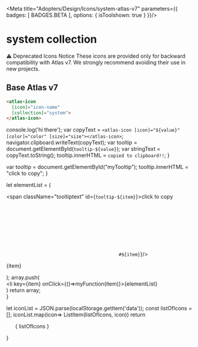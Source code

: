 
<Meta title="Adopters/Design/Icons/system-atlas-v7" parameters={{ badges: [ BADGES.BETA ], options: { isToolshown: true } }}/>

<style>
{`
/* NOTE: This css is generated by Nucleo */
ul {
  display: flex;
  flex-wrap: wrap;
  justify-content: center;
  padding-left: 0;
}

ul li {
  border-radius: .4em;
  transition: background-color .2s;
  user-select: none;
  overflow: hidden;
  text-align: center;
  padding: 2em 1em 1em;
}

ul li:hover {
  background: hsla(0, 0%, 0%, 0.05);
  cursor: pointer;
}

ul p {
  display: block;
  font-size: 0.75rem;
  color: hsla(0, 0%, 0%, 0.5);
  user-select: text;
  cursor: pointer;
  max-width: 6rem;
  padding: 8px 0 4px;
}

ul p::selection {
  background: hsl(230, 93%, 66%);
  color: #fff;
}

ul p::-moz-selection {
  background: hsl(230, 93%, 66%);
  color: #fff;
}

.svg-wrapper {
  font-size: 32px;
}

.svg-wrapper svg {
  display: block;
  margin: 0 auto 10px;
}

/* --------------------------------

Icons

-------------------------------- */

:root {
  --icon-color-primary: inherit;
  --icon-color-secondary: currentColor;
}

.icon {
  display: inline-block;
  color: var(--icon-color-primary); /* icon primary color */
  height: 1em;
  width: 1em;
  line-height: 1;
  flex-shrink: 0;
  max-width: initial;
}

.icon use {
  /* icon secondary color */
  fill: var(--icon-color-secondary);
  stroke: var(--icon-color-secondary);
}

.css-122ju8q {
    padding: 0;
}

.icon-name {
    font-size: 12px;
}

/* --------------------------------

Caps/Corners

-------------------------------- */

.icon use {
  --icon-stroke-linecap-butt: butt;
  stroke-miterlimit: 10;
  stroke-linecap: square;
  stroke-linejoin: miter;
}

.stroke-round use {
  --icon-stroke-linecap-butt: round;
  stroke-linecap: round;
  stroke-linejoin: round;
}

/* --------------------------------

Tooltip

-------------------------------- */

.tooltip {
  position: relative;
  display: inline-block;
}

.tooltip .tooltiptext {
  visibility: hidden;
  width: 100%;
  background-color: #f6f9fc;
  color: #242323;
  text-align: center;
  padding: 3px;
  position: absolute;
  z-index: 1;
  bottom: 84%;
  left: 50%;
  margin-left: -75px;
  opacity: 0;
  transition: opacity 0.3s;
  font-size: 11px;
  justify-content: center;
  display: flex;
  align-items: center;
}

.tooltip:hover .tooltiptext {
  visibility: visible;
  opacity: 1;
}
    
    `}
</style>

# system collection


⚠️ Deprecated Icons Notice
These icons are provided only for backward compatibility with Atlas v7. We strongly recommend avoiding their use in new projects.

## Base Atlas v7
```html
<atlas-icon 
  [icon]="icon-name"  
  [collection]="system">
</atlas-icon>
```

  console.log('hi there');
  var copyText = `<atlas-icon [icon]="${value}" [color]="color" [size]="size"></atlas-icon>`;
  navigator.clipboard.writeText(copyText);
  var tooltip = document.getElementById(`tooltip-${value}`);
  var stringText = copyText.toString();
  tooltip.innerHTML = `copied to clipboard!!`;
}

  var tooltip = document.getElementById("myTooltip");
  tooltip.innerHTML = "click to copy";
}

  let elementList = (
      <div>
          <span className="tooltiptext" id={`tooltip-${item}`}>click to copy</span>
          <div className="svg-wrapper">
          <svg className="icon">
            <use href={`#${item}`}/>
          </svg>
          </div>
          <p  data-folder="">
          {item}
          </p> 
      </div>
  );
  array.push( <div className="tooltip" key={item}><li key={item} onClick={()=>myFunction(item)}>{elementList}</li></div>)
  return array;   
}

  let iconList = JSON.parse(localStorage.getItem('data'));
  const listOfIcons = [];
  iconList.map(icon=> ListItem(listOfIcons, icon))
  return <ul>{ listOfIcons }</ul>
}

<Base/>



<svg xmlns="http://www.w3.org/2000/svg">
    <symbol id="icon-accessibility-24" viewBox="0 0 24 24">
        <title>accessibility</title>
        <g className="nc-icon-wrapper">
            <path d="M14.182 4.5c0 1.38-.977 2.5-2.182 2.5S9.818 5.88 9.818 4.5 10.795 2 12 2s2.182 1.12 2.182 2.5z"
                fill="currentColor" stroke="none"></path>
            <path d="M4 7.833h16V9.5h-5.818V22h-1.455v-6.666h-1.454V22H9.818V9.5H4V7.833z" fill="currentColor"
                stroke="none"></path>
        </g>
    </symbol>
    <symbol id="icon-accessibility-lift-24" viewBox="0 0 24 24">
        <title>accessibility lift</title>
        <g className="nc-icon-wrapper">
            <path d="M10.25 6.167a2.083 2.083 0 1 0 0-4.167 2.083 2.083 0 0 0 0 4.167z" fill="currentColor"
                stroke="none"></path>
            <path d="M9 22l-2.5-3.333L4 22h5z" fill="currentColor" stroke="none"></path>
            <path d="M16.5 22l2.5-3.333h-5L16.5 22z" fill="currentColor" stroke="none"></path>
            <path d="M11.684 14.5a2.492 2.492 0 1 1-3.075-3.833l-.338-1.691a4.166 4.166 0 1 0 5.377 5.524h-1.964z"
                fill="currentColor" stroke="none"></path>
            <path
                d="M16.18 12.177c.146.114.25.274.295.455l1.037 4.141-1.618.404-.877-3.51h-3.934a1.25 1.25 0 0 1-1.226-1.005l-.833-4.167a1.25 1.25 0 0 1 .981-1.47c.084-.013.17-.021.255-.025h5.407v1.667h-4.059L12.275 12h3.392c.186 0 .366.062.513.177z"
                fill="currentColor" stroke="none"></path>
        </g>
    </symbol>
    <symbol id="icon-add-24" viewBox="0 0 24 24">
        <title>add</title>
        <g className="nc-icon-wrapper">
            <path d="M13 4a1 1 0 1 0-2 0v7H4a1 1 0 1 0 0 2h7v7a1 1 0 1 0 2 0v-7h7a1 1 0 1 0 0-2h-7V4z"
                fill="currentColor" stroke="none" className="nc-icon-wrapper"></path>
        </g>
    </symbol>
    <symbol id="icon-add-circle-24" viewBox="0 0 24 24">
        <title>add circle</title>
        <g className="nc-icon-wrapper">
            <path
                d="M12 2a10 10 0 1 0 10 10A10.03 10.03 0 0 0 12 2zm5 10.833h-4.167V17h-1.666v-4.167H7v-1.666h4.167V7h1.666v4.167H17v1.666z"
                fill="currentColor" stroke="none" className="nc-icon-wrapper"></path>
        </g>
    </symbol>
    <symbol id="icon-archive-24" viewBox="0 0 24 24">
        <title>archive</title>
        <g className="nc-icon-wrapper">
            <path
                d="M18.546 3H5.455A2.455 2.455 0 0 0 3 5.455v13.09A2.455 2.455 0 0 0 5.455 21h13.09A2.455 2.455 0 0 0 21 18.546V5.455A2.455 2.455 0 0 0 18.546 3zM5.455 4.636h13.09a.818.818 0 0 1 .819.819v9h-4.091a.818.818 0 0 0-.819.818v1.636H9.546v-1.636a.818.818 0 0 0-.818-.819h-4.09v-9a.818.818 0 0 1 .818-.818z"
                fill="currentColor" stroke="none" className="nc-icon-wrapper"></path>
        </g>
    </symbol>
    <symbol id="icon-archive-drawer-24" viewBox="0 0 24 24">
        <title>archive drawer</title>
        <g className="nc-icon-wrapper">
            <path d="M7.977 2h8.296v1.667H7.977V2z" fill="currentColor" stroke="none"></path>
            <path d="M18.761 5.333H5.49V7h13.27V5.333z" fill="currentColor" stroke="none"></path>
            <path
                d="M20.42 8.667H3.83A.828.828 0 0 0 3 9.5v11.667a.835.835 0 0 0 .83.833h16.59a.827.827 0 0 0 .83-.833V9.5a.835.835 0 0 0-.83-.833zM16.273 14.5a.828.828 0 0 1-.83.833H8.807a.828.828 0 0 1-.83-.833V12h1.66v1.667h4.977V12h1.659v2.5z"
                fill="currentColor" stroke="none"></path>
        </g>
    </symbol>
    <symbol id="icon-arrow-bidirectional-horizontal-24" viewBox="0 0 24 24">
        <title>arrow bidirectional horizontal</title>
        <g className="nc-icon-wrapper">
            <path
                d="M22.207 12.707a1 1 0 0 0 0-1.414l-4.5-4.5a1 1 0 1 0-1.414 1.414L19.086 11H5.914l2.793-2.793a1 1 0 0 0-1.414-1.414l-4.5 4.5a1 1 0 0 0 0 1.414l4.5 4.5a1 1 0 0 0 1.414-1.414L5.914 13h13.172l-2.793 2.793a1 1 0 0 0 1.414 1.414l4.5-4.5z"
                fill="currentColor" stroke="none" className="nc-icon-wrapper"></path>
        </g>
    </symbol>
    <symbol id="icon-arrow-bidirectional-vertical-24" viewBox="0 0 24 24">
        <title>arrow bidirectional vertical</title>
        <g className="nc-icon-wrapper">
            <path
                d="M13.207 2.293a1 1 0 0 0-1.414 0l-4.5 4.5a1 1 0 0 0 1.414 1.414L11.5 5.414v13.172l-2.793-2.793a1 1 0 0 0-1.414 1.414l4.5 4.5a1 1 0 0 0 1.414 0l4.5-4.5a1 1 0 0 0-1.414-1.414L13.5 18.586V5.414l2.793 2.793a1 1 0 1 0 1.414-1.414l-4.5-4.5z"
                fill="currentColor" stroke="none" className="nc-icon-wrapper"></path>
        </g>
    </symbol>
    <symbol id="icon-arrow-bottom-left-24" viewBox="0 0 24 24">
        <title>arrow bottom left</title>
        <g className="nc-icon-wrapper">
            <path
                d="M20.707 4.707a1 1 0 0 0-1.414-1.414L5 17.586V12a1 1 0 1 0-2 0v8a.998.998 0 0 0 1 1h8a1 1 0 1 0 0-2H6.414L20.707 4.707z"
                fill="currentColor" stroke="none" className="nc-icon-wrapper"></path>
        </g>
    </symbol>
    <symbol id="icon-arrow-bottom-right-24" viewBox="0 0 24 24">
        <title>arrow bottom right</title>
        <g className="nc-icon-wrapper">
            <path
                d="M4.707 3.293a1 1 0 0 0-1.414 1.414L17.586 19H12a1 1 0 1 0 0 2h8a.998.998 0 0 0 1-1v-8a1 1 0 1 0-2 0v5.586L4.707 3.293z"
                fill="currentColor" stroke="none" className="nc-icon-wrapper"></path>
        </g>
    </symbol>
    <symbol id="icon-arrow-circle-down-24" viewBox="0 0 24 24">
        <title>arrow circle down</title>
        <g className="nc-icon-wrapper">
            <path
                d="M22 12c0-5.514-4.486-10-10-10S2 6.486 2 12s4.486 10 10 10 10-4.486 10-10zM7.488 10.333l1.179-1.178L12 12.488l3.333-3.333 1.179 1.178L12 14.845l-4.512-4.512z"
                fill="currentColor" stroke="none" className="nc-icon-wrapper"></path>
        </g>
    </symbol>
    <symbol id="icon-arrow-circle-left-24" viewBox="0 0 24 24">
        <title>arrow circle left</title>
        <g className="nc-icon-wrapper">
            <path
                d="M12 22c5.514 0 10-4.486 10-10S17.514 2 12 2 2 6.486 2 12s4.486 10 10 10zm1.667-14.512l1.178 1.179L11.512 12l3.333 3.333-1.178 1.179L9.155 12l4.512-4.512z"
                fill="currentColor" stroke="none" className="nc-icon-wrapper"></path>
        </g>
    </symbol>
    <symbol id="icon-arrow-circle-right-24" viewBox="0 0 24 24">
        <title>arrow circle right</title>
        <g className="nc-icon-wrapper">
            <path
                d="M12 2C6.486 2 2 6.486 2 12s4.486 10 10 10 10-4.486 10-10S17.514 2 12 2zm-1.667 14.512l-1.178-1.179L12.488 12 9.155 8.667l1.178-1.179L14.845 12l-4.512 4.512z"
                fill="currentColor" stroke="none" className="nc-icon-wrapper"></path>
        </g>
    </symbol>
    <symbol id="icon-arrow-circle-up-24" viewBox="0 0 24 24">
        <title>arrow circle up</title>
        <g className="nc-icon-wrapper">
            <path
                d="M2 12c0 5.514 4.486 10 10 10s10-4.486 10-10S17.514 2 12 2 2 6.486 2 12zm14.512 1.667l-1.179 1.178L12 11.512l-3.333 3.333-1.179-1.178L12 9.155l4.512 4.512z"
                fill="currentColor" stroke="none" className="nc-icon-wrapper"></path>
        </g>
    </symbol>
    <symbol id="icon-arrow-clockwise-24" viewBox="0 0 24 24">
        <title>arrow clockwise</title>
        <g className="nc-icon-wrapper">
            <path
                d="M20.83 4.12a.99.99 0 0 0-.856-1.11.998.998 0 0 0-1.125.844l-.298 2.168C16.917 4.292 14.575 3.237 12 3.237c-4.952 0-9 3.994-9 8.881C3 17.006 7.048 21 12 21s9-3.994 9-8.882a.994.994 0 0 0-1-.986c-.552 0-1 .441-1 .986 0 3.797-3.152 6.908-7 6.908s-7-3.11-7-6.908c0-3.797 3.152-6.907 7-6.907 2.014 0 3.83.823 5.092 2.16l-2.56-.336a.998.998 0 0 0-1.123.848.99.99 0 0 0 .859 1.108l4.8.632a.998.998 0 0 0 1.123-.846l.64-4.657z"
                fill="currentColor" stroke="none" className="nc-icon-wrapper"></path>
        </g>
    </symbol>
    <symbol id="icon-arrow-clockwise-time-24" viewBox="0 0 24 24">
        <title>arrow clockwise time</title>
        <g className="nc-icon-wrapper">
            <path
                d="M17.127 4.603a9 9 0 1 1-10.805 14.38l.1.794a1 1 0 1 1-1.985.25L3.91 15.82a.994.994 0 0 1 .151-.679.993.993 0 0 1 .464-.383.997.997 0 0 1 .657-.033l4.126 1.15a1 1 0 1 1-.536 1.927l-1.11-.31A7 7 0 1 0 5 11.998a1 1 0 1 1-2-.001 9 9 0 0 1 14.127-7.393z"
                fill="currentColor" stroke="none"></path>
            <path d="M12 6.633a1 1 0 0 0-1 1v4.363a1 1 0 0 0 1 1h4.364a1 1 0 0 0 0-2H13V7.633a1 1 0 0 0-1-1z"
                fill="currentColor" stroke="none"></path>
        </g>
    </symbol>
    <symbol id="icon-arrow-compare-24" viewBox="0 0 24 24">
        <title>arrow compare</title>
        <g className="nc-icon-wrapper">
            <path
                d="M7.684 8.266A.91.91 0 0 0 6.4 9.552l1.754 1.754H2.909a.91.91 0 0 0 0 1.818h5.244l-1.754 1.754a.909.909 0 1 0 1.285 1.285l3.306-3.305a.91.91 0 0 0 0-1.286L7.684 8.266z"
                fill="currentColor" stroke="none"></path>
            <path
                d="M15.848 11.306l1.754-1.754a.909.909 0 1 0-1.286-1.286l-3.306 3.306a.91.91 0 0 0 0 1.286l3.306 3.305a.91.91 0 0 0 1.286-1.285l-1.754-1.754h5.243a.91.91 0 1 0 0-1.818h-5.243z"
                fill="currentColor" stroke="none"></path>
        </g>
    </symbol>
    <symbol id="icon-arrow-counterclockwise-dashes-24" viewBox="0 0 24 24">
        <title>arrow counterclockwise dashes</title>
        <g className="nc-icon-wrapper">
            <path
                d="M5.23 3.863a1 1 0 0 0-1.98.274l.637 4.612a1.001 1.001 0 0 0 1.14.869l4.783-.626a1 1 0 1 0-.26-1.983l-2.529.33c1.254-1.254 3.02-2.025 4.98-2.025 3.865 0 7 3.1 7 6.844a1 1 0 0 0 2 0c0-4.885-4.067-8.844-9-8.844-2.531 0-4.841 1.015-6.474 2.692l-.296-2.143z"
                fill="currentColor" stroke="none"></path>
            <path
                d="M19.563 14.792a1 1 0 0 1 .453 1.34 8.576 8.576 0 0 1-1.485 2.117 1 1 0 0 1-1.447-1.38 6.578 6.578 0 0 0 1.14-1.624 1 1 0 0 1 1.34-.453z"
                fill="currentColor" stroke="none"></path>
            <path
                d="M15.097 20.47a1 1 0 1 0-.672-1.883 7.178 7.178 0 0 1-2.248.414A1 1 0 1 0 12.224 21a9.176 9.176 0 0 0 2.873-.53z"
                fill="currentColor" stroke="none"></path>
            <path
                d="M5.586 16.934a1 1 0 0 1 1.414 0 7.068 7.068 0 0 0 1.889 1.35 1 1 0 1 1-.88 1.796 9.065 9.065 0 0 1-2.424-1.732 1 1 0 0 1 0-1.414z"
                fill="currentColor" stroke="none"></path>
            <path
                d="M5 12.158a1 1 0 1 0-2 0c0 .924.147 1.817.417 2.656a1 1 0 0 0 1.904-.614A6.642 6.642 0 0 1 5 12.158z"
                fill="currentColor" stroke="none"></path>
        </g>
    </symbol>
    <symbol id="icon-arrow-curved-left-24" viewBox="0 0 24 24">
        <title>arrow curved left</title>
        <g className="nc-icon-wrapper">
            <path
                d="M3.15 7.824a1 1 0 1 1 1.968.353l-.638 3.562a9.382 9.382 0 0 1 2.833-1.532C8.743 9.73 10.271 9.6 12 9.6c3.64 0 7.134 1.448 9.707 4.021a1 1 0 1 1-1.414 1.414A11.732 11.732 0 0 0 12 11.601c-1.646 0-2.925.126-4.055.503-.933.311-1.806.807-2.713 1.608l4.273.766a1 1 0 1 1-.353 1.969l-6.328-1.135a1 1 0 0 1-.808-1.16L3.15 7.824z"
                fill="currentColor" stroke="none" className="nc-icon-wrapper"></path>
        </g>
    </symbol>
    <symbol id="icon-arrow-curved-right-24" viewBox="0 0 24 24">
        <title>arrow curved right</title>
        <g className="nc-icon-wrapper">
            <path
                d="M20.85 7.824a1 1 0 1 0-1.968.353l.638 3.562a9.381 9.381 0 0 0-2.833-1.532C15.257 9.73 13.73 9.6 12 9.6c-3.64 0-7.134 1.448-9.707 4.021a1 1 0 1 0 1.414 1.414A11.732 11.732 0 0 1 12 11.601c1.646 0 2.925.126 4.055.503.933.311 1.806.807 2.713 1.608l-4.272.766a1 1 0 0 0 .352 1.969l6.329-1.135a1 1 0 0 0 .807-1.16L20.85 7.824z"
                fill="currentColor" stroke="none" className="nc-icon-wrapper"></path>
        </g>
    </symbol>
    <symbol id="icon-arrow-down-24" viewBox="0 0 24 24">
        <title>arrow down</title>
        <g className="nc-icon-wrapper">
            <path
                d="M18.707 15.707a1 1 0 0 0-1.414-1.414L13 18.586V3a1 1 0 1 0-2 0v15.586l-4.293-4.293a1 1 0 0 0-1.414 1.414l6 6a1 1 0 0 0 1.414 0l6-6z"
                fill="currentColor" stroke="none" className="nc-icon-wrapper"></path>
        </g>
    </symbol>
    <symbol id="icon-arrow-download-24" viewBox="0 0 24 24">
        <title>arrow download</title>
        <g className="nc-icon-wrapper">
            <path
                d="M12 3a1 1 0 0 1 1 1v9.514l3.079-3.207a1 1 0 1 1 1.442 1.386l-4.8 5a1 1 0 0 1-1.442 0l-4.8-5a1 1 0 1 1 1.442-1.386L11 13.514V4a1 1 0 0 1 1-1z"
                fill="currentColor" stroke="none"></path>
            <path d="M4 19a1 1 0 1 0 0 2h16a1 1 0 1 0 0-2H4z" fill="currentColor" stroke="none"></path>
        </g>
    </symbol>
    <symbol id="icon-arrow-enlarge-regular-24" viewBox="0 0 24 24">
        <title>arrow enlarge regular</title>
        <g className="nc-icon-wrapper">
            <path
                d="M13.152 3.293a1 1 0 0 0-1.415 0L7.293 7.737a1 1 0 0 0 1.414 1.415l3.737-3.738 3.738 3.738a1 1 0 1 0 1.414-1.415l-4.444-4.444z"
                fill="currentColor" stroke="none"></path>
            <path
                d="M8.707 14.848a1 1 0 1 0-1.414 1.415l4.444 4.444a1 1 0 0 0 1.415 0l4.444-4.444a1 1 0 0 0-1.414-1.415l-3.738 3.738-3.737-3.737z"
                fill="currentColor" stroke="none"></path>
        </g>
    </symbol>
    <symbol id="icon-arrow-expand-diagonal-24" viewBox="0 0 24 24">
        <title>arrow expand diagonal</title>
        <g className="nc-icon-wrapper">
            <path d="M3 21h12.857L3 8.143V21z" fill="currentColor" stroke="none"></path>
            <path d="M21 3H8.143L21 15.857V3z" fill="currentColor" stroke="none"></path>
        </g>
    </symbol>
    <symbol id="icon-arrow-expand-horizontal-24" viewBox="0 0 24 24">
        <title>arrow expand horizontal</title>
        <g className="nc-icon-wrapper">
            <path d="M2 12l7 7V5l-7 7z" fill="currentColor" stroke="none"></path>
            <path d="M22 12l-7-7v14l7-7z" fill="currentColor" stroke="none"></path>
        </g>
    </symbol>
    <symbol id="icon-arrow-expand-vertical-24" viewBox="0 0 24 24">
        <title>arrow expand vertical</title>
        <g className="nc-icon-wrapper">
            <path d="M12 22l7-7H5l7 7z" fill="currentColor" stroke="none"></path>
            <path d="M12 2L5 9h14l-7-7z" fill="currentColor" stroke="none"></path>
        </g>
    </symbol>
    <symbol id="icon-arrow-fork-24" viewBox="0 0 24 24">
        <title>arrow fork</title>
        <g className="nc-icon-wrapper">
            <path
                d="M11.774 3.026a.995.995 0 0 0-.481.267l-2.4 2.4a1 1 0 0 0 1.414 1.414L11 6.414V17.4H9.6a2.2 2.2 0 0 1-2.2-2.2v-2.385l.693.692a1 1 0 0 0 1.414-1.414L7.124 9.71A.997.997 0 0 0 6.4 9.4h-.003a1.002 1.002 0 0 0-.704.293l-2.4 2.4a1 1 0 1 0 1.414 1.414l.693-.693V15.2a4.2 4.2 0 0 0 4.2 4.2H11v.6a1 1 0 1 0 2 0v-3.8h1.4a4.2 4.2 0 0 0 4.2-4.2v-1.586l.693.693a1 1 0 0 0 1.414-1.414l-2.4-2.4A.996.996 0 0 0 17.6 7a.997.997 0 0 0-.719.305l-2.388 2.388a1 1 0 0 0 1.414 1.414l.693-.693V12a2.2 2.2 0 0 1-2.2 2.2H13V6.415l.693.692a1 1 0 1 0 1.414-1.414L12.724 3.31a.997.997 0 0 0-.95-.284z"
                fill="currentColor" stroke="none" className="nc-icon-wrapper"></path>
        </g>
    </symbol>
    <symbol id="icon-arrow-format-left-24" viewBox="0 0 24 24">
        <title>arrow format left</title>
        <g className="nc-icon-wrapper">
            <path d="M20 6a1 1 0 1 0 0-2H4a1 1 0 1 0 0 2h16z" fill="currentColor" stroke="none"></path>
            <path
                d="M6.93 15.07a1 1 0 0 0 1.414-1.414l-1.202-1.202h5.585a1 1 0 1 0 0-2H7.142l1.202-1.201A1 1 0 0 0 6.93 7.838l-2.903 2.903a1.01 1.01 0 0 0-.186.25.997.997 0 0 0 .189 1.18l2.9 2.9z"
                fill="currentColor" stroke="none"></path>
            <path d="M21 18a1 1 0 0 1-1 1H4a1 1 0 1 1 0-2h16a1 1 0 0 1 1 1z" fill="currentColor" stroke="none"></path>
            <path d="M21 9.273a1 1 0 0 1-1 1h-4.364a1 1 0 1 1 0-2H20a1 1 0 0 1 1 1z" fill="currentColor" stroke="none">
            </path>
            <path d="M20 14.636a1 1 0 1 0 0-2h-4.364a1 1 0 1 0 0 2H20z" fill="currentColor" stroke="none"></path>
        </g>
    </symbol>
    <symbol id="icon-arrow-format-right-24" viewBox="0 0 24 24">
        <title>arrow format right</title>
        <g className="nc-icon-wrapper">
            <path d="M3 5a1 1 0 0 1 1-1h16a1 1 0 1 1 0 2H4a1 1 0 0 1-1-1z" fill="currentColor" stroke="none"></path>
            <path
                d="M17.07 7.93a1 1 0 1 0-1.414 1.413l1.202 1.202h-5.585a1 1 0 1 0 0 2h5.585l-1.202 1.202a1 1 0 1 0 1.414 1.415l2.903-2.903a.988.988 0 0 0 .186-.25.996.996 0 0 0-.189-1.18l-2.9-2.9z"
                fill="currentColor" stroke="none"></path>
            <path d="M4 17a1 1 0 1 0 0 2h16a1 1 0 1 0 0-2H4z" fill="currentColor" stroke="none"></path>
            <path d="M3 13.727a1 1 0 0 1 1-1h4.364a1 1 0 1 1 0 2H4a1 1 0 0 1-1-1z" fill="currentColor" stroke="none">
            </path>
            <path d="M4 8.364a1 1 0 1 0 0 2h4.364a1 1 0 1 0 0-2H4z" fill="currentColor" stroke="none"></path>
        </g>
    </symbol>
    <symbol id="icon-arrow-fullscreen-24" viewBox="0 0 24 24">
        <title>arrow fullscreen</title>
        <g className="nc-icon-wrapper">
            <path
                d="M14 4a1 1 0 0 1 1-1h5a1 1 0 0 1 1 1v5a1 1 0 0 1-2 0V6.414l-4.293 4.293a1 1 0 0 1-1.414-1.414L17.586 5H15a1 1 0 0 1-1-1z"
                fill="currentColor" stroke="none"></path>
            <path
                d="M10.707 14.707a1 1 0 0 0-1.414-1.414L5 17.586V15a1 1 0 1 0-2 0v5a1 1 0 0 0 1 1h5a1 1 0 1 0 0-2H6.414l4.293-4.293z"
                fill="currentColor" stroke="none"></path>
            <path
                d="M13.293 13.293a1 1 0 0 1 1.414 0L19 17.586V15a1 1 0 1 1 2 0v5a1 1 0 0 1-1 1h-5a1 1 0 1 1 0-2h2.586l-4.293-4.293a1 1 0 0 1 0-1.414z"
                fill="currentColor" stroke="none"></path>
            <path
                d="M9 5H6.414l4.293 4.293a1 1 0 0 1-1.414 1.414L5 6.414V9a1 1 0 0 1-2 0V4a1 1 0 0 1 1-1h5a1 1 0 0 1 0 2z"
                fill="currentColor" stroke="none"></path>
        </g>
    </symbol>
    <symbol id="icon-arrow-hook-down-24" viewBox="0 0 24 24">
        <title>arrow hook down</title>
        <g className="nc-icon-wrapper">
            <path
                d="M10 4a5 5 0 0 0-5 5v6a1 1 0 1 1-2 0V9a7 7 0 1 1 14 0v9.586l2.293-2.293a1 1 0 1 1 1.414 1.414l-4 4a1 1 0 0 1-1.414 0l-4-4a1 1 0 0 1 1.414-1.414L15 18.586V9a5 5 0 0 0-5-5z"
                fill="currentColor" stroke="none" className="nc-icon-wrapper"></path>
        </g>
    </symbol>
    <symbol id="icon-arrow-hook-left-24" viewBox="0 0 24 24">
        <title>arrow hook left</title>
        <g className="nc-icon-wrapper">
            <path
                d="M20 10a5 5 0 0 0-5-5H9a1 1 0 1 1 0-2h6a7 7 0 1 1 0 14H5.414l2.293 2.293a1 1 0 1 1-1.414 1.414l-4-4a1 1 0 0 1 0-1.414l4-4a1 1 0 0 1 1.414 1.414L5.414 15H15a5 5 0 0 0 5-5z"
                fill="currentColor" stroke="none" className="nc-icon-wrapper"></path>
        </g>
    </symbol>
    <symbol id="icon-arrow-hook-right-24" viewBox="0 0 24 24">
        <title>arrow hook right</title>
        <g className="nc-icon-wrapper">
            <path
                d="M4 10a5 5 0 0 1 5-5h6a1 1 0 1 0 0-2H9a7 7 0 1 0 0 14h9.586l-2.293 2.293a1 1 0 1 0 1.414 1.414l4-4a1 1 0 0 0 0-1.414l-4-4a1 1 0 0 0-1.414 1.414L18.586 15H9a5 5 0 0 1-5-5z"
                fill="currentColor" stroke="none" className="nc-icon-wrapper"></path>
        </g>
    </symbol>
    <symbol id="icon-arrow-import-export-down-24" viewBox="0 0 24 24">
        <title>arrow import export down</title>
        <g className="nc-icon-wrapper">
            <path
                d="M12 3a1 1 0 0 0-1 1v9.514l-3.079-3.207a1 1 0 1 0-1.442 1.386l4.8 5a1 1 0 0 0 1.442 0l4.8-5a1 1 0 1 0-1.442-1.386L13 13.514V4a1 1 0 0 0-1-1z"
                fill="currentColor" stroke="none"></path>
            <path d="M20 19a1 1 0 1 1 0 2H4a1 1 0 1 1 0-2h16z" fill="currentColor" stroke="none"></path>
        </g>
    </symbol>
    <symbol id="icon-arrow-import-export-left-24" viewBox="0 0 24 24">
        <title>arrow import export left</title>
        <g className="nc-icon-wrapper">
            <path
                d="M21 12a1 1 0 0 1-1 1h-9.514l3.207 3.079a1 1 0 1 1-1.386 1.442l-5-4.8a1 1 0 0 1 0-1.442l5-4.8a1 1 0 1 1 1.386 1.442L10.486 11H20a1 1 0 0 1 1 1z"
                fill="currentColor" stroke="none"></path>
            <path d="M5 4a1 1 0 0 0-2 0v16a1 1 0 1 0 2 0V4z" fill="currentColor" stroke="none"></path>
        </g>
    </symbol>
    <symbol id="icon-arrow-import-export-right-24" viewBox="0 0 24 24">
        <title>arrow import export right</title>
        <g className="nc-icon-wrapper">
            <path
                d="M3 12a1 1 0 0 1 1-1h9.514l-3.207-3.079a1 1 0 1 1 1.386-1.442l5 4.8a1 1 0 0 1 0 1.442l-5 4.8a1 1 0 1 1-1.386-1.442L13.514 13H4a1 1 0 0 1-1-1z"
                fill="currentColor" stroke="none"></path>
            <path d="M19 20a1 1 0 1 0 2 0V4a1 1 0 1 0-2 0v16z" fill="currentColor" stroke="none"></path>
        </g>
    </symbol>
    <symbol id="icon-arrow-import-export-up-24" viewBox="0 0 24 24">
        <title>arrow import export up</title>
        <g className="nc-icon-wrapper">
            <path
                d="M12 21a1 1 0 0 1-1-1v-9.514l-3.079 3.207a1 1 0 1 1-1.442-1.386l4.8-5a1 1 0 0 1 1.442 0l4.8 5a1 1 0 1 1-1.442 1.386L13 10.486V20a1 1 0 0 1-1 1z"
                fill="currentColor" stroke="none"></path>
            <path d="M20 5a1 1 0 1 0 0-2H4a1 1 0 0 0 0 2h16z" fill="currentColor" stroke="none"></path>
        </g>
    </symbol>
    <symbol id="icon-arrow-left-24" viewBox="0 0 24 24">
        <title>arrow left</title>
        <g className="nc-icon-wrapper">
            <path
                d="M8.293 18.707a1 1 0 0 0 1.414-1.414L5.414 13H21a1 1 0 1 0 0-2H5.414l4.293-4.293a1 1 0 0 0-1.414-1.414l-6 6a1 1 0 0 0 0 1.414l6 6z"
                fill="currentColor" stroke="none" className="nc-icon-wrapper"></path>
        </g>
    </symbol>
    <symbol id="icon-arrow-maximize-diagonal-24" viewBox="0 0 24 24">
        <title>arrow maximize diagonal</title>
        <g className="nc-icon-wrapper">
            <path
                d="M12.6 4a1 1 0 0 1 1-1H20a1 1 0 0 1 1 1v6.4a1 1 0 1 1-2 0V6.414L6.414 19H10.4a1 1 0 1 1 0 2H4a1 1 0 0 1-1-1v-6.4a1 1 0 1 1 2 0v3.986L17.586 5H13.6a1 1 0 0 1-1-1z"
                fill="currentColor" stroke="none" className="nc-icon-wrapper"></path>
        </g>
    </symbol>
    <symbol id="icon-arrow-maximize-horizontal-24" viewBox="0 0 24 24">
        <title>arrow maximize horizontal</title>
        <g className="nc-icon-wrapper">
            <path d="M13 4a1 1 0 1 0-2 0v16a1 1 0 1 0 2 0V4z" fill="currentColor" stroke="none"></path>
            <path
                d="M17.507 8.093a1 1 0 1 0-1.414 1.414L17.586 11H14.4a1 1 0 1 0 0 2h3.186l-1.493 1.493a1 1 0 0 0 1.414 1.414l3.2-3.2a1 1 0 0 0 0-1.414l-3.2-3.2z"
                fill="currentColor" stroke="none"></path>
            <path
                d="M7.907 9.507a1 1 0 0 0-1.414-1.414l-3.2 3.2a1 1 0 0 0 0 1.414l3.2 3.2a1 1 0 0 0 1.414-1.414L6.414 13H9.6a1 1 0 1 0 0-2H6.414l1.493-1.493z"
                fill="currentColor" stroke="none"></path>
        </g>
    </symbol>
    <symbol id="icon-arrow-maximize-vertical-24" viewBox="0 0 24 24">
        <title>arrow maximize vertical</title>
        <g className="nc-icon-wrapper">
            <path d="M20 13a1 1 0 1 0 0-2H4a1 1 0 1 0 0 2h16z" fill="currentColor" stroke="none"></path>
            <path
                d="M15.907 17.507a1 1 0 0 0-1.414-1.414L13 17.586V14.4a1 1 0 1 0-2 0v3.186l-1.493-1.493a1 1 0 0 0-1.414 1.414l3.2 3.2a1 1 0 0 0 1.414 0l3.2-3.2z"
                fill="currentColor" stroke="none"></path>
            <path
                d="M14.493 7.907a1 1 0 1 0 1.414-1.414l-3.2-3.2a1 1 0 0 0-1.414 0l-3.2 3.2a1 1 0 0 0 1.414 1.414L11 6.414V9.6a1 1 0 1 0 2 0V6.414l1.493 1.493z"
                fill="currentColor" stroke="none"></path>
        </g>
    </symbol>
    <symbol id="icon-arrow-move-24" viewBox="0 0 24 24">
        <title>arrow move</title>
        <g className="nc-icon-wrapper">
            <path
                d="M11.293 3.293a1 1 0 0 1 1.414 0l2.4 2.4a1 1 0 0 1-1.414 1.414L13 6.414V11h4.586l-.693-.693a1 1 0 1 1 1.414-1.414l2.4 2.4a1 1 0 0 1 0 1.414l-2.4 2.4a1 1 0 0 1-1.414-1.414l.693-.693H13v4.586l.693-.693a1 1 0 0 1 1.414 1.414l-2.4 2.4a1 1 0 0 1-1.414 0l-2.4-2.4a1 1 0 1 1 1.414-1.414l.693.693V13H6.414l.693.693a1 1 0 1 1-1.414 1.414l-2.4-2.4a1 1 0 0 1 0-1.414l2.4-2.4a1 1 0 0 1 1.414 1.414L6.414 11H11V6.414l-.693.693a1 1 0 0 1-1.414-1.414l2.4-2.4z"
                fill="currentColor" stroke="none" className="nc-icon-wrapper"></path>
        </g>
    </symbol>
    <symbol id="icon-arrow-refund-24" viewBox="0 0 24 24">
        <title>arrow refund</title>
        <g className="nc-icon-wrapper">
            <path
                d="M14.46 5.446a7 7 0 0 0-6.798 1.06l1.109-.309a1 1 0 0 1 .536 1.927l-4.13 1.15a.997.997 0 0 1-1.104-.396 1.003 1.003 0 0 1-.164-.7l.528-4.205a1 1 0 0 1 1.985.25l-.1.794a8.998 8.998 0 0 1 13.634 2.777A9 9 0 1 1 3 12.004a1 1 0 0 1 2 0 7 7 0 1 0 9.46-6.558z"
                fill="currentColor" stroke="none"></path>
            <path
                d="M14.473 14.099c.104-.232.154-.483.145-.737a1.559 1.559 0 0 0-.204-.803 1.982 1.982 0 0 0-.63-.631 8.006 8.006 0 0 0-1.448-.678V9.711c.575.05 1.14.187 1.673.407l.49-1.22a5.91 5.91 0 0 0-2.16-.48V7.64h-.714v.8a3.013 3.013 0 0 0-1.651.59 1.542 1.542 0 0 0-.592 1.244 1.7 1.7 0 0 0 .427 1.182c.417.4.916.702 1.464.884l.35.136v1.617a5.823 5.823 0 0 1-1.14-.204 6.052 6.052 0 0 1-1.092-.396v1.377a5.782 5.782 0 0 0 2.233.449v1.048h.714v-1.069a2.982 2.982 0 0 0 1.68-.603c.196-.161.351-.365.455-.596zM10.99 10.48a.493.493 0 0 1-.039-.207c0-.295.225-.476.674-.542v1.226a1.87 1.87 0 0 1-.514-.306.493.493 0 0 1-.121-.171zm2.012 2.754a.474.474 0 0 1 .047.206c0 .33-.237.535-.71.615v-1.299c.19.08.37.186.532.314.056.044.1.1.131.164z"
                fill="currentColor" stroke="none"></path>
        </g>
    </symbol>
    <symbol id="icon-arrow-repeat-24" viewBox="0 0 24 24">
        <title>arrow repeat</title>
        <g className="nc-icon-wrapper">
            <path
                d="M20.322 4.133a1 1 0 1 0-1.982-.266l-.279 2.081A8.747 8.747 0 0 0 3 12a1 1 0 1 0 2 0 6.747 6.747 0 0 1 11.602-4.685L14.24 7a1 1 0 1 0-.265 1.983l4.607.616a1 1 0 0 0 1.124-.858l.616-4.607z"
                fill="currentColor" stroke="none"></path>
            <path d="M11.747 13.55a1.55 1.55 0 1 0 0-3.1 1.55 1.55 0 0 0 0 3.1z" fill="currentColor" stroke="none">
            </path>
            <path
                d="M19.493 11a1 1 0 0 1 1 1 8.747 8.747 0 0 1-15.062 6.052l-.278 2.08a1 1 0 0 1-1.982-.265l.616-4.607a1 1 0 0 1 1.124-.858l4.607.617A1 1 0 0 1 9.253 17l-2.362-.316A6.747 6.747 0 0 0 18.493 12a1 1 0 0 1 1-1z"
                fill="currentColor" stroke="none"></path>
        </g>
    </symbol>
    <symbol id="icon-arrow-repeat-cycle-24" viewBox="0 0 24 24">
        <title>arrow repeat cycle</title>
        <g className="nc-icon-wrapper">
            <path
                d="M4.84 3.01a1 1 0 0 1 1.125.856l.274 2.024a8.585 8.585 0 0 1 6.142-2.576A8.619 8.619 0 0 1 21 11.933a8.619 8.619 0 0 1-8.62 8.619c-1.558 0-3.14-.49-4.422-1.219a3.286 3.286 0 1 1 1.353-1.545c.939.466 2.033.764 3.07.764A6.619 6.619 0 1 0 7.76 7.196l2.262-.301a1 1 0 0 1 .264 1.982l-4.559.608a.996.996 0 0 1-.64-.121.998.998 0 0 1-.498-.752l-.607-4.478a1 1 0 0 1 .856-1.125zm2.372 14.386z"
                fill="currentColor" stroke="none" className="nc-icon-wrapper"></path>
        </g>
    </symbol>
    <symbol id="icon-arrow-resize-horizontal-24" viewBox="0 0 24 24">
        <title>arrow resize horizontal</title>
        <g className="nc-icon-wrapper">
            <path d="M20 3a1 1 0 0 1-1 1H5a1 1 0 0 1 0-2h14a1 1 0 0 1 1 1z" fill="currentColor" stroke="none"></path>
            <path
                d="M13.293 9.207a1 1 0 1 0 1.414-1.414l-2.5-2.5a1 1 0 0 0-1.414 0l-2.5 2.5a1 1 0 0 0 1.414 1.414L11.5 7.414l1.793 1.793z"
                fill="currentColor" stroke="none"></path>
            <path
                d="M13.293 14.793a1 1 0 0 1 1.414 1.414l-2.5 2.5a1 1 0 0 1-1.414 0l-2.5-2.5a1 1 0 1 1 1.414-1.414l1.793 1.793 1.793-1.793z"
                fill="currentColor" stroke="none"></path>
            <path d="M19 22a1 1 0 1 0 0-2H5a1 1 0 1 0 0 2h14z" fill="currentColor" stroke="none"></path>
        </g>
    </symbol>
    <symbol id="icon-arrow-resize-vertical-24" viewBox="0 0 24 24">
        <title>arrow resize vertical</title>
        <g className="nc-icon-wrapper">
            <path d="M3 4a1 1 0 0 1 1 1v14a1 1 0 1 1-2 0V5a1 1 0 0 1 1-1z" fill="currentColor" stroke="none"></path>
            <path
                d="M9.207 10.707a1 1 0 0 0-1.414-1.414l-2.5 2.5a1 1 0 0 0 0 1.414l2.5 2.5a1 1 0 0 0 1.414-1.414L7.414 12.5l1.793-1.793z"
                fill="currentColor" stroke="none"></path>
            <path
                d="M14.793 10.707a1 1 0 0 1 1.414-1.414l2.5 2.5a1 1 0 0 1 0 1.414l-2.5 2.5a1 1 0 0 1-1.414-1.414l1.793-1.793-1.793-1.793z"
                fill="currentColor" stroke="none"></path>
            <path d="M22 5a1 1 0 1 0-2 0v14a1 1 0 1 0 2 0V5z" fill="currentColor" stroke="none"></path>
        </g>
    </symbol>
    <symbol id="icon-arrow-right-24" viewBox="0 0 24 24">
        <title>arrow right</title>
        <g className="nc-icon-wrapper">
            <path
                d="M15.707 5.293a1 1 0 1 0-1.414 1.414L18.586 11H3a1 1 0 1 0 0 2h15.586l-4.293 4.293a1 1 0 0 0 1.414 1.414l6-6a1 1 0 0 0 0-1.414l-6-6z"
                fill="currentColor" stroke="none" className="nc-icon-wrapper"></path>
        </g>
    </symbol>
    <symbol id="icon-arrow-separate-24" viewBox="0 0 24 24">
        <title>arrow separate</title>
        <g className="nc-icon-wrapper">
            <path
                d="M16.093 3.293a1 1 0 0 1 1.414 0l3.188 3.188a.997.997 0 0 1 0 1.438l-3.188 3.188a1 1 0 0 1-1.414-1.414L17.586 8.2h-5.118L9.302 12l3.166 3.8h5.118l-1.493-1.493a1 1 0 0 1 1.414-1.414l3.188 3.188a.997.997 0 0 1 0 1.438l-3.188 3.188a1 1 0 0 1-1.414-1.414l1.493-1.493H12a1 1 0 0 1-.768-.36L7.532 13H4a1 1 0 1 1 0-2h3.532l3.7-4.44A1 1 0 0 1 12 6.2h5.586l-1.493-1.493a1 1 0 0 1 0-1.414z"
                fill="currentColor" stroke="none" className="nc-icon-wrapper"></path>
        </g>
    </symbol>
    <symbol id="icon-arrow-slide-left-24" viewBox="0 0 24 24">
        <title>arrow slide left</title>
        <g className="nc-icon-wrapper">
            <path d="M20 7a1 1 0 1 0 0-2h-7.2a1 1 0 1 0 0 2H20z" fill="currentColor" stroke="none"></path>
            <path
                d="M20 13.4a1 1 0 0 0 0-2H6.414l2.293-2.293a1 1 0 0 0-1.414-1.414l-4 4a1 1 0 0 0 0 1.414l4 4a1 1 0 0 0 1.414-1.414L6.414 13.4H20z"
                fill="currentColor" stroke="none"></path>
            <path d="M21 18.8a1 1 0 0 1-1 1h-7.2a1 1 0 1 1 0-2H20a1 1 0 0 1 1 1z" fill="currentColor" stroke="none">
            </path>
        </g>
    </symbol>
    <symbol id="icon-arrow-slide-right-24" viewBox="0 0 24 24">
        <title>arrow slide right</title>
        <g className="nc-icon-wrapper">
            <path d="M3 6a1 1 0 0 1 1-1h7.2a1 1 0 1 1 0 2H4a1 1 0 0 1-1-1z" fill="currentColor" stroke="none"></path>
            <path
                d="M4 11.4a1 1 0 1 0 0 2h13.586l-2.293 2.293a1 1 0 0 0 1.414 1.414l4-4a1 1 0 0 0 0-1.414l-4-4a1 1 0 1 0-1.414 1.414l2.293 2.293H4z"
                fill="currentColor" stroke="none"></path>
            <path d="M4 17.8a1 1 0 0 0 0 2h7.2a1 1 0 1 0 0-2H4z" fill="currentColor" stroke="none"></path>
        </g>
    </symbol>
    <symbol id="icon-arrow-sort-bidirectional-24" viewBox="0 0 24 24">
        <title>arrow sort bidirectional</title>
        <g className="nc-icon-wrapper">
            <path
                d="M20.707 15.293a1 1 0 0 1 0 1.414l-4 4a1 1 0 0 1-1.414 0l-4-4a1 1 0 0 1 1.414-1.414L15 17.586V4a1 1 0 1 1 2 0v13.586l2.293-2.293a1 1 0 0 1 1.414 0z"
                fill="currentColor" stroke="none"></path>
            <path
                d="M7 6.414L4.707 8.707a1 1 0 0 1-1.414-1.414l4-4a1 1 0 0 1 1.414 0l4 4a1 1 0 0 1-1.414 1.414L9 6.414V20a1 1 0 1 1-2 0V6.414z"
                fill="currentColor" stroke="none"></path>
        </g>
    </symbol>
    <symbol id="icon-arrow-sort-down-24" viewBox="0 0 24 24">
        <title>arrow sort down</title>
        <g className="nc-icon-wrapper">
            <path
                d="M11 19a1 1 0 1 0 2 0V7.414l2.293 2.293a1 1 0 0 0 1.414-1.414l-4-4a1 1 0 0 0-1.414 0l-4 4a1 1 0 0 0 1.414 1.414L11 7.414V19z"
                fill="currentColor" stroke="none" className="nc-icon-wrapper"></path>
        </g>
    </symbol>
    <symbol id="icon-arrow-sort-up-24" viewBox="0 0 24 24">
        <title>arrow sort up</title>
        <g className="nc-icon-wrapper">
            <path
                d="M13 5a1 1 0 1 0-2 0v11.586l-2.293-2.293a1 1 0 0 0-1.414 1.414l4 4a1 1 0 0 0 1.414 0l4-4a1 1 0 0 0-1.414-1.414L13 16.586V5z"
                fill="currentColor" stroke="none" className="nc-icon-wrapper"></path>
        </g>
    </symbol>
    <symbol id="icon-arrow-split-24" viewBox="0 0 24 24">
        <title>arrow split</title>
        <g className="nc-icon-wrapper">
            <path
                d="M7.263 3.293a1 1 0 0 1 0 1.414L5.414 6.556h2.03c1.85 0 3.464.889 4.445 2.27a5.41 5.41 0 0 1 4.444-2.27h1.808l-1.848-1.849a1 1 0 0 1 1.414-1.414l3.556 3.555a1 1 0 0 1 0 1.415l-3.556 3.555a1 1 0 0 1-1.414-1.414l1.848-1.848h-1.808c-1.926 0-3.428 1.491-3.444 3.413V20a1 1 0 1 1-2 0v-8.031c-.016-1.922-1.518-3.413-3.445-3.413h-2.03l1.849 1.848a1 1 0 1 1-1.415 1.414L2.293 8.263a1 1 0 0 1 0-1.415l3.555-3.555a1 1 0 0 1 1.415 0z"
                fill="currentColor" stroke="none" className="nc-icon-wrapper"></path>
        </g>
    </symbol>
    <symbol id="icon-arrow-sync-24" viewBox="0 0 24 24">
        <title>arrow sync</title>
        <g className="nc-icon-wrapper">
            <path
                d="M19.974 3.009a1 1 0 0 1 .857 1.125l-.64 4.72a1 1 0 0 1-1.123.857l-4.8-.64a1 1 0 1 1 .264-1.982l2.56.34A6.926 6.926 0 0 0 12 5.24c-3.848 0-7 3.153-7 7a1 1 0 1 1-2 0c0-4.951 4.048-9 9-9a8.926 8.926 0 0 1 6.551 2.823l.298-2.196a1 1 0 0 1 1.125-.857z"
                fill="currentColor" stroke="none"></path>
            <path
                d="M21 12.24a1 1 0 1 0-2 0c0 3.848-3.152 7-7 7a6.926 6.926 0 0 1-5.092-2.19l2.56.341a1 1 0 1 0 .264-1.982l-4.8-.64a1 1 0 0 0-1.123.857l-.64 4.72a1 1 0 1 0 1.982.268l.298-2.197A8.926 8.926 0 0 0 12 21.24c4.952 0 9-4.048 9-9z"
                fill="currentColor" stroke="none"></path>
        </g>
    </symbol>
    <symbol id="icon-arrow-three-way-24" viewBox="0 0 24 24">
        <title>arrow three way</title>
        <g className="nc-icon-wrapper">
            <path
                d="M11.328 3.043a.996.996 0 0 0-.416.25L7.864 6.34a1 1 0 0 0 1.414 1.414l1.341-1.341v6.617a4.817 4.817 0 0 0-2.81-.888H6.415l.579-.579a1 1 0 1 0-1.414-1.414l-2.286 2.286a.998.998 0 0 0 .002 1.416l2.284 2.284a1 1 0 0 0 1.414-1.414l-.579-.58H7.81a2.773 2.773 0 0 1 2.809 2.81V20a1 1 0 0 0 2 0v-3.048a2.773 2.773 0 0 1 2.81-2.81h1.395l-.579.58a1 1 0 0 0 1.414 1.414l2.27-2.27a.997.997 0 0 0 .001-1.445l-2.27-2.271a1 1 0 0 0-1.415 1.414l.579.579h-1.395a4.818 4.818 0 0 0-2.81.888V6.414l1.34 1.34a1 1 0 1 0 1.415-1.413l-3.035-3.035a.997.997 0 0 0-.72-.306"
                fill="currentColor" stroke="none"></path>
            <path d="M11.582 3a.997.997 0 0 0-.255.043l.255-.042z" fill="currentColor" stroke="none"></path>
            <path d="M11.582 3h.037-.037z" fill="currentColor" stroke="none"></path>
        </g>
    </symbol>
    <symbol id="icon-arrow-top-left-24" viewBox="0 0 24 24">
        <title>arrow top left</title>
        <g className="nc-icon-wrapper">
            <path
                d="M19.293 20.707a1 1 0 0 0 1.414-1.414L6.414 5H12a1 1 0 1 0 0-2H4a.998.998 0 0 0-1 1v8a1 1 0 1 0 2 0V6.414l14.293 14.293z"
                fill="currentColor" stroke="none" className="nc-icon-wrapper"></path>
        </g>
    </symbol>
    <symbol id="icon-arrow-top-right-24" viewBox="0 0 24 24">
        <title>arrow top right</title>
        <g className="nc-icon-wrapper">
            <path
                d="M3.293 19.293a1 1 0 1 0 1.414 1.414L19 6.414V12a1 1 0 1 0 2 0V4a.998.998 0 0 0-1-1h-8a1 1 0 1 0 0 2h5.586L3.293 19.293z"
                fill="currentColor" stroke="none" className="nc-icon-wrapper"></path>
        </g>
    </symbol>
    <symbol id="icon-arrow-transaction-24" viewBox="0 0 24 24">
        <title>arrow transaction</title>
        <g className="nc-icon-wrapper">
            <path
                d="M6.872 3.118A1 1 0 0 1 7.4 4v.6h2.2a1 1 0 1 1 0 2H7.4v.6a1 1 0 0 1-1.555.832l-2.4-1.6a1 1 0 0 1 0-1.664l2.4-1.6a1 1 0 0 1 1.027-.05z"
                fill="currentColor" stroke="none"></path>
            <path d="M7 12a5 5 0 1 1 10 0 5 5 0 0 1-10 0zm5-3a3 3 0 1 0 0 6 3 3 0 0 0 0-6z" fill="currentColor"
                stroke="none"></path>
            <path
                d="M17.128 15.918a1 1 0 0 1 1.026.05l2.4 1.6a1 1 0 0 1 0 1.664l-2.4 1.6A1 1 0 0 1 16.6 20v-.6h-2.2a1 1 0 1 1 0-2h2.2v-.6a1 1 0 0 1 .528-.882z"
                fill="currentColor" stroke="none"></path>
        </g>
    </symbol>
    <symbol id="icon-arrow-trend-down-24" viewBox="0 0 24 24">
        <title>arrow trend down</title>
        <g className="nc-icon-wrapper">
            <path
                d="M13.603 7.289a1 1 0 0 0-1.367-.036L7.5 11.462l-3.836-3.41a1 1 0 1 0-1.328 1.495l4.5 4a1 1 0 0 0 1.328 0l4.7-4.177 5.7 5.63H14.7a1 1 0 1 0 0 2h6.286A1.002 1.002 0 0 0 22 16v-5.6a1 1 0 1 0-2 0v3.207l-6.397-6.318z"
                fill="currentColor" stroke="none" className="nc-icon-wrapper"></path>
        </g>
    </symbol>
    <symbol id="icon-arrow-trend-up-24" viewBox="0 0 24 24">
        <title>arrow trend up</title>
        <g className="nc-icon-wrapper">
            <path
                d="M13.603 16.712a1 1 0 0 1-1.367.035L7.5 12.538l-3.836 3.41a1 1 0 0 1-1.328-1.495l4.5-4a1 1 0 0 1 1.328 0l4.7 4.177 5.7-5.63H14.7a1 1 0 1 1 0-2h6.286A1.002 1.002 0 0 1 22 8v5.6a1 1 0 1 1-2 0v-3.207l-6.397 6.319z"
                fill="currentColor" stroke="none" className="nc-icon-wrapper"></path>
        </g>
    </symbol>
    <symbol id="icon-arrow-turn-east-24" viewBox="0 0 24 24">
        <title>arrow turn east</title>
        <g className="nc-icon-wrapper">
            <path
                d="M15.707 3.293a1 1 0 1 0-1.414 1.414L16.586 7H5a1 1 0 0 0-1 1v12a1 1 0 1 0 2 0V9h10.586l-2.293 2.293a1 1 0 0 0 1.414 1.414l4-4a1 1 0 0 0 0-1.414l-4-4z"
                fill="currentColor" stroke="none" className="nc-icon-wrapper"></path>
        </g>
    </symbol>
    <symbol id="icon-arrow-turn-north-24" viewBox="0 0 24 24">
        <title>arrow turn north</title>
        <g className="nc-icon-wrapper">
            <path
                d="M20.707 8.293a1 1 0 0 1-1.414 1.414L17 7.414V19a1 1 0 0 1-1 1H4a1 1 0 1 1 0-2h11V7.414l-2.293 2.293a1 1 0 0 1-1.414-1.414l4-4a1 1 0 0 1 1.414 0l4 4z"
                fill="currentColor" stroke="none" className="nc-icon-wrapper"></path>
        </g>
    </symbol>
    <symbol id="icon-arrow-turn-south-24" viewBox="0 0 24 24">
        <title>arrow turn south</title>
        <g className="nc-icon-wrapper">
            <path
                d="M3.293 15.707a1 1 0 1 1 1.414-1.414L7 16.586V5a1 1 0 0 1 1-1h12a1 1 0 1 1 0 2H9v10.586l2.293-2.293a1 1 0 0 1 1.414 1.414l-4 4a1 1 0 0 1-1.414 0l-4-4z"
                fill="currentColor" stroke="none" className="nc-icon-wrapper"></path>
        </g>
    </symbol>
    <symbol id="icon-arrow-turn-west-24" viewBox="0 0 24 24">
        <title>arrow turn west</title>
        <g className="nc-icon-wrapper">
            <path
                d="M8.293 3.293a1 1 0 0 1 1.414 1.414L7.414 7H19a1 1 0 0 1 1 1v12a1 1 0 1 1-2 0V9H7.414l2.293 2.293a1 1 0 0 1-1.414 1.414l-4-4a1 1 0 0 1 0-1.414l4-4z"
                fill="currentColor" stroke="none" className="nc-icon-wrapper"></path>
        </g>
    </symbol>
    <symbol id="icon-arrow-up-24" viewBox="0 0 24 24">
        <title>arrow up</title>
        <g className="nc-icon-wrapper">
            <path
                d="M5.293 8.293a1 1 0 0 0 1.414 1.414L11 5.414V21a1 1 0 1 0 2 0V5.414l4.293 4.293a1 1 0 0 0 1.414-1.414l-6-6a1 1 0 0 0-1.414 0l-6 6z"
                fill="currentColor" stroke="none" className="nc-icon-wrapper"></path>
        </g>
    </symbol>
    <symbol id="icon-audio-description-24" viewBox="0 0 24 24">
        <title>audio description</title>
        <title fill="currentColor" stroke="none">audio description 24</title>
        <g className="nc-icon-wrapper">
            <path
                d="M9.053 9.274a15.18 15.18 0 0 1-.186-.813c-.021.119-.06.3-.114.54l-.046.21a53.6 53.6 0 0 1-.525 2.062h1.392l-.282-1.072a44.577 44.577 0 0 1-.24-.927z"
                fill="currentColor" stroke="none"></path>
            <path
                d="M15.187 8.833h-.514V12.5h.393a1.425 1.425 0 0 0 1.181-.467 2.26 2.26 0 0 0 .376-1.43 2.084 2.084 0 0 0-.356-1.334 1.316 1.316 0 0 0-1.08-.436z"
                fill="currentColor" stroke="none"></path>
            <path
                d="M2.833 4h18.334a.833.833 0 0 1 .833.833V16.5a.833.833 0 0 1-.833.833h-2.5v3.334l-4.445-3.334H2.834A.834.834 0 0 1 2 16.5V4.833A.833.833 0 0 1 2.833 4zm7.108 8.726l.322 1.226h1.934l-2.162-6.57H7.677l-2.135 6.57h1.94l.333-1.226h2.126zm6.437 1.039c.436-.152.836-.39 1.179-.7a3.377 3.377 0 0 0 .901-2.523 3.038 3.038 0 0 0-.859-2.328 3.417 3.417 0 0 0-2.432-.806h-2.263v6.544h2.117c.46.028.922-.035 1.357-.187z"
                fill="currentColor" stroke="none"></path>
        </g>
    </symbol>
    <symbol id="icon-backup-24" viewBox="0 0 24 24">
        <title>backup</title>
        <g className="nc-icon-wrapper">
            <path
                d="M20.76 6.512L17.487 3.24A.818.818 0 0 0 16.91 3H7.091a.818.818 0 0 0-.579.24L3.24 6.512a.818.818 0 0 0-.24.579v11.454A2.455 2.455 0 0 0 5.455 21h13.09A2.455 2.455 0 0 0 21 18.546V7.09a.818.818 0 0 0-.24-.579zM12 17.727l-4.09-4.909h2.454V9.545h3.272v3.273h2.455L12 17.728zM5.793 6.273L7.43 4.636h9.14l1.637 1.637H5.793z"
                fill="currentColor" stroke="none" className="nc-icon-wrapper"></path>
        </g>
    </symbol>
    <symbol id="icon-badge-24" viewBox="0 0 24 24">
        <title>badge</title>
        <g className="nc-icon-wrapper">
            <path
                d="M21.167 4h-3.334c0 .884-.745 1.6-1.666 1.6-.921 0-1.667-.716-1.667-1.6h-5c0 .884-.746 1.6-1.667 1.6-.92 0-1.666-.716-1.666-1.6H2.833C2.373 4 2 4.358 2 4.8v14.4c0 .442.373.8.833.8h18.334c.46 0 .833-.358.833-.8V4.8c0-.442-.373-.8-.833-.8zm-12.5 5.6c.92 0 1.666.716 1.666 1.6 0 .884-.745 1.6-1.666 1.6C7.746 12.8 7 12.084 7 11.2c0-.884.746-1.6 1.667-1.6zM5.333 16c0-1.326 1.12-2.4 2.5-2.4H9.5c1.38 0 2.5 1.074 2.5 2.4H5.333zm13.334-.8h-5v-1.6h5v1.6zm0-3.2h-5v-1.6h5V12z"
                fill="currentColor" stroke="none" className="nc-icon-wrapper"></path>
        </g>
    </symbol>
    <symbol id="icon-bike-adaptive-24" viewBox="0 0 24 24">
        <title>bike adaptive</title>
        <g className="nc-icon-wrapper">
            <path d="M10.347 6.082a2.082 2.082 0 1 1-4.164 0 2.082 2.082 0 0 1 4.164 0z" fill="currentColor"
                stroke="none"></path>
            <path
                d="M15.316 13.204a4.124 4.124 0 0 1 4.776-.216 4.154 4.154 0 1 1-6.363 4.053l1.082-.388.583.338a2.5 2.5 0 0 0 4.928-.199 2.498 2.498 0 0 0-2.48-2.799 2.458 2.458 0 0 0-.755.13l-1.263-.737a1.672 1.672 0 0 0-.508-.182z"
                fill="currentColor" stroke="none"></path>
            <path
                d="M8.681 16.497a2.52 2.52 0 1 1-.5-1.491l-.816-2.487a4.115 4.115 0 0 0-1.182-.191 4.163 4.163 0 1 0 3.92 5.51 2.284 2.284 0 0 1-1.422-1.34z"
                fill="currentColor" stroke="none"></path>
            <path
                d="M15.066 13.997c.12.012.236.049.34.11l3.575 2.087-.84 1.438-3.242-1.89-3.64 1.302a1.458 1.458 0 0 1-1.839-.927l-1.707-5.205a1.458 1.458 0 0 1 .93-1.843 1.442 1.442 0 0 1 1.043.057l3.209 1.474 2.97-.993.527 1.582-3.288 1.095a.824.824 0 0 1-.612-.034l-1.5-.694 1.12 3.414 2.6-.93a.832.832 0 0 1 .354-.043z"
                fill="currentColor" stroke="none"></path>
        </g>
    </symbol>
    <symbol id="icon-blindness-24" viewBox="0 0 24 24">
        <title>blindness</title>
        <g className="nc-icon-wrapper">
            <path d="M12.853 4.568a2.568 2.568 0 1 1-5.136 0 2.568 2.568 0 0 1 5.136 0z" fill="currentColor"
                stroke="none"></path>
            <path d="M8.265 16.741c.017.015.033.03.051.043l1.32.917L7.179 22l-1.486-.85 2.537-4.44.035.031z"
                fill="currentColor" stroke="none"></path>
            <path
                d="M11.997 11.377l1.113 1.082a.852.852 0 0 0 .213.151l3.333 1.667.766-1.531-3.216-1.608-2.698-2.632A1.686 1.686 0 0 0 9.44 8.22L6.071 9.785a.856.856 0 0 0-.404.393L4 13.51l1.531.77 1.534-3.067 1.508-.708v3.478a1.706 1.706 0 0 0 .723 1.394l3.66 2.55.986 3.943 1.661-.415L14.54 17.2a.85.85 0 0 0-.342-.495l-2.508-1.746c.2-.286.307-.627.308-.976v-2.607z"
                fill="currentColor" stroke="none"></path>
            <path
                d="M19.544 20.715a.64.64 0 0 0 .371.117v.009a.642.642 0 0 0 .606-.856l-1.926-5.564a.64.64 0 1 0-1.212.42l1.926 5.563a.64.64 0 0 0 .235.311z"
                fill="currentColor" stroke="none"></path>
        </g>
    </symbol>
    <symbol id="icon-bolt-24" viewBox="0 0 24 24">
        <title>bolt</title>
        <g className="nc-icon-wrapper">
            <path
                d="M21.86 11.91l-5-7.537A.834.834 0 0 0 16.166 4H7.833a.83.83 0 0 0-.693.373l-5 7.537a.84.84 0 0 0 0 .93l5 7.537a.834.834 0 0 0 .693.373h8.333a.83.83 0 0 0 .694-.373l5-7.537a.84.84 0 0 0 0-.93zM12 15.725a3.32 3.32 0 0 1-1.852-.565 3.346 3.346 0 0 1-1.228-1.503 3.366 3.366 0 0 1 .723-3.65 3.328 3.328 0 0 1 3.632-.727c.61.254 1.13.683 1.496 1.234a3.362 3.362 0 0 1-.414 4.23 3.325 3.325 0 0 1-2.357.981z"
                fill="currentColor" stroke="none" className="nc-icon-wrapper"></path>
        </g>
    </symbol>
    <symbol id="icon-book-24" viewBox="0 0 24 24">
        <title>book</title>
        <g className="nc-icon-wrapper">
            <path
                d="M7.418 3.002a7.372 7.372 0 0 1 3.75.913V18.52a.82.82 0 0 1-.379.697.83.83 0 0 1-.793.056 6.25 6.25 0 0 0-2.578-.512c-2.25 0-3.75.995-3.75 1.658a.78.78 0 0 1-.507.78.792.792 0 0 1-.326.05.792.792 0 0 1-.784-.505.78.78 0 0 1-.05-.325V6.32c0-1.908 2.334-3.318 5.417-3.318z"
                fill="currentColor" stroke="none"></path>
            <path
                d="M12.834 3.915a7.372 7.372 0 0 1 3.75-.913C19.667 3.002 22 4.412 22 6.32v14.1a.827.827 0 0 1-.833.829.835.835 0 0 1-.834-.83c0-.663-1.5-1.659-3.75-1.659a6.25 6.25 0 0 0-2.577.513.83.83 0 0 1-1.073-.357.82.82 0 0 1-.1-.396V3.915z"
                fill="currentColor" stroke="none"></path>
        </g>
    </symbol>
    <symbol id="icon-braille-24" viewBox="0 0 24 24">
        <title>braille</title>
        <g className="nc-icon-wrapper">
            <path d="M6.111 6.579A2.5 2.5 0 1 0 8.89 2.42a2.5 2.5 0 0 0-2.78 4.16z" fill="currentColor" stroke="none">
            </path>
            <path d="M6.111 21.579A2.5 2.5 0 1 0 8.89 17.42a2.5 2.5 0 0 0-2.78 4.16z" fill="currentColor" stroke="none">
            </path>
            <path d="M17.5 7a2.5 2.5 0 1 1 0-5 2.5 2.5 0 0 1 0 5z" fill="currentColor" stroke="none"></path>
            <path d="M16.111 14.079a2.5 2.5 0 1 0 2.778-4.157 2.5 2.5 0 0 0-2.778 4.157z" fill="currentColor"
                stroke="none"></path>
            <path d="M7.5 13.667a1.667 1.667 0 1 0 0-3.334 1.667 1.667 0 0 0 0 3.334z" fill="currentColor"
                stroke="none"></path>
            <path d="M19.167 19.5a1.667 1.667 0 1 1-3.334 0 1.667 1.667 0 0 1 3.334 0z" fill="currentColor"
                stroke="none"></path>
        </g>
    </symbol>
    <symbol id="icon-briefcase-24" viewBox="0 0 24 24">
        <title>briefcase</title>
        <g className="nc-icon-wrapper">
            <path
                d="M15.75 6h4.5a.75.75 0 0 1 .75.75v7.5a.75.75 0 0 1-.75.75h-6v-2.25h-4.5V15h-6a.75.75 0 0 1-.75-.75v-7.5A.75.75 0 0 1 3.75 6h4.5V3.75A.75.75 0 0 1 9 3h6a.75.75 0 0 1 .75.75V6zm-6 0h4.5V4.5h-4.5V6z"
                fill="currentColor" stroke="none"></path>
            <path d="M14.25 18v-1.5h6v3.75a.75.75 0 0 1-.75.75h-15a.75.75 0 0 1-.75-.75V16.5h6V18h4.5z"
                fill="currentColor" stroke="none"></path>
        </g>
    </symbol>
    <symbol id="icon-calendar-24" viewBox="0 0 24 24">
        <title>calendar</title>
        <g className="nc-icon-wrapper">
            <path d="M8.25 3.75v1.5h-1.5v-1.5a.75.75 0 0 1 1.5 0z" fill="currentColor" stroke="none"></path>
            <path d="M17.25 3.75v1.5h-1.5v-1.5a.75.75 0 1 1 1.5 0z" fill="currentColor" stroke="none"></path>
            <path d="M6 13.5v-2.25h3v2.25H6z" fill="currentColor" stroke="none"></path>
            <path d="M13.5 11.25h-3v2.25h3v-2.25z" fill="currentColor" stroke="none"></path>
            <path d="M6 17.25V15h3v2.25H6z" fill="currentColor" stroke="none"></path>
            <path d="M13.5 15h-3v2.25h3V15z" fill="currentColor" stroke="none"></path>
            <path d="M15 13.5v-2.25h3v2.25h-3z" fill="currentColor" stroke="none"></path>
            <path
                d="M18.75 20.25H5.25A2.25 2.25 0 0 1 3 18V8.25A2.25 2.25 0 0 1 5.25 6h13.5A2.25 2.25 0 0 1 21 8.25V18a2.25 2.25 0 0 1-2.25 2.25zm.75-10.5h-15V18a.75.75 0 0 0 .75.75h13.5a.75.75 0 0 0 .75-.75V9.75z"
                fill="currentColor" stroke="none"></path>
        </g>
    </symbol>
    <symbol id="icon-calendar-diet-24" viewBox="0 0 24 24">
        <title>calendar diet</title>
        <g className="nc-icon-wrapper">
            <path
                d="M20.246 5.25h-3.75v-1.5a.75.75 0 1 0-1.499 0v1.5H8.999v-1.5a.75.75 0 1 0-1.5 0v1.5h-3.75A.75.75 0 0 0 3 6v13.496a.75.75 0 0 0 .75.75h6.748a.75.75 0 1 0 0-1.5H4.5V8.25h14.996v4.499a.75.75 0 0 0 1.5 0v-6.75a.75.75 0 0 0-.75-.75z"
                fill="currentColor" stroke="none"></path>
            <path
                d="M16.203 14.343l-.456.122-.457-.122c-1.994-.533-3.812 1.243-3.156 3.084l.936 2.625a1.5 1.5 0 0 0 1.864.869l.813-.25.813.253a1.5 1.5 0 0 0 1.864-.872l.935-2.624c.656-1.842-1.161-3.618-3.156-3.085z"
                fill="currentColor" stroke="none"></path>
            <path d="M17.996 10.498v.75a2.25 2.25 0 0 1-2.25 2.25v-.75a2.25 2.25 0 0 1 2.25-2.25z" fill="currentColor"
                stroke="none"></path>
        </g>
    </symbol>
    <symbol id="icon-calendar-success-24" viewBox="0 0 24 24">
        <title>calendar success</title>
        <g className="nc-icon-wrapper">
            <path d="M8.25 5.25v-1.5a.75.75 0 0 0-1.5 0v1.5h1.5z" fill="currentColor" stroke="none"></path>
            <path d="M17.25 3.75v1.5h-1.5v-1.5a.75.75 0 1 1 1.5 0z" fill="currentColor" stroke="none"></path>
            <path
                d="M10.5 17.25a.75.75 0 0 0 .53-.22l5.25-5.25-1.06-1.06-4.72 4.72-1.72-1.72-1.06 1.06 2.25 2.25c.14.14.331.22.53.22z"
                fill="currentColor" stroke="none"></path>
            <path
                d="M5.25 20.25h13.5A2.25 2.25 0 0 0 21 18V8.25A2.25 2.25 0 0 0 18.75 6H5.25A2.25 2.25 0 0 0 3 8.25V18a2.25 2.25 0 0 0 2.25 2.25zM4.5 9.75h15V18a.75.75 0 0 1-.75.75H5.25A.75.75 0 0 1 4.5 18V9.75z"
                fill="currentColor" stroke="none"></path>
        </g>
    </symbol>
    <symbol id="icon-camera-24" viewBox="0 0 24 24">
        <title>camera</title>
        <g className="nc-icon-wrapper">
            <path
                d="M19.5 5.5h-3.333L14.5 3h-5L7.833 5.5H4.5A2.5 2.5 0 0 0 2 8v10a2.5 2.5 0 0 0 2.5 2.5h15A2.5 2.5 0 0 0 22 18V8a2.5 2.5 0 0 0-2.5-2.5zM12 17.167a4.167 4.167 0 1 1 0-8.334 4.167 4.167 0 0 1 0 8.334z"
                fill="currentColor" stroke="none" className="nc-icon-wrapper"></path>
        </g>
    </symbol>
    <symbol id="icon-caret-circle-down-24" viewBox="0 0 24 24">
        <title>caret circle down</title>
        <g className="nc-icon-wrapper">
            <path
                d="M22 12c0-5.514-4.486-10-10-10S2 6.486 2 12s4.486 10 10 10 10-4.486 10-10zM7.833 9.5h8.334L12 16.167 7.833 9.5z"
                fill="currentColor" stroke="none" className="nc-icon-wrapper"></path>
        </g>
    </symbol>
    <symbol id="icon-caret-circle-left-24" viewBox="0 0 24 24">
        <title>caret circle left</title>
        <g className="nc-icon-wrapper">
            <path
                d="M12 22c5.514 0 10-4.486 10-10S17.514 2 12 2 2 6.486 2 12s4.486 10 10 10zm2.5-14.167v8.334L7.833 12 14.5 7.833z"
                fill="currentColor" stroke="none" className="nc-icon-wrapper"></path>
        </g>
    </symbol>
    <symbol id="icon-caret-circle-right-24" viewBox="0 0 24 24">
        <title>caret circle right</title>
        <g className="nc-icon-wrapper">
            <path
                d="M12 2C6.486 2 2 6.486 2 12s4.486 10 10 10 10-4.486 10-10S17.514 2 12 2zM9.5 16.167V7.833L16.167 12 9.5 16.167z"
                fill="currentColor" stroke="none" className="nc-icon-wrapper"></path>
        </g>
    </symbol>
    <symbol id="icon-caret-circle-up-24" viewBox="0 0 24 24">
        <title>caret circle up</title>
        <g className="nc-icon-wrapper">
            <path
                d="M2 12c0 5.514 4.486 10 10 10s10-4.486 10-10S17.514 2 12 2 2 6.486 2 12zm14.167 2.5H7.833L12 7.833l4.167 6.667z"
                fill="currentColor" stroke="none" className="nc-icon-wrapper"></path>
        </g>
    </symbol>
    <symbol id="icon-caret-down-24" viewBox="0 0 24 24">
        <title>caret down</title>
        <g className="nc-icon-wrapper">
            <path d="M17 7H7a1.002 1.002 0 0 0-.848 1.53l5 8a1 1 0 0 0 1.696 0l5-8A1 1 0 0 0 17 7z" fill="currentColor"
                stroke="none" className="nc-icon-wrapper"></path>
        </g>
    </symbol>
    <symbol id="icon-caret-left-24" viewBox="0 0 24 24">
        <title>caret left</title>
        <g className="nc-icon-wrapper">
            <path
                d="M16.485 6.126a.998.998 0 0 0-1.015.026l-8 5a1 1 0 0 0 0 1.697l8 5a1.002 1.002 0 0 0 1.53-.848v-10a1 1 0 0 0-.515-.875z"
                fill="currentColor" stroke="none" className="nc-icon-wrapper"></path>
        </g>
    </symbol>
    <symbol id="icon-caret-right-24" viewBox="0 0 24 24">
        <title>caret right</title>
        <g className="nc-icon-wrapper">
            <path d="M16.53 11.153l-8-5A.998.998 0 0 0 7 7v10a1 1 0 0 0 1.53.848l8-5a1 1 0 0 0 0-1.696z"
                fill="currentColor" stroke="none" className="nc-icon-wrapper"></path>
        </g>
    </symbol>
    <symbol id="icon-caret-up-24" viewBox="0 0 24 24">
        <title>caret up</title>
        <g className="nc-icon-wrapper">
            <path
                d="M12.848 7.44c-.367-.587-1.33-.587-1.697 0l-5 8.025A1.006 1.006 0 0 0 7 17h10a1.006 1.006 0 0 0 .849-1.535L12.847 7.44z"
                fill="currentColor" stroke="none" className="nc-icon-wrapper"></path>
        </g>
    </symbol>
    <symbol id="icon-chart-bar-24" viewBox="0 0 24 24">
        <title>chart bar</title>
        <g className="nc-icon-wrapper">
            <path
                d="M17.832 4.001h3.333a.787.787 0 0 1 .833.834v14.997a.787.787 0 0 1-.833.834h-3.333a.787.787 0 0 1-.833-.834V4.835A.787.787 0 0 1 17.832 4z"
                fill="currentColor" stroke="none"></path>
            <path
                d="M13.666 9h-3.333a.787.787 0 0 0-.833.834v9.998a.788.788 0 0 0 .833.834h3.333a.787.787 0 0 0 .833-.834V9.835A.786.786 0 0 0 13.666 9z"
                fill="currentColor" stroke="none"></path>
            <path
                d="M6.167 14H2.834a.786.786 0 0 0-.833.833v5a.788.788 0 0 0 .833.833h3.333A.787.787 0 0 0 7 19.832v-4.999A.787.787 0 0 0 6.167 14z"
                fill="currentColor" stroke="none"></path>
        </g>
    </symbol>
    <symbol id="icon-chart-pie-24" viewBox="0 0 24 24">
        <title>chart pie</title>
        <g className="nc-icon-wrapper">
            <path
                d="M9.764 3h.75c2.8.023 5.476 1.157 7.442 3.154A10.595 10.595 0 0 1 21 13.65a10.802 10.802 0 0 1-1.861 6.034l-.433.633L9.764 13.5V3z"
                fill="currentColor" stroke="none"></path>
            <path
                d="M8.266 6.61v7.633l6.7 5.107a7.332 7.332 0 0 1-6.098 1.501 7.33 7.33 0 0 1-5.023-3.773 7.351 7.351 0 0 1 1.608-8.903A7.332 7.332 0 0 1 8.266 6.61z"
                fill="currentColor" stroke="none"></path>
        </g>
    </symbol>
    <symbol id="icon-check-24" viewBox="0 0 24 24">
        <title>check</title>
        <g className="nc-icon-wrapper">
            <path
                d="M21.707 5.293a1 1 0 0 1 0 1.414l-11.7 11.7a1 1 0 0 1-1.414 0l-6.3-6.3a1 1 0 1 1 1.414-1.414L9.3 16.286 20.293 5.293a1 1 0 0 1 1.414 0z"
                fill="currentColor" stroke="none" className="nc-icon-wrapper"></path>
        </g>
    </symbol>
    <symbol id="icon-check-circle-24" viewBox="0 0 24 24">
        <title>check circle</title>
        <g className="nc-icon-wrapper">
            <path
                d="M12 2a10 10 0 1 0 10 10A10.03 10.03 0 0 0 12 2zm-1.667 14.512L5.822 12 7 10.822l3.333 3.333L17 7.488l1.178 1.179-7.845 7.845z"
                fill="currentColor" stroke="none" className="nc-icon-wrapper"></path>
        </g>
    </symbol>
    <symbol id="icon-check-double-24" viewBox="0 0 24 24">
        <title>check double</title>
        <g className="nc-icon-wrapper">
            <path
                d="M16.37 6.637a1 1 0 1 0-1.54-1.274L6.46 15.48l-2.724-2.957a1 1 0 1 0-1.472 1.354l3.5 3.8a1 1 0 0 0 1.507-.04l9.1-11z"
                fill="currentColor" stroke="none"></path>
            <path
                d="M21.774 6.633a1 1 0 0 0-1.548-1.266L12 15.42l-.126-.154a1 1 0 0 0-1.548 1.266l.9 1.1a1 1 0 0 0 1.548 0l9-11z"
                fill="currentColor" stroke="none"></path>
        </g>
    </symbol>
    <symbol id="icon-check-in-24" viewBox="0 0 24 24">
        <title>check in</title>
        <g className="nc-icon-wrapper">
            <path
                d="M16.5 5.217h3.75c.199 0 .39.078.53.217a.73.73 0 0 1 .22.523v5.173h-1.5V8.174h-15v10.348H15V20H3.75a.756.756 0 0 1-.53-.216.734.734 0 0 1-.22-.523V5.957a.73.73 0 0 1 .22-.523.756.756 0 0 1 .53-.217H7.5V3.74c0-.196.079-.384.22-.523a.756.756 0 0 1 1.06 0c.141.14.22.327.22.523v1.478h6V3.74c0-.196.079-.384.22-.523a.755.755 0 0 1 1.06 0c.141.14.22.327.22.523v1.478z"
                fill="currentColor" stroke="none"></path>
            <path d="M16.5 15.565v2.957l4.5-3.696-4.5-3.696v2.957h-6v1.478h6z" fill="currentColor" stroke="none"></path>
        </g>
    </symbol>
    <symbol id="icon-check-out-24" viewBox="0 0 24 24">
        <title>check out</title>
        <g className="nc-icon-wrapper">
            <path
                d="M3 11.13V5.957a.73.73 0 0 1 .22-.523.756.756 0 0 1 .53-.217H7.5V3.74c0-.196.079-.384.22-.523a.756.756 0 0 1 1.06 0c.141.14.22.327.22.523v1.478h6V3.74c0-.196.079-.384.22-.523a.755.755 0 0 1 1.06 0c.141.14.22.327.22.523v1.478h3.75c.199 0 .39.078.53.217a.73.73 0 0 1 .22.523V19.26a.734.734 0 0 1-.22.523.756.756 0 0 1-.53.216H9v-1.478h10.5V8.174h-15v2.956H3z"
                fill="currentColor" stroke="none"></path>
            <path d="M7.5 11.13L3 14.826l4.5 3.696v-2.957h6v-1.478h-6V11.13z" fill="currentColor" stroke="none"></path>
        </g>
    </symbol>
    <symbol id="icon-checkbox-checked-24" viewBox="0 0 24 24">
        <title>checkbox checked</title>
        <g className="nc-icon-wrapper">
            <path
                d="M18.546 3H5.455A2.455 2.455 0 0 0 3 5.455v13.09A2.455 2.455 0 0 0 5.455 21h13.09A2.455 2.455 0 0 0 21 18.546V5.455A2.455 2.455 0 0 0 18.546 3zm-1.058 5.488l-7.364 7.363a.818.818 0 0 1-1.157 0l-2.455-2.454A.818.818 0 0 1 7.67 12.24l1.876 1.876 6.786-6.785a.819.819 0 1 1 1.157 1.157z"
                fill="currentColor" stroke="none" className="nc-icon-wrapper"></path>
        </g>
    </symbol>
    <symbol id="icon-checkbox-default-24" viewBox="0 0 24 24">
        <title>checkbox default</title>
        <g className="nc-icon-wrapper">
            <path
                d="M5.6 5a.6.6 0 0 0-.6.6v12.8a.6.6 0 0 0 .6.6h12.8a.6.6 0 0 0 .6-.6V5.6a.6.6 0 0 0-.6-.6H5.6zM3.762 3.762A2.6 2.6 0 0 1 5.6 3h12.8A2.6 2.6 0 0 1 21 5.6v12.8a2.6 2.6 0 0 1-2.6 2.6H5.6A2.6 2.6 0 0 1 3 18.4V5.6c0-.69.274-1.35.762-1.838z"
                fill="currentColor" stroke="none" className="nc-icon-wrapper"></path>
        </g>
    </symbol>
    <symbol id="icon-checkbox-indeterminate-24" viewBox="0 0 24 24">
        <title>checkbox indeterminate</title>
        <g className="nc-icon-wrapper">
            <path
                d="M5.455 3h13.09A2.455 2.455 0 0 1 21 5.455v13.09A2.455 2.455 0 0 1 18.546 21H5.455A2.455 2.455 0 0 1 3 18.546V5.455A2.455 2.455 0 0 1 5.455 3zM7 11a1 1 0 1 0 0 2h10a1 1 0 1 0 0-2H7z"
                fill="currentColor" stroke="none" className="nc-icon-wrapper"></path>
        </g>
    </symbol>
    <symbol id="icon-chevron-down-24" viewBox="0 0 24 24">
        <title>chevron down</title>
        <g className="nc-icon-wrapper">
            <path
                d="M20.707 7.293a1 1 0 0 1 0 1.414l-8 8a1 1 0 0 1-1.414 0l-8-8a1 1 0 0 1 1.414-1.414L12 14.586l7.293-7.293a1 1 0 0 1 1.414 0z"
                fill="currentColor" stroke="none" className="nc-icon-wrapper"></path>
        </g>
    </symbol>
    <symbol id="icon-chevron-left-24" viewBox="0 0 24 24">
        <title>chevron left</title>
        <g className="nc-icon-wrapper">
            <path
                d="M16.707 20.707a1 1 0 0 1-1.414 0l-8-8a1 1 0 0 1 0-1.414l8-8a1 1 0 1 1 1.414 1.414L9.414 12l7.293 7.293a1 1 0 0 1 0 1.414z"
                fill="currentColor" stroke="none" className="nc-icon-wrapper"></path>
        </g>
    </symbol>
    <symbol id="icon-chevron-right-24" viewBox="0 0 24 24">
        <title>chevron right</title>
        <g className="nc-icon-wrapper">
            <path
                d="M7.293 3.293a1 1 0 0 1 1.414 0l8 8a1 1 0 0 1 0 1.414l-8 8a1 1 0 0 1-1.414-1.414L14.586 12 7.293 4.707a1 1 0 0 1 0-1.414z"
                fill="currentColor" stroke="none" className="nc-icon-wrapper"></path>
        </g>
    </symbol>
    <symbol id="icon-chevron-up-24" viewBox="0 0 24 24">
        <title>chevron up</title>
        <g className="nc-icon-wrapper">
            <path
                d="M3.293 16.707a1 1 0 0 1 0-1.414l8-8a1 1 0 0 1 1.414 0l8 8a1 1 0 0 1-1.414 1.414L12 9.414l-7.293 7.293a1 1 0 0 1-1.414 0z"
                fill="currentColor" stroke="none" className="nc-icon-wrapper"></path>
        </g>
    </symbol>
    <symbol id="icon-circle-check-outline-24" viewBox="0 0 24 24">
        <title>circle check outline</title>
        <g className="nc-icon-wrapper">
            <path
                d="M17.576 9.167a.75.75 0 0 0-1.06-1.061l-6.198 6.197-2.833-2.833a.75.75 0 0 0-1.06 1.06l3.363 3.364a.75.75 0 0 0 1.06 0l6.728-6.727z"
                fill="currentColor" stroke="none"></path>
            <path
                d="M12 2C6.477 2 2 6.477 2 12s4.477 10 10 10 10-4.477 10-10S17.523 2 12 2zM3.5 12a8.5 8.5 0 1 1 17 0 8.5 8.5 0 0 1-17 0z"
                fill="currentColor" stroke="none"></path>
        </g>
    </symbol>
    <symbol id="icon-clock-24" viewBox="0 0 24 24">
        <title>clock</title>
        <g className="nc-icon-wrapper">
            <path
                d="M12 2C6.486 2 2 6.486 2 12s4.486 10 10 10 10-4.486 10-10S17.514 2 12 2zm5.833 10.833h-6.666V6.167h1.666v5h5v1.666z"
                fill="currentColor" stroke="none" className="nc-icon-wrapper"></path>
        </g>
    </symbol>
    <symbol id="icon-closed-captioning-24" viewBox="0 0 24 24">
        <title>closed captioning</title>
        <g className="nc-icon-wrapper">
            <path
                d="M21.167 5H2.833A.833.833 0 0 0 2 5.833V17.5a.833.833 0 0 0 .833.833h18.334A.834.834 0 0 0 22 17.5V5.833A.833.833 0 0 0 21.167 5zM9.679 13.583c.285 0 .569-.04.842-.121.278-.083.551-.18.819-.291v1.496a4.54 4.54 0 0 1-1.853.362 2.928 2.928 0 0 1-2.271-.859 3.54 3.54 0 0 1-.791-2.484A3.976 3.976 0 0 1 6.808 9.9a2.75 2.75 0 0 1 1.101-1.183c.516-.287 1.1-.43 1.69-.417a4.656 4.656 0 0 1 2.028.46l-.542 1.393a6.04 6.04 0 0 0-.726-.286 2.508 2.508 0 0 0-.776-.117 1.127 1.127 0 0 0-.985.517 2.5 2.5 0 0 0-.353 1.426c-.002 1.26.476 1.89 1.434 1.89zm5.948 0c.285 0 .569-.04.842-.121.278-.083.552-.18.82-.291v1.496a4.536 4.536 0 0 1-1.854.362 2.93 2.93 0 0 1-2.268-.858 3.54 3.54 0 0 1-.791-2.484 3.977 3.977 0 0 1 .382-1.786 2.75 2.75 0 0 1 1.1-1.184c.516-.286 1.1-.43 1.69-.417a4.655 4.655 0 0 1 2.027.46l-.542 1.393a6.071 6.071 0 0 0-.725-.286 2.513 2.513 0 0 0-.779-.117 1.126 1.126 0 0 0-.985.517 2.5 2.5 0 0 0-.353 1.426c0 1.26.479 1.89 1.436 1.89z"
                fill="currentColor" stroke="none" className="nc-icon-wrapper"></path>
        </g>
    </symbol>
    <symbol id="icon-cloud-24" viewBox="0 0 24 24">
        <title>cloud</title>
        <g className="nc-icon-wrapper">
            <path
                d="M18.583 10.847C18 7.471 15.083 5 11.583 5 8 5 5 7.635 4.583 11.094 3 11.753 2 13.235 2 14.882 2 17.188 3.833 19 6.167 19h11.666C20.167 19 22 17.188 22 14.882c0-2.059-1.5-3.705-3.417-4.035z"
                fill="currentColor" stroke="none" className="nc-icon-wrapper"></path>
        </g>
    </symbol>
    <symbol id="icon-cloud-download-24" viewBox="0 0 24 24">
        <title>cloud download</title>
        <g className="nc-icon-wrapper">
            <path
                d="M13.66 4a8.521 8.521 0 0 0-5.38 1.873C6.776 7.09 5.77 8.78 5.442 10.64a4.974 4.974 0 0 0-2.708 2.06 4.638 4.638 0 0 0-.671 3.252 4.754 4.754 0 0 0 1.687 2.893A5.13 5.13 0 0 0 6.989 20h6.671c2.212 0 4.333-.843 5.897-2.343S22 14.122 22 12s-.879-4.157-2.443-5.657S15.872 4 13.66 4zm-1.668 14.4l-4.17-4.8h3.336v-3.2h1.668v3.2h3.336l-4.17 4.8z"
                fill="currentColor" stroke="none" className="nc-icon-wrapper"></path>
        </g>
    </symbol>
    <symbol id="icon-cloud-upload-24" viewBox="0 0 24 24">
        <title>cloud upload</title>
        <g className="nc-icon-wrapper">
            <path
                d="M13.66 4a8.521 8.521 0 0 0-5.38 1.873C6.776 7.09 5.77 8.78 5.442 10.64a4.974 4.974 0 0 0-2.708 2.06 4.638 4.638 0 0 0-.671 3.252 4.754 4.754 0 0 0 1.687 2.893A5.13 5.13 0 0 0 6.989 20h6.671c2.212 0 4.333-.843 5.897-2.343S22 14.122 22 12s-.879-4.157-2.443-5.657S15.872 4 13.66 4zm-.834 10.4v3.2h-1.668v-3.2H7.822l4.17-4.8 4.17 4.8h-3.336z"
                fill="currentColor" stroke="none" className="nc-icon-wrapper"></path>
        </g>
    </symbol>
    <symbol id="icon-comment-24" viewBox="0 0 24 24">
        <title>comment</title>
        <g className="nc-icon-wrapper">
            <path
                d="M12 4c-4.95 0-9 3.375-9 7.5S7.05 19 12 19c.75 0 1.5-.075 2.25-.225l4.2 1.65c.075 0 .15.075.3.075s.3-.075.45-.15c.225-.15.3-.45.3-.675l-.375-3.525C20.325 14.8 21 13.225 21 11.575 21 7.375 16.95 4 12 4z"
                fill="currentColor" stroke="none" className="nc-icon-wrapper"></path>
        </g>
    </symbol>
    <symbol id="icon-comments-24" viewBox="0 0 24 24">
        <title>comments</title>
        <g className="nc-icon-wrapper">
            <path
                d="M3 10.013C3 6.693 6.358 4 10.5 4c4.142 0 7.5 2.692 7.5 6.013 0 3.32-3.358 6.013-7.5 6.013a9.184 9.184 0 0 1-2.375-.313L4.5 17.53v-3.92C3.562 12.606 3 11.364 3 10.013z"
                fill="currentColor" stroke="none"></path>
            <path
                d="M10.5 17.529c4.789 0 8.704-3.14 8.974-7.084.984.937 1.527 2.103 1.527 3.326 0 1.212-.53 2.375-1.5 3.31V21l-4.086-2.047c-2.256.308-4.45-.286-5.96-1.478.347.034.697.054 1.046.054z"
                fill="currentColor" stroke="none"></path>
        </g>
    </symbol>
    <symbol id="icon-compass-24" viewBox="0 0 24 24">
        <title>compass</title>
        <g className="nc-icon-wrapper">
            <path fillRule="evenodd" clipRule="evenodd"
                d="M2 12C2 6.477 6.477 2 12 2s10 4.477 10 10-4.477 10-10 10S2 17.523 2 12zm10-8a8 8 0 0 0-5.791 13.52l3.393-7.918L17.52 6.21A7.973 7.973 0 0 0 12 4zm0 16c-2.14 0-4.084-.84-5.52-2.209l7.918-3.393L17.79 6.48A8 8 0 0 1 12 20zm-.875-8.875l-1.312 3.062 3.062-1.312-1.75-1.75z"
                fill="currentColor" stroke="none" className="nc-icon-wrapper"></path>
        </g>
    </symbol>
    <symbol id="icon-contacts-24" viewBox="0 0 24 24">
        <title>contacts</title>
        <g className="nc-icon-wrapper">
            <path
                d="M3 3h12.522c1.294 0 2.348 1.01 2.348 2.25v13.5c0 1.24-1.054 2.25-2.348 2.25H3V3zm9.391 6.375c0-1.036-.875-1.875-1.956-1.875s-1.957.84-1.957 1.875c0 1.036.876 1.875 1.957 1.875 1.08 0 1.956-.84 1.956-1.875zm-5.478 5.16v1.215h7.043v-1.216c0-.668-.457-1.252-1.126-1.441a8.88 8.88 0 0 0-2.395-.343 8.88 8.88 0 0 0-2.395.343c-.67.189-1.127.773-1.127 1.441z"
                fill="currentColor" stroke="none"></path>
            <path d="M21 6h-2.348v3.75H21V6z" fill="currentColor" stroke="none"></path>
            <path d="M21 11.25h-2.348V15H21v-3.75z" fill="currentColor" stroke="none"></path>
        </g>
    </symbol>
    <symbol id="icon-crutch-24" viewBox="0 0 24 24">
        <title>crutch</title>
        <g className="nc-icon-wrapper">
            <path
                d="M17.077 3a2.6 2.6 0 0 0-1.839.762l-6.914 6.914-1.6 5.6L3 20l1.414 1.414 3.724-3.724 5.6-1.6 6.915-6.914a2.6 2.6 0 0 0 0-3.678l-1.737-1.736A2.6 2.6 0 0 0 17.077 3zm-.23 2.046a.6.6 0 0 1 .654.13l1.737 1.737a.598.598 0 0 1 0 .849l-2.824 2.824L13.828 8l2.825-2.824a.6.6 0 0 1 .194-.13zm-4.433 4.368L15 12l-2.31 2.31-3.62 1.034 1.035-3.62 2.31-2.31z"
                fill="currentColor" stroke="none" className="nc-icon-wrapper"></path>
        </g>
    </symbol>
    <symbol id="icon-dashboard-24" viewBox="0 0 24 24">
        <title>dashboard</title>
        <g className="nc-icon-wrapper">
            <path
                d="M12 2C6.486 2 2 6.486 2 12s4.486 10 10 10 10-4.486 10-10S17.514 2 12 2zm.515 11.667L9.412 7.46l-1.491.745 2.73 5.46H3.836A8.32 8.32 0 0 1 3.667 12c0-4.595 3.738-8.333 8.333-8.333 4.595 0 8.333 3.738 8.333 8.333a8.32 8.32 0 0 1-.168 1.667h-7.65z"
                fill="currentColor" stroke="none" className="nc-icon-wrapper"></path>
        </g>
    </symbol>
    <symbol id="icon-database-24" viewBox="0 0 24 24">
        <title>database</title>
        <g className="nc-icon-wrapper">
            <path d="M4 5.333C4 3.083 8.16 2 12 2s8 1.083 8 3.333-4.16 3.334-8 3.334-8-1.084-8-3.334z"
                fill="currentColor" stroke="none"></path>
            <path
                d="M12 10.333c-3.04 0-6.16-.583-8-2V12c0 2.25 4.16 3.333 8 3.333S20 14.25 20 12V8.333c-1.84 1.417-4.96 2-8 2z"
                fill="currentColor" stroke="none"></path>
            <path
                d="M12 17c-3.04 0-6.16-.583-8-2v3.667C4 20.917 8.16 22 12 22s8-1.083 8-3.333V15c-1.84 1.417-4.96 2-8 2z"
                fill="currentColor" stroke="none"></path>
        </g>
    </symbol>
    <symbol id="icon-deaf-24" viewBox="0 0 24 24">
        <title>deaf</title>
        <g className="nc-icon-wrapper">
            <path
                d="M14.278 17.76c-.46 2.267-1.927 3.68-3.816 3.69a3.82 3.82 0 0 1-2.98-1.445l1.087-1.091a2.306 2.306 0 0 0 1.893 1c1.678-.01 2.19-1.885 2.307-2.46a8.212 8.212 0 0 1 2.088-3.922 5.854 5.854 0 0 0 1.756-4.382 4.613 4.613 0 0 0-9.226 0 .769.769 0 1 1-1.537 0 6.15 6.15 0 0 1 12.3 0 7.374 7.374 0 0 1-2.115 5.373 6.734 6.734 0 0 0-1.757 3.238z"
                fill="currentColor" stroke="none"></path>
            <path
                d="M20.775 3.994l-.544-.544a.769.769 0 0 0-1.087 0l-1.042 1.043c.49.64.877 1.354 1.145 2.116l1.528-1.528a.769.769 0 0 0 0-1.087z"
                fill="currentColor" stroke="none"></path>
            <path
                d="M13.688 10.835a.768.768 0 0 0 .781-.02.769.769 0 0 0 .284-.312 3.044 3.044 0 0 0-.579-3.527 3.075 3.075 0 0 0-5.25 2.174.769.769 0 1 0 1.538 0 1.537 1.537 0 1 1 3.076 0c-.004.234-.06.464-.167.672a.77.77 0 0 0 .317 1.013z"
                fill="currentColor" stroke="none"></path>
            <path
                d="M3.225 20.457L3.77 21a.769.769 0 0 0 1.087 0l8.775-8.775L12 10.595 3.225 19.37a.769.769 0 0 0 0 1.087z"
                fill="currentColor" stroke="none"></path>
        </g>
    </symbol>
    <symbol id="icon-delete-24" viewBox="0 0 24 24">
        <title>delete</title>
        <g className="nc-icon-wrapper">
            <path d="M2 12a1 1 0 0 1 1-1h18a1 1 0 1 1 0 2H3a1 1 0 0 1-1-1z" fill="currentColor" stroke="none"
                className="nc-icon-wrapper"></path>
        </g>
    </symbol>
    <symbol id="icon-delete-circle-24" viewBox="0 0 24 24">
        <title>delete circle</title>
        <g className="nc-icon-wrapper">
            <path d="M12 2a10 10 0 1 0 10 10A10.03 10.03 0 0 0 12 2zm5 10.833H7v-1.666h10v1.666z" fill="currentColor"
                stroke="none" className="nc-icon-wrapper"></path>
        </g>
    </symbol>
    <symbol id="icon-dock-bottom-24" viewBox="0 0 24 24">
        <title>dock bottom</title>
        <g className="nc-icon-wrapper">
            <path
                d="M2.833 20h18.334c.46 0 .833-.373.833-.833V4.833A.833.833 0 0 0 21.167 4H2.834A.833.833 0 0 0 2 4.833v14.334c0 .46.373.833.833.833zM5 14h14v4H5v-4z"
                fill="currentColor" stroke="none" className="nc-icon-wrapper"></path>
        </g>
    </symbol>
    <symbol id="icon-dock-left-24" viewBox="0 0 24 24">
        <title>dock left</title>
        <g className="nc-icon-wrapper">
            <path
                d="M22 19.167V4.833A.833.833 0 0 0 21.167 4H2.833A.833.833 0 0 0 2 4.833v14.334c0 .46.373.833.833.833h18.334c.46 0 .833-.373.833-.833zM8 17H4V7h4v10z"
                fill="currentColor" stroke="none" className="nc-icon-wrapper"></path>
        </g>
    </symbol>
    <symbol id="icon-dock-right-24" viewBox="0 0 24 24">
        <title>dock right</title>
        <g className="nc-icon-wrapper">
            <path
                d="M2 4.833v14.334c0 .46.373.833.833.833h18.334c.46 0 .833-.372.833-.833V4.833A.833.833 0 0 0 21.167 4H2.833A.833.833 0 0 0 2 4.833zM16 7h4v10h-4V7z"
                fill="currentColor" stroke="none" className="nc-icon-wrapper"></path>
        </g>
    </symbol>
    <symbol id="icon-dock-top-24" viewBox="0 0 24 24">
        <title>dock top</title>
        <g className="nc-icon-wrapper">
            <path
                d="M21.167 4H2.833A.833.833 0 0 0 2 4.833v14.334c0 .46.372.833.833.833h18.334c.46 0 .833-.372.833-.833V4.833A.833.833 0 0 0 21.167 4zM19 10H5V6h14v4z"
                fill="currentColor" stroke="none" className="nc-icon-wrapper"></path>
        </g>
    </symbol>
    <symbol id="icon-document-24" viewBox="0 0 24 24">
        <title>document</title>
        <g className="nc-icon-wrapper">
            <path
                d="M4 2.833v18.334a.833.833 0 0 0 .833.833h15a.833.833 0 0 0 .834-.833V2.833A.833.833 0 0 0 19.833 2h-15A.833.833 0 0 0 4 2.833zM12.333 17H6.5v-1.667h5.833V17zm5.834-4.167H6.5v-1.666h11.667v1.666zm0-4.166H6.5V7h11.667v1.667z"
                fill="currentColor" stroke="none" className="nc-icon-wrapper"></path>
        </g>
    </symbol>
    <symbol id="icon-document-2-24" viewBox="0 0 24 24">
        <title>document 2</title>
        <g className="nc-icon-wrapper">
            <path fillRule="evenodd" clipRule="evenodd"
                d="M14.244 15.577a.833.833 0 0 0-.244.59V22H4.833A.833.833 0 0 1 4 21.167V2.833A.833.833 0 0 1 4.833 2h15a.833.833 0 0 1 .834.833v12.5h-5.834a.833.833 0 0 0-.589.244zm3.923-9.41H6.5v1.666h11.667V6.167zm0 4.166H6.5V12h11.667v-1.667zM6.5 16.167h5V14.5h-5v1.667z"
                fill="currentColor" stroke="none"></path>
            <path d="M15.667 17h4.511l-4.511 4.512V17z" fill="currentColor" stroke="none"></path>
        </g>
    </symbol>
    <symbol id="icon-document-copy-24" viewBox="0 0 24 24">
        <title>document copy</title>
        <g className="nc-icon-wrapper">
            <path d="M19 4.5v15h1.5V3.75a.75.75 0 0 0-.75-.75H6.25v1.5H19z" fill="currentColor" stroke="none"></path>
            <path
                d="M4.75 6h12a.75.75 0 0 1 .75.75v13.5a.75.75 0 0 1-.75.75h-12a.75.75 0 0 1-.75-.75V6.75A.75.75 0 0 1 4.75 6zM7 17.25h4.5v-1.5H7v1.5zm0-3h7.5v-1.5H7v1.5zm0-3h7.5v-1.5H7v1.5z"
                fill="currentColor" stroke="none"></path>
        </g>
    </symbol>
    <symbol id="icon-dog-leash-24" viewBox="0 0 24 24">
        <title>dog leash</title>
        <g className="nc-icon-wrapper">
            <path d="M13.5 7.5h.082l-.63 1.47A5.257 5.257 0 0 1 8.25 3.75V3h1.5v.75A3.755 3.755 0 0 0 13.5 7.5z"
                fill="currentColor" stroke="none"></path>
            <path d="M17.25 6l-.75-1.5L15 7.997l2.901 1.453L18 9h1.5A1.5 1.5 0 0 0 21 7.5v-.75L17.25 6z"
                fill="currentColor" stroke="none"></path>
            <path
                d="M14.528 9.018a1.486 1.486 0 0 1-1.267.732H6a1.5 1.5 0 0 1-1.5-1.5.75.75 0 0 0-1.5 0 2.993 2.993 0 0 0 2.684 2.968 2.971 2.971 0 0 0-.434 1.532v7.5h1.5l.362-3.613a.76.76 0 0 1 .074-.26L8.25 14.25l5.845 1.376a.75.75 0 0 1 .575.667L15 20.25h1.5v-4.418c0-.054.006-.109.018-.162l1.131-5.091-3.12-1.561z"
                fill="currentColor" stroke="none"></path>
        </g>
    </symbol>
    <symbol id="icon-drag-24" viewBox="0 0 24 24">
        <title>drag</title>
        <g className="nc-icon-wrapper">
            <path d="M12 3l3 3H9l3-3z" fill="currentColor" stroke="none"></path>
            <path d="M12 21l-3-3h6l-3 3z" fill="currentColor" stroke="none"></path>
            <path d="M2 10a1 1 0 0 1 1-1h18a1 1 0 1 1 0 2H3a1 1 0 0 1-1-1z" fill="currentColor" stroke="none"></path>
            <path d="M3 13a1 1 0 1 0 0 2h18a1 1 0 1 0 0-2H3z" fill="currentColor" stroke="none"></path>
        </g>
    </symbol>
    <symbol id="icon-edit-24" viewBox="0 0 24 24">
        <title>edit</title>
        <g className="nc-icon-wrapper">
            <path
                d="M18.097 2.266l3.637 3.637a.909.909 0 0 1 0 1.285l-2.54 2.54-4.921-4.923 2.539-2.539a.91.91 0 0 1 1.285 0z"
                fill="currentColor" stroke="none"></path>
            <path
                d="M4.084 14.994l8.903-8.903 4.922 4.922-8.903 8.903a.91.91 0 0 1-.355.22l-5.455 1.817a.897.897 0 0 1-.702-.052.91.91 0 0 1-.447-1.097l1.818-5.455a.91.91 0 0 1 .219-.355z"
                fill="currentColor" stroke="none"></path>
        </g>
    </symbol>
    <symbol id="icon-edit-color-24" viewBox="0 0 24 24">
        <title>edit color</title>
        <g className="nc-icon-wrapper">
            <path
                d="M19.069 4.91C17.156 2.999 14.66 2 12 2c-2.661 0-5.156.998-7.069 2.91a9.988 9.988 0 0 0 0 14.138c1.913 1.913 4.408 2.91 7.069 2.91 2.661 0 5.156-.997 7.069-2.91a9.988 9.988 0 0 0 0-14.137zM6.096 6.076C7.676 4.495 9.755 3.663 12 3.663c1.913 0 3.742.665 5.24 1.913L5.596 17.218c-2.745-3.243-2.495-8.066.499-11.143z"
                fill="currentColor" stroke="none" className="nc-icon-wrapper"></path>
        </g>
    </symbol>
    <symbol id="icon-eject-24" viewBox="0 0 24 24">
        <title>eject</title>
        <g className="nc-icon-wrapper">
            <path
                d="M5.25 4h13.5A2.25 2.25 0 0 1 21 6.25V16a2.25 2.25 0 0 1-2.25 2.25h-1.5v-1.5h1.5a.75.75 0 0 0 .75-.75V6.25a.75.75 0 0 0-.75-.75H5.25a.75.75 0 0 0-.75.75V16a.75.75 0 0 0 .75.75h1.5v1.5h-1.5A2.25 2.25 0 0 1 3 16V6.25A2.25 2.25 0 0 1 5.25 4z"
                fill="currentColor" stroke="none"></path>
            <path
                d="M12.358 13.11a.78.78 0 0 1 .278.243l3.75 5.999a.75.75 0 0 1-.636 1.148h-7.5a.75.75 0 0 1-.639-1.147l3.75-6a.778.778 0 0 1 .997-.244z"
                fill="currentColor" stroke="none"></path>
        </g>
    </symbol>
    <symbol id="icon-elevator-24" viewBox="0 0 24 24">
        <title>elevator</title>
        <g className="nc-icon-wrapper">
            <path d="M16.5 10.5H21l-2.25-3-2.25 3z" fill="currentColor" stroke="none"></path>
            <path d="M16.5 13.5H21l-2.25 3-2.25-3z" fill="currentColor" stroke="none"></path>
            <path d="M3.75 3h4.5v18h-4.5a.75.75 0 0 1-.75-.75V3.75A.75.75 0 0 1 3.75 3z" fill="currentColor"
                stroke="none"></path>
            <path d="M9.75 3h4.5a.75.75 0 0 1 .75.75v16.5a.75.75 0 0 1-.75.75h-4.5V3z" fill="currentColor"
                stroke="none"></path>
        </g>
    </symbol>
    <symbol id="icon-error-24" viewBox="0 0 24 24">
        <title>error</title>
        <g className="nc-icon-wrapper">
            <path
                d="M12 2C6.486 2 2 6.486 2 12s4.486 10 10 10 10-4.486 10-10S17.514 2 12 2zm1.37 4.167l-.537 7.5h-1.666l-.507-7.5h2.71zM12 18.667a1.666 1.666 0 1 1 0-3.333 1.666 1.666 0 0 1 0 3.333z"
                fill="currentColor" stroke="none" className="nc-icon-wrapper"></path>
        </g>
    </symbol>
    <symbol id="icon-error-outline-24" viewBox="0 0 24 24">
        <title>error outline</title>
        <g className="nc-icon-wrapper">
            <path d="M12 7.035a.77.77 0 0 1 .77.77v5.034a.77.77 0 0 1-1.54 0V7.804a.77.77 0 0 1 .77-.769z"
                fill="currentColor" stroke="none"></path>
            <path d="M13.026 16.103a1.026 1.026 0 1 1-2.052 0 1.026 1.026 0 0 1 2.052 0z" fill="currentColor"
                stroke="none"></path>
            <path
                d="M2 12C2 6.477 6.477 2 12 2s10 4.477 10 10-4.477 10-10 10S2 17.523 2 12zm10-8.462a8.462 8.462 0 1 0 0 16.924 8.462 8.462 0 0 0 0-16.924z"
                fill="currentColor" stroke="none"></path>
        </g>
    </symbol>
    <symbol id="icon-escalator-24" viewBox="0 0 24 24">
        <title>escalator</title>
        <g className="nc-icon-wrapper">
            <path d="M7.75 7.12a2.25 2.25 0 1 0 2.5-3.74 2.25 2.25 0 0 0-2.5 3.74z" fill="currentColor" stroke="none">
            </path>
            <path d="M16.5 15.75H21v4.5l-1.72-1.72-2.03 2.03-1.06-1.06 2.03-2.03-1.72-1.72z" fill="currentColor"
                stroke="none"></path>
            <path d="M10.5 10.779V9.75a1.5 1.5 0 1 0-3 0v3.725l3-2.696z" fill="currentColor" stroke="none"></path>
            <path
                d="M5.625 21H8.25c.65 0 1.275-.24 1.757-.675l6.75-6.075h1.618a2.625 2.625 0 0 0 0-5.25H15.75c-.65 0-1.275.24-1.757.675l-6.75 6.075H5.625a2.625 2.625 0 0 0 0 5.25z"
                fill="currentColor" stroke="none"></path>
        </g>
    </symbol>
    <symbol id="icon-event-clock-24" viewBox="0 0 24 24">
        <title>event clock</title>
        <g className="nc-icon-wrapper">
            <path
                d="M16.5 5.25h3.75A.75.75 0 0 1 21 6v5.25h-1.5v-3h-15v10.5h6v1.5H3.75A.75.75 0 0 1 3 19.5V6a.75.75 0 0 1 .75-.75H7.5v-1.5a.75.75 0 0 1 1.5 0v1.5h6v-1.5a.75.75 0 1 1 1.5 0v1.5z"
                fill="currentColor" stroke="none"></path>
            <path d="M19 20.242a4.5 4.5 0 1 1-5-7.484 4.5 4.5 0 0 1 5 7.484zM17.25 13.5h-1.5v3.75h3.75v-1.5h-2.25V13.5z"
                fill="currentColor" stroke="none"></path>
        </g>
    </symbol>
    <symbol id="icon-event-confirm-24" viewBox="0 0 24 24">
        <title>event confirm</title>
        <g className="nc-icon-wrapper">
            <path
                d="M16.5 5.251h3.749a.71.71 0 0 1 .75.75V12h-1.5V8.25H4.5V19.5h6.75V21h-7.5a.708.708 0 0 1-.75-.75V6a.709.709 0 0 1 .75-.75H7.5V3.752a.709.709 0 0 1 .75-.75.709.709 0 0 1 .75.75v1.5h5.998v-1.5a.75.75 0 1 1 1.5 0v1.5z"
                fill="currentColor" stroke="none"></path>
            <path d="M13 18l3.05 3L21 15.95l-1.05-1.05-3.9 4-2-1.95L13 18z" fill="currentColor" stroke="none"></path>
        </g>
    </symbol>
    <symbol id="icon-event-create-24" viewBox="0 0 24 24">
        <title>event create</title>
        <g className="nc-icon-wrapper">
            <path
                d="M16.5 5.25h3.75A.75.75 0 0 1 21 6v5.25h-1.5v-3h-15v10.5h6v1.5H3.75A.75.75 0 0 1 3 19.5V6a.75.75 0 0 1 .75-.75H7.5v-1.5a.75.75 0 0 1 1.5 0v1.5h6v-1.5a.75.75 0 1 1 1.5 0v1.5z"
                fill="currentColor" stroke="none"></path>
            <path
                d="M14 12.758a4.5 4.5 0 1 1 5 7.484 4.5 4.5 0 0 1-5-7.484zm3.25 4.492h1.5v-1.5h-1.5v-1.5h-1.5v1.5h-1.5v1.5h1.5v1.5h1.5v-1.5z"
                fill="currentColor" stroke="none"></path>
        </g>
    </symbol>
    <symbol id="icon-eye-24" viewBox="0 0 24 24">
        <title>eye</title>
        <g className="nc-icon-wrapper">
            <path
                d="M21.535 11.031C20.253 9.218 16.756 5 12 5c-4.755 0-8.248 4.218-9.535 6.032a2.548 2.548 0 0 0 0 2.933c1.287 1.815 4.78 6.032 9.535 6.032 4.756 0 8.253-4.217 9.536-6.032a2.547 2.547 0 0 0 0-2.934zM12 16.665a4.166 4.166 0 1 1 0-8.333 4.166 4.166 0 0 1 0 8.333z"
                fill="currentColor" stroke="none" className="nc-icon-wrapper"></path>
        </g>
    </symbol>
    <symbol id="icon-eye-off-24" viewBox="0 0 24 24">
        <title>eye off</title>
        <g className="nc-icon-wrapper">
            <path
                d="M2.373 21.86a.833.833 0 0 0 1.052-.104l18.33-18.343a.834.834 0 0 0-1.179-1.179l-3.72 3.723A9.563 9.563 0 0 0 12 4.49c-4.756 0-8.248 4.22-9.536 6.036a2.55 2.55 0 0 0 0 2.935 17.73 17.73 0 0 0 3.323 3.571l-3.54 3.544a.834.834 0 0 0 .126 1.282zm6.151-7.565a4.168 4.168 0 0 1 .529-5.248 4.165 4.165 0 0 1 5.244-.53l-5.773 5.778z"
                fill="currentColor" stroke="none"></path>
            <path
                d="M21.535 10.527a19.117 19.117 0 0 0-2.077-2.458l-3.35 3.352c.032.19.052.382.058.574A4.17 4.17 0 0 1 12 16.164a4.19 4.19 0 0 1-.573-.058l-2.714 2.716c1.04.44 2.157.67 3.287.677 4.756 0 8.253-4.22 9.536-6.037a2.55 2.55 0 0 0-.001-2.935z"
                fill="currentColor" stroke="none"></path>
        </g>
    </symbol>
    <symbol id="icon-favorite-add-24" viewBox="0 0 24 24">
        <title>favorite add</title>
        <g className="nc-icon-wrapper">
            <path
                d="M11.345 12.632a6.656 6.656 0 0 0-.136 6.827l-7.5-7.5a5.833 5.833 0 1 1 8.25-8.25L12 3.75l.043-.042a5.833 5.833 0 0 1 9.065 7.219 6.657 6.657 0 0 0-9.764 1.704z"
                fill="currentColor" stroke="none"></path>
            <path
                d="M14.222 12.01a5 5 0 1 1 5.556 8.315 5 5 0 0 1-5.556-8.315zm3.611 4.991H19.5v-1.667h-1.667v-1.666h-1.666v1.666H14.5v1.667h1.667v1.667h1.666V17z"
                fill="currentColor" stroke="none"></path>
        </g>
    </symbol>
    <symbol id="icon-favorite-default-24" viewBox="0 0 24 24">
        <title>favorite default</title>
        <g className="nc-icon-wrapper">
            <path
                d="M20.292 4.71A5.798 5.798 0 0 0 16.167 3 5.797 5.797 0 0 0 12 4.752 5.797 5.797 0 0 0 7.833 3a5.798 5.798 0 0 0-4.125 1.71A5.79 5.79 0 0 0 2 8.832c0 1.559.607 3.023 1.708 4.124L12 21.25l8.292-8.291A5.794 5.794 0 0 0 22 8.832a5.795 5.795 0 0 0-1.708-4.124z"
                fill="currentColor" stroke="none" className="nc-icon-wrapper"></path>
        </g>
    </symbol>
    <symbol id="icon-favorite-remove-24" viewBox="0 0 24 24">
        <title>favorite remove</title>
        <g className="nc-icon-wrapper">
            <path
                d="M11.345 12.632a6.656 6.656 0 0 0-.136 6.827l-7.5-7.5a5.833 5.833 0 1 1 8.25-8.25L12 3.75l.043-.042a5.833 5.833 0 0 1 9.065 7.219 6.657 6.657 0 0 0-9.764 1.704z"
                fill="currentColor" stroke="none"></path>
            <path d="M14.222 12.01a5 5 0 1 1 5.556 8.315 5 5 0 0 1-5.556-8.315zm.278 3.324v1.667h5v-1.667h-5z"
                fill="currentColor" stroke="none"></path>
        </g>
    </symbol>
    <symbol id="icon-feedback-24" viewBox="0 0 24 24">
        <title>feedback</title>
        <g className="nc-icon-wrapper">
            <path
                d="M21 11.575C21 7.375 16.95 4 12 4s-9 3.375-9 7.5S7.05 19 12 19c.756 0 1.51-.076 2.25-.225l4.2 1.65c.075 0 .15.075.3.075.16-.016.313-.067.45-.15a.813.813 0 0 0 .3-.675l-.375-3.525A6.882 6.882 0 0 0 21 11.575zM12.905 7.75l-.355 4.95h-1.1l-.334-4.95h1.789zM12 16a1.1 1.1 0 1 1 0-2.201A1.1 1.1 0 0 1 12 16z"
                fill="currentColor" stroke="none" className="nc-icon-wrapper"></path>
        </g>
    </symbol>
    <symbol id="icon-file-copies-24" viewBox="0 0 24 24">
        <title>file copies</title>
        <g className="nc-icon-wrapper">
            <path d="M10 3h9.75a.75.75 0 0 1 .75.75V15H19V4.5h-9V3z" fill="currentColor" stroke="none"></path>
            <path d="M16.75 6H7v1.5h9V18h1.5V6.75a.75.75 0 0 0-.75-.75z" fill="currentColor" stroke="none"></path>
            <path
                d="M13.75 9h-9a.75.75 0 0 0-.75.75v10.5c0 .414.336.75.75.75h9a.75.75 0 0 0 .75-.75V9.75a.75.75 0 0 0-.75-.75z"
                fill="currentColor" stroke="none"></path>
        </g>
    </symbol>
    <symbol id="icon-file-download-24" viewBox="0 0 24 24">
        <title>file download</title>
        <g className="nc-icon-wrapper">
            <path
                d="M15.273 3h3.273A2.455 2.455 0 0 1 21 5.455v13.09A2.455 2.455 0 0 1 18.546 21H5.455A2.455 2.455 0 0 1 3 18.546V5.455A2.455 2.455 0 0 1 5.455 3h3.272v1.636H5.455a.818.818 0 0 0-.819.819v9h4.91v2.454h4.909v-2.454h4.909v-9a.818.818 0 0 0-.819-.819h-3.272V3z"
                fill="currentColor" stroke="none"></path>
            <path d="M12.818 8.727V3h-1.636v5.727H8.728L12 12.818l3.273-4.09h-2.455z" fill="currentColor" stroke="none">
            </path>
        </g>
    </symbol>
    <symbol id="icon-file-upload-24" viewBox="0 0 24 24">
        <title>file upload</title>
        <g className="nc-icon-wrapper">
            <path
                d="M15.273 3h3.273A2.455 2.455 0 0 1 21 5.455v13.09A2.455 2.455 0 0 1 18.546 21H5.455A2.455 2.455 0 0 1 3 18.546V5.455A2.455 2.455 0 0 1 5.455 3h3.272v1.636H5.455a.818.818 0 0 0-.819.819v9h4.91v2.454h4.909v-2.454h4.909v-9a.818.818 0 0 0-.819-.819h-3.272V3z"
                fill="currentColor" stroke="none"></path>
            <path d="M12.818 7.09v5.728h-1.636V7.091H8.728L12 3l3.273 4.09h-2.455z" fill="currentColor" stroke="none">
            </path>
        </g>
    </symbol>
    <symbol id="icon-filter-add-24" viewBox="0 0 24 24">
        <title>filter add</title>
        <g className="nc-icon-wrapper">
            <path d="M2 4a1 1 0 0 1 1-1h18a1 1 0 1 1 0 2H3a1 1 0 0 1-1-1z" fill="currentColor" stroke="none"></path>
            <path d="M2 9a1 1 0 0 1 1-1h18a1 1 0 1 1 0 2H3a1 1 0 0 1-1-1z" fill="currentColor" stroke="none"></path>
            <path d="M3 13a1 1 0 1 0 0 2h6a1 1 0 1 0 0-2H3z" fill="currentColor" stroke="none"></path>
            <path d="M2 19a1 1 0 0 1 1-1h6a1 1 0 1 1 0 2H3a1 1 0 0 1-1-1z" fill="currentColor" stroke="none"></path>
            <path
                d="M21.64 14.768a1 1 0 1 0-1.28-1.536l-5.299 4.415-1.354-1.354a1 1 0 1 0-1.414 1.414l2 2a1 1 0 0 0 1.347.061l6-5z"
                fill="currentColor" stroke="none"></path>
        </g>
    </symbol>
    <symbol id="icon-filter-remove-24" viewBox="0 0 24 24">
        <title>filter remove</title>
        <g className="nc-icon-wrapper">
            <path d="M3 3a1 1 0 0 0 0 2h18a1 1 0 1 0 0-2H3z" fill="currentColor" stroke="none"></path>
            <path d="M3 8a1 1 0 0 0 0 2h18a1 1 0 1 0 0-2H3z" fill="currentColor" stroke="none"></path>
            <path d="M2 14a1 1 0 0 1 1-1h8a1 1 0 1 1 0 2H3a1 1 0 0 1-1-1z" fill="currentColor" stroke="none"></path>
            <path d="M3 18a1 1 0 1 0 0 2h8a1 1 0 1 0 0-2H3z" fill="currentColor" stroke="none"></path>
            <path
                d="M14.293 13.293a1 1 0 0 1 1.414 0l1.793 1.793 1.793-1.793a1 1 0 0 1 1.414 1.414L18.914 16.5l1.793 1.793a1 1 0 0 1-1.414 1.414L17.5 17.914l-1.793 1.793a1 1 0 0 1-1.414-1.414l1.793-1.793-1.793-1.793a1 1 0 0 1 0-1.414z"
                fill="currentColor" stroke="none"></path>
        </g>
    </symbol>
    <symbol id="icon-folder-24" viewBox="0 0 24 24">
        <title>folder</title>
        <g className="nc-icon-wrapper">
            <path
                d="M12.375 7l-2.25-3H3.75a.75.75 0 0 0-.75.75v13.5a2.25 2.25 0 0 0 2.25 2.25h13.5A2.25 2.25 0 0 0 21 18.25V7.75a.75.75 0 0 0-.75-.75h-7.875z"
                fill="currentColor" stroke="none" className="nc-icon-wrapper"></path>
        </g>
    </symbol>
    <symbol id="icon-forward-24" viewBox="0 0 24 24">
        <title>forward</title>
        <g className="nc-icon-wrapper">
            <path
                d="M3.444 19.01c.27.13.593.093.828-.094l7.337-5.87v5.258a.782.782 0 0 0 1.271.612l7.826-6.261a.783.783 0 0 0 0-1.223l-7.826-6.26a.781.781 0 0 0-.828-.095.782.782 0 0 0-.443.706v5.258l-7.337-5.87A.781.781 0 0 0 3 5.783v12.521c0 .302.172.575.444.706z"
                fill="currentColor" stroke="none" className="nc-icon-wrapper"></path>
        </g>
    </symbol>
    <symbol id="icon-grid-view-24" viewBox="0 0 24 24">
        <title>grid view</title>
        <g className="nc-icon-wrapper">
            <path
                d="M7.09 3H3.819A.818.818 0 0 0 3 3.818v3.273c0 .452.366.818.818.818h3.273a.818.818 0 0 0 .818-.818V3.818A.818.818 0 0 0 7.091 3z"
                fill="currentColor" stroke="none"></path>
            <path
                d="M7.09 9.545H3.819a.818.818 0 0 0-.818.819v3.272c0 .452.366.819.818.819h3.273a.818.818 0 0 0 .818-.819v-3.272a.818.818 0 0 0-.818-.819z"
                fill="currentColor" stroke="none"></path>
            <path
                d="M3.818 16.09h3.273c.452 0 .818.367.818.82v3.272a.818.818 0 0 1-.818.818H3.818A.818.818 0 0 1 3 20.182v-3.273c0-.452.366-.818.818-.818z"
                fill="currentColor" stroke="none"></path>
            <path
                d="M13.636 3h-3.272a.818.818 0 0 0-.819.818v3.273c0 .452.367.818.819.818h3.272a.818.818 0 0 0 .819-.818V3.818A.818.818 0 0 0 13.636 3z"
                fill="currentColor" stroke="none"></path>
            <path
                d="M10.364 9.545h3.272a.82.82 0 0 1 .819.819v3.272a.818.818 0 0 1-.819.819h-3.272a.818.818 0 0 1-.819-.819v-3.272a.82.82 0 0 1 .819-.819z"
                fill="currentColor" stroke="none"></path>
            <path
                d="M13.636 16.09h-3.272a.818.818 0 0 0-.819.82v3.272c0 .452.367.818.819.818h3.272a.818.818 0 0 0 .819-.818v-3.273a.818.818 0 0 0-.819-.818z"
                fill="currentColor" stroke="none"></path>
            <path
                d="M16.909 3h3.273c.452 0 .818.366.818.818v3.273a.818.818 0 0 1-.818.818h-3.273a.818.818 0 0 1-.818-.818V3.818c0-.452.366-.818.818-.818z"
                fill="currentColor" stroke="none"></path>
            <path
                d="M20.182 9.545h-3.273a.818.818 0 0 0-.818.819v3.272c0 .452.366.819.818.819h3.273a.818.818 0 0 0 .818-.819v-3.272a.818.818 0 0 0-.818-.819z"
                fill="currentColor" stroke="none"></path>
            <path
                d="M16.909 16.09h3.273c.452 0 .818.367.818.82v3.272a.818.818 0 0 1-.818.818h-3.273a.818.818 0 0 1-.818-.818v-3.273c0-.452.366-.818.818-.818z"
                fill="currentColor" stroke="none"></path>
        </g>
    </symbol>
    <symbol id="icon-headphones-24" viewBox="0 0 24 24">
        <title>headphones</title>
        <g className="nc-icon-wrapper">
            <path
                d="M12 3c-4.963 0-9 4.037-9 9v6.75C3 19.99 4.01 21 5.25 21h3a.75.75 0 0 0 .75-.75v-6a.75.75 0 0 0-.75-.75H4.5V12c0-4.136 3.364-7.5 7.5-7.5s7.5 3.364 7.5 7.5v1.5h-3.75a.75.75 0 0 0-.75.75v6c0 .414.335.75.75.75h3c1.24 0 2.25-1.01 2.25-2.25V12c0-4.963-4.037-9-9-9z"
                fill="currentColor" stroke="none" className="nc-icon-wrapper"></path>
        </g>
    </symbol>
    <symbol id="icon-heart-24" viewBox="0 0 24 24">
        <title>heart</title>
        <g className="nc-icon-wrapper">
            <path
                d="M15.75 3.003a5.08 5.08 0 0 0-2.035.44A5.277 5.277 0 0 0 12 4.672a5.176 5.176 0 0 0-2.677-1.553 5.014 5.014 0 0 0-3.048.28 5.292 5.292 0 0 0-2.378 2.017A5.672 5.672 0 0 0 3 8.481c0 5.009 8.177 12.048 8.525 12.343A.732.732 0 0 0 12 21c.173 0 .34-.062.475-.176C12.823 20.529 21 13.49 21 8.48a5.63 5.63 0 0 0-1.544-3.876 5.127 5.127 0 0 0-3.706-1.602z"
                fill="currentColor" stroke="none" className="nc-icon-wrapper"></path>
        </g>
    </symbol>
    <symbol id="icon-heartbeat-24" viewBox="0 0 24 24">
        <title>heartbeat</title>
        <g className="nc-icon-wrapper">
            <path
                d="M9.857 7.114L7.826 10.5h-4.33A6.12 6.12 0 0 1 3 8.25 5.218 5.218 0 0 1 8.25 3 5.34 5.34 0 0 1 12 4.575 5.34 5.34 0 0 1 15.75 3 5.218 5.218 0 0 1 21 8.25a6.122 6.122 0 0 1-.496 2.25H15.75a.75.75 0 0 0-.643.361l-1.472 2.454-2.438-6.096a.75.75 0 0 0-1.34-.105z"
                fill="currentColor" stroke="none"></path>
            <path
                d="M14.143 15.386L16.174 12h3.59c-2.299 3.967-7.03 7.875-7.314 8.1-.137.083-.29.134-.45.15a.552.552 0 0 1-.45-.15c-.284-.225-5.015-4.133-7.314-8.1H8.25a.75.75 0 0 0 .643-.364l1.472-2.454 2.438 6.1a.75.75 0 0 0 .637.468h.06a.751.751 0 0 0 .643-.364z"
                fill="currentColor" stroke="none"></path>
        </g>
    </symbol>
    <symbol id="icon-home-24" viewBox="0 0 24 24">
        <title>home</title>
        <g className="nc-icon-wrapper">
            <path
                d="M20.716 10.92l-8.25-6.75a.75.75 0 0 0-.95 0l-8.25 6.75a.75.75 0 0 0 .95 1.16l1.025-.838v8.008a.75.75 0 0 0 .75.75H10v-5h4v5h3.991a.75.75 0 0 0 .75-.75v-8.008l1.025.838a.75.75 0 1 0 .95-1.16z"
                fill="currentColor" stroke="none" className="nc-icon-wrapper"></path>
        </g>
    </symbol>
    <symbol id="icon-hotspot-24" viewBox="0 0 24 24">
        <title>hotspot</title>
        <g className="nc-icon-wrapper">
            <path
                d="M2 13C2 7.477 6.477 3 12 3s10 4.477 10 10c0 3.604-1.912 6.75-4.763 8.509a1 1 0 0 1-1.05-1.703C18.476 18.395 20 15.877 20 13a8 8 0 0 0-16 0c0 2.877 1.524 5.395 3.813 6.806a1 1 0 0 1-1.05 1.703C3.913 19.75 2 16.604 2 13z"
                fill="currentColor" stroke="none"></path>
            <path d="M10.182 13a1.818 1.818 0 1 1 3.636 0 1.818 1.818 0 0 1-3.636 0z" fill="currentColor" stroke="none">
            </path>
            <path
                d="M12 7.09A5.909 5.909 0 0 0 6.09 13c0 2.13 1.133 3.99 2.815 5.028a1 1 0 0 0 1.05-1.702A3.902 3.902 0 0 1 8.091 13a3.909 3.909 0 1 1 7.818 0 3.902 3.902 0 0 1-1.864 3.326 1 1 0 1 0 1.05 1.702A5.902 5.902 0 0 0 17.909 13a5.909 5.909 0 0 0-5.91-5.91z"
                fill="currentColor" stroke="none"></path>
        </g>
    </symbol>
    <symbol id="icon-hourglass-24" viewBox="0 0 24 24">
        <title>hourglass</title>
        <g className="nc-icon-wrapper">
            <path d="M19.833 3.667h-15a.833.833 0 0 1 0-1.667h15a.833.833 0 0 1 0 1.667z" fill="currentColor"
                stroke="none"></path>
            <path d="M19.833 22h-15a.833.833 0 1 1 0-1.667h15a.833.833 0 0 1 0 1.667z" fill="currentColor"
                stroke="none"></path>
            <path
                d="M18.167 5.333V7a.833.833 0 0 1-.142.462L15 12l3.027 4.538c.09.137.14.297.14.462v1.667H6.5V17c0-.165.05-.326.142-.462L9.667 12 6.64 7.462A.838.838 0 0 1 6.5 7V5.333h11.667z"
                fill="currentColor" stroke="none"></path>
        </g>
    </symbol>
    <symbol id="icon-image-24" viewBox="0 0 24 24">
        <title>image</title>
        <g className="nc-icon-wrapper">
            <path
                d="M11.182 6.4c0 1.325-1.099 2.4-2.454 2.4-1.356 0-2.455-1.075-2.455-2.4S7.372 4 8.728 4c1.355 0 2.454 1.075 2.454 2.4z"
                fill="currentColor" stroke="none"></path>
            <path
                d="M16.016 8.465l4.909 10.4a.784.784 0 0 1-.054.766.822.822 0 0 1-.69.369H3.819a.822.822 0 0 1-.696-.38.785.785 0 0 1-.036-.778l3.273-6.4a.816.816 0 0 1 .544-.421.835.835 0 0 1 .68.139l2.617 1.92 4.418-5.76a.823.823 0 0 1 .74-.315c.287.03.537.204.658.46z"
                fill="currentColor" stroke="none"></path>
        </g>
    </symbol>
    <symbol id="icon-info-24" viewBox="0 0 24 24">
        <title>info</title>
        <g className="nc-icon-wrapper">
            <path
                d="M12 2C6.486 2 2 6.486 2 12s4.486 10 10 10 10-4.486 10-10S17.514 2 12 2zm2.215 15.237c-.55.216-2.46 1.128-3.56.159a1.396 1.396 0 0 1-.492-1.099c0-.831.274-1.556.766-3.297.087-.33.193-.756.193-1.094 0-.584-.222-.74-.823-.74-.293 0-.618.105-.912.215l.162-.666c.656-.267 1.48-.592 2.184-.592 1.058 0 1.836.528 1.836 1.531 0 .29-.05.796-.155 1.146l-.608 2.152c-.126.435-.354 1.394-.001 1.678.347.28 1.167.132 1.572-.06l-.162.667zm-1.005-8.57a1.25 1.25 0 1 1 0-2.501 1.25 1.25 0 0 1 0 2.5z"
                fill="currentColor" stroke="none" className="nc-icon-wrapper"></path>
        </g>
    </symbol>
    <symbol id="icon-info-outline-24" viewBox="0 0 24 24">
        <title>info outline</title>
        <g className="nc-icon-wrapper">
            <path d="M12 16.965a.77.77 0 0 1-.77-.77v-5.034a.77.77 0 0 1 1.54 0v5.035a.77.77 0 0 1-.77.769z"
                fill="currentColor" stroke="none"></path>
            <path d="M10.974 7.897a1.026 1.026 0 1 1 2.052 0 1.026 1.026 0 0 1-2.052 0z" fill="currentColor"
                stroke="none"></path>
            <path
                d="M22 12c0 5.523-4.477 10-10 10S2 17.523 2 12 6.477 2 12 2s10 4.477 10 10zm-10 8.462a8.461 8.461 0 1 0 0-16.923 8.461 8.461 0 0 0 0 16.922z"
                fill="currentColor" stroke="none"></path>
        </g>
    </symbol>
    <symbol id="icon-launch-24" viewBox="0 0 24 24">
        <title>launch</title>
        <g className="nc-icon-wrapper">
            <path d="M4 3a1 1 0 0 0-1 1v16a1 1 0 0 0 1 1h16a1 1 0 0 0 1-1v-5a1 1 0 1 0-2 0v4H5V5h4a1 1 0 0 0 0-2H4z"
                fill="currentColor" stroke="none"></path>
            <path
                d="M13 4a1 1 0 0 1 1-1h6a1 1 0 0 1 1 1v6a1 1 0 1 1-2 0V6.414l-7.293 7.293a1 1 0 0 1-1.414-1.414L17.586 5H14a1 1 0 0 1-1-1z"
                fill="currentColor" stroke="none"></path>
        </g>
    </symbol>
    <symbol id="icon-lightning-24" viewBox="0 0 24 24">
        <title>lightning</title>
        <g className="nc-icon-wrapper">
            <path
                d="M19.918 9.966A.797.797 0 0 0 19.2 9.5h-6.306l.7-6.575a.838.838 0 0 0-.495-.865.778.778 0 0 0-.934.265l-8 10.832a.862.862 0 0 0-.082.877.798.798 0 0 0 .718.466h6.306l-.7 6.574a.838.838 0 0 0 .495.865c.097.041.199.06.299.06a.79.79 0 0 0 .634-.325l8-10.832a.864.864 0 0 0 .083-.877z"
                fill="currentColor" stroke="none" className="nc-icon-wrapper"></path>
        </g>
    </symbol>
    <symbol id="icon-like-24" viewBox="0 0 24 24">
        <title>like</title>
        <g className="nc-icon-wrapper">
            <path
                d="M18.75 9.26a2.222 2.222 0 0 1 1.434.539c.227.197.416.438.554.71a2.423 2.423 0 0 1 .163 1.79l-2.077 7.043c-.14.48-.425.902-.813 1.2a2.177 2.177 0 0 1-1.339.457H7.5v-9.83l3-3.757V3.783a.812.812 0 0 1 .23-.566.758.758 0 0 1 .551-.217c1.027.046 2.969.92 2.969 3.913v2.348h4.5z"
                fill="currentColor" stroke="none"></path>
            <path
                d="M3.75 10.043h1.5c.199 0 .39.083.53.23a.8.8 0 0 1 .22.553v10.173H3.75a.735.735 0 0 1-.53-.23.8.8 0 0 1-.22-.553v-9.39a.8.8 0 0 1 .22-.553.734.734 0 0 1 .53-.23z"
                fill="currentColor" stroke="none"></path>
        </g>
    </symbol>
    <symbol id="icon-line-chart-24" viewBox="0 0 24 24">
        <title>line chart</title>
        <g className="nc-icon-wrapper">
            <path d="M21 8.414l-6.734 6.89-4.532-4.637-5.352 5.475L3 14.727l6.734-6.889 4.532 4.637L19.618 7 21 8.414z"
                fill="currentColor" stroke="none"></path>
        </g>
    </symbol>
    <symbol id="icon-link-24" viewBox="0 0 24 24">
        <title>link</title>
        <g className="nc-icon-wrapper">
            <path
                d="M7.09 9A3.051 3.051 0 0 0 4 12.09C4 13.77 5.291 15 7.09 15h2.455a1 1 0 0 1 0 2H7.091C4.309 17 2 14.993 2 12.09A5.051 5.051 0 0 1 7.09 7h2.455a1 1 0 0 1 0 2H7.091z"
                fill="currentColor" stroke="none"></path>
            <path
                d="M13.454 8a1 1 0 0 1 1-1h2.455a5.051 5.051 0 0 1 5.09 5.09c0 2.903-2.308 4.91-5.09 4.91h-2.455a1 1 0 1 1 0-2h2.455c1.8 0 3.09-1.23 3.09-2.91C20 10.353 18.648 9 16.91 9h-2.455a1 1 0 0 1-1-1z"
                fill="currentColor" stroke="none"></path>
            <path d="M8.728 11a1 1 0 1 0 0 2h6.545a1 1 0 1 0 0-2H8.728z" fill="currentColor" stroke="none"></path>
        </g>
    </symbol>
    <symbol id="icon-lock-24" viewBox="0 0 24 24">
        <title>lock</title>
        <g className="nc-icon-wrapper">
            <path
                d="M15.667 8.667h1.667V7.008A4.983 4.983 0 0 0 12.341 2h-.051a4.967 4.967 0 0 0-4.958 4.917v1.75H9V6.926a3.315 3.315 0 0 1 3.373-3.26h.035A3.298 3.298 0 0 1 15.667 7v1.667z"
                fill="currentColor" stroke="none"></path>
            <path
                d="M6.5 10.333h11.667a2.5 2.5 0 0 1 2.5 2.5V19.5a2.5 2.5 0 0 1-2.5 2.5H6.5A2.5 2.5 0 0 1 4 19.5v-6.667a2.5 2.5 0 0 1 2.5-2.5zm4.907 7.22a1.666 1.666 0 1 0 1.852-2.771 1.666 1.666 0 0 0-1.852 2.77z"
                fill="currentColor" stroke="none"></path>
        </g>
    </symbol>
    <symbol id="icon-logout-24" viewBox="0 0 24 24">
        <title>logout</title>
        <g className="nc-icon-wrapper">
            <path
                d="M5 2a1 1 0 0 0-1 1v18a1 1 0 0 0 1 1h12a1 1 0 0 0 1-1v-2.454a1 1 0 1 0-2 0V20H6V4h10v1.455a1 1 0 1 0 2 0V3a1 1 0 0 0-1-1H5z"
                fill="currentColor" stroke="none"></path>
            <path
                d="M15.324 7.99a1 1 0 0 1 1.413.062l3 3.272a1 1 0 0 1 0 1.352l-3 3.272a1 1 0 0 1-1.474-1.351L16.727 13H9.273a1 1 0 1 1 0-2h7.454l-1.464-1.597a1 1 0 0 1 .061-1.413z"
                fill="currentColor" stroke="none"></path>
        </g>
    </symbol>
    <symbol id="icon-low-vision-24" viewBox="0 0 24 24">
        <title>low vision</title>
        <g className="nc-icon-wrapper">
            <path
                d="M10.417 14.481a6.706 6.706 0 0 0-.084 1.019c0 .224.012.446.034.666-4.95-.941-8.094-5.826-8.24-6.056a.833.833 0 0 1 0-.887C2.288 8.97 6.108 3 12 3c5.892 0 9.712 5.969 9.872 6.223a.834.834 0 0 1 0 .887c-.025.04-.149.23-.346.505-.43-.4-.91-.742-1.43-1.016a13.991 13.991 0 0 0-4.827-4.15 4.042 4.042 0 0 1 .792 3.458 6.66 6.66 0 0 0-4.784 3.187 4.131 4.131 0 0 1-2.541-6.652 13.902 13.902 0 0 0-4.887 4.225c.827 1.125 3.257 4.054 6.568 4.814z"
                fill="currentColor" stroke="none"></path>
            <path
                d="M14.222 11.342a5 5 0 1 1 5.556 8.315 5 5 0 0 1-5.556-8.315zm3.611 4.991H19.5v-1.667h-1.667V13h-1.666v1.666H14.5v1.667h1.667V18h1.666v-1.667z"
                fill="currentColor" stroke="none"></path>
        </g>
    </symbol>
    <symbol id="icon-mail-24" viewBox="0 0 24 24">
        <title>mail</title>
        <g className="nc-icon-wrapper">
            <path
                d="M4.5 4h15c.663 0 1.299.253 1.768.703.469.45.732 1.06.732 1.697v.8a.813.813 0 0 1-.11.412.856.856 0 0 1-.307.308l-9.166 4.8a.776.776 0 0 1-.417.08.776.776 0 0 1-.417-.08l-9.166-4.8a.856.856 0 0 1-.307-.308A.814.814 0 0 1 2 7.2v-.8c0-.637.263-1.247.732-1.697A2.554 2.554 0 0 1 4.5 4z"
                fill="currentColor" stroke="none"></path>
            <path
                d="M12 14.4a1.98 1.98 0 0 0 1.167-.32L22 9.52v8.08c0 .636-.263 1.247-.732 1.697A2.554 2.554 0 0 1 19.5 20h-15a2.554 2.554 0 0 1-1.768-.703A2.352 2.352 0 0 1 2 17.6V9.52l8.833 4.56A1.98 1.98 0 0 0 12 14.4z"
                fill="currentColor" stroke="none"></path>
        </g>
    </symbol>
    <symbol id="icon-meeting-24" viewBox="0 0 24 24">
        <title>meeting</title>
        <g className="nc-icon-wrapper">
            <path d="M12 7.5A2.25 2.25 0 1 0 12 3a2.25 2.25 0 0 0 0 4.5z" fill="currentColor" stroke="none"></path>
            <path d="M6.75 17.25a2.25 2.25 0 1 0 0-4.5 2.25 2.25 0 0 0 0 4.5z" fill="currentColor" stroke="none"></path>
            <path d="M19.5 15a2.25 2.25 0 1 1-4.5 0 2.25 2.25 0 0 1 4.5 0z" fill="currentColor" stroke="none"></path>
            <path
                d="M13.5 20.187V21H21v-.813c0-.49-.236-.948-.638-1.23A5.395 5.395 0 0 0 17.25 18a5.395 5.395 0 0 0-3.112.958c-.402.28-.638.739-.638 1.229z"
                fill="currentColor" stroke="none"></path>
            <path
                d="M3 21h7.5v-.813c0-.49-.236-.948-.638-1.23A5.395 5.395 0 0 0 6.75 18a5.395 5.395 0 0 0-3.112.958c-.402.28-.638.739-.638 1.229V21z"
                fill="currentColor" stroke="none"></path>
            <path
                d="M8.25 11.25h7.5v-.813c0-.49-.236-.948-.638-1.23A5.395 5.395 0 0 0 12 8.25a5.395 5.395 0 0 0-3.112.958c-.402.28-.638.739-.638 1.229v.813z"
                fill="currentColor" stroke="none"></path>
        </g>
    </symbol>
    <symbol id="icon-menu-24" viewBox="0 0 24 24">
        <title>menu</title>
        <g className="nc-icon-wrapper">
            <path d="M2 5a1 1 0 0 1 1-1h18a1 1 0 1 1 0 2H3a1 1 0 0 1-1-1z" fill="currentColor" stroke="none"></path>
            <path d="M2 12a1 1 0 0 1 1-1h18a1 1 0 1 1 0 2H3a1 1 0 0 1-1-1z" fill="currentColor" stroke="none"></path>
            <path d="M3 18a1 1 0 1 0 0 2h18a1 1 0 1 0 0-2H3z" fill="currentColor" stroke="none"></path>
        </g>
    </symbol>
    <symbol id="icon-more-24" viewBox="0 0 24 24">
        <title>more</title>
        <g className="nc-icon-wrapper">
            <path d="M4 14a2 2 0 1 0 0-4 2 2 0 0 0 0 4z" fill="currentColor" stroke="none"></path>
            <path d="M12 14a2 2 0 1 0 0-4 2 2 0 0 0 0 4z" fill="currentColor" stroke="none"></path>
            <path d="M22 12a2 2 0 1 1-4 0 2 2 0 0 1 4 0z" fill="currentColor" stroke="none"></path>
        </g>
    </symbol>
    <symbol id="icon-more-vertical-24" viewBox="0 0 24 24">
        <title>more vertical</title>
        <g className="nc-icon-wrapper">
            <path d="M14 20a2 2 0 1 0-4 0 2 2 0 0 0 4 0z" fill="currentColor" stroke="none"></path>
            <path d="M14 12a2 2 0 1 0-4 0 2 2 0 0 0 4 0z" fill="currentColor" stroke="none"></path>
            <path d="M12 2a2 2 0 1 1 0 4 2 2 0 0 1 0-4z" fill="currentColor" stroke="none"></path>
        </g>
    </symbol>
    <symbol id="icon-music-note-24" viewBox="0 0 24 24">
        <title>music note</title>
        <g className="nc-icon-wrapper">
            <path
                d="M20.25 3H9a.75.75 0 0 0-.75.75v11.072a3.356 3.356 0 0 0-1.875-.572A3.38 3.38 0 0 0 3 17.625 3.38 3.38 0 0 0 6.375 21a3.38 3.38 0 0 0 3.375-3.375V9h9.75v4.322a3.356 3.356 0 0 0-1.875-.572 3.38 3.38 0 0 0-3.375 3.375 3.38 3.38 0 0 0 3.375 3.375A3.38 3.38 0 0 0 21 16.125V3.75a.75.75 0 0 0-.75-.75z"
                fill="currentColor" stroke="none" className="nc-icon-wrapper"></path>
        </g>
    </symbol>
    <symbol id="icon-news-24" viewBox="0 0 24 24">
        <title>news</title>
        <g className="nc-icon-wrapper">
            <path
                d="M19.5 3h-12a.75.75 0 0 0-.75.75v14.625a1.125 1.125 0 0 1-2.25 0V13.5H6V12H3.75a.75.75 0 0 0-.75.75v5.625A2.625 2.625 0 0 0 5.625 21H18a2.261 2.261 0 0 0 2.25-2.25v-15A.75.75 0 0 0 19.5 3zm-2.625 14.25h-6.75a.375.375 0 0 1-.375-.375v-.75a.375.375 0 0 1 .375-.375h6.75a.375.375 0 0 1 .375.375v.75a.375.375 0 0 1-.375.375zm0-3.75h-6.75a.375.375 0 0 1-.375-.375v-.75a.375.375 0 0 1 .375-.375h6.75a.375.375 0 0 1 .375.375v.75a.375.375 0 0 1-.375.375zm0-3.75h-6.75a.375.375 0 0 1-.375-.375v-3A.375.375 0 0 1 10.125 6h6.75a.375.375 0 0 1 .375.375v3a.375.375 0 0 1-.375.375z"
                fill="currentColor" stroke="none" className="nc-icon-wrapper"></path>
        </g>
    </symbol>
    <symbol id="icon-note-24" viewBox="0 0 24 24">
        <title>note</title>
        <g className="nc-icon-wrapper">
            <path
                d="M21.167 4H2.833A.833.833 0 0 0 2 4.833v14.334a.833.833 0 0 0 .833.833h18.334a.833.833 0 0 0 .833-.833V4.833A.833.833 0 0 0 21.167 4zM12 17H5v-2h7v2zm7-4H5v-2h14v2zm0-4H5V7h14v2z"
                fill="currentColor" stroke="none" className="nc-icon-wrapper"></path>
        </g>
    </symbol>
    <symbol id="icon-notes-24" viewBox="0 0 24 24">
        <title>notes</title>
        <g className="nc-icon-wrapper">
            <path d="M12.333 2C13.254 2 14 2.746 14 3.667h2.5V7H8.167V3.667h2.5c0-.921.746-1.667 1.666-1.667z"
                fill="currentColor" stroke="none"></path>
            <path
                d="M18.167 4.5h1.666c.461 0 .834.372.834.833v15.834c0 .46-.373.833-.834.833h-15A.833.833 0 0 1 4 21.167V5.333c0-.46.372-.833.833-.833H6.5v4.167h11.667V4.5zM7.333 17.833h10v-1.666h-10v1.666zm0-4.166h10V12h-10v1.667z"
                fill="currentColor" stroke="none"></path>
        </g>
    </symbol>
    <symbol id="icon-notification-24" viewBox="0 0 24 24">
        <title>notification</title>
        <g className="nc-icon-wrapper">
            <path
                d="M18.4 11.993a11.048 11.048 0 0 0 1.484 5.408.859.859 0 0 1-.28 1.152.775.775 0 0 1-.404.113H4.8a.775.775 0 0 1-.404-.113.819.819 0 0 1-.293-.31.862.862 0 0 1 .013-.842A11.05 11.05 0 0 0 5.6 11.988v-3.32c0-1.768.674-3.464 1.874-4.715A6.272 6.272 0 0 1 12 2c1.697 0 3.325.703 4.526 1.953A6.813 6.813 0 0 1 18.4 8.67v3.324z"
                fill="currentColor" stroke="none"></path>
            <path
                d="M13.697 21.267a2.39 2.39 0 0 1-.891.588 2.311 2.311 0 0 1-1.835-.096 2.41 2.41 0 0 1-.752-.583 2.523 2.523 0 0 1-.48-.837h4.522c-.12.349-.312.666-.564.928z"
                fill="currentColor" stroke="none"></path>
        </g>
    </symbol>
    <symbol id="icon-notification-disable-24" viewBox="0 0 24 24">
        <title>notification disable</title>
        <g className="nc-icon-wrapper">
            <path
                d="M3.333 20.874a.75.75 0 0 0 .948-.094L20.789 4.272a.75.75 0 0 0-1.06-1.061l-2.625 2.624A6.003 6.003 0 0 0 6.002 8.994v2.988a9.645 9.645 0 0 1-1.392 4.873.75.75 0 0 0 .38 1.095l-1.77 1.77a.75.75 0 0 0 .113 1.154z"
                fill="currentColor" stroke="none"></path>
            <path
                d="M13.597 20.337a2.251 2.251 0 0 1-.837.53v-.003a2.25 2.25 0 0 1-2.876-1.365h4.241a2.25 2.25 0 0 1-.528.838z"
                fill="currentColor" stroke="none"></path>
            <path d="M18.007 11.989V9.175l-8.82 8.823h9.57a.75.75 0 0 0 .642-1.139 9.643 9.643 0 0 1-1.392-4.87z"
                fill="currentColor" stroke="none"></path>
        </g>
    </symbol>
    <symbol id="icon-offline-24" viewBox="0 0 24 24">
        <title>offline</title>
        <g className="nc-icon-wrapper">
            <path
                d="M19.5 4a.75.75 0 0 1 .53 1.28l-15 14.991a.748.748 0 0 1-1.233-.237.75.75 0 0 1 .173-.823l1.288-1.288A3.693 3.693 0 0 1 3 14.494a3.737 3.737 0 0 1 2.325-3.448 6.359 6.359 0 0 1 4.153-5.168 6.367 6.367 0 0 1 6.497 1.33L18.97 4.22A.75.75 0 0 1 19.5 4z"
                fill="currentColor" stroke="none"></path>
            <path
                d="M17.653 9.775c.12.34.21.69.272 1.046a3.743 3.743 0 0 1 3.06 4.02 3.74 3.74 0 0 1-3.735 3.401H9.182l8.47-8.467z"
                fill="currentColor" stroke="none"></path>
        </g>
    </symbol>
    <symbol id="icon-padlock-24" viewBox="0 0 24 24">
        <title>padlock</title>
        <g className="nc-icon-wrapper">
            <path
                d="M17.375 10.938V7c0-2.758-2.186-5-4.875-5S7.625 4.242 7.625 7v3.938A6.73 6.73 0 0 0 6 15.333C6 19.01 8.916 22 12.5 22s6.5-2.99 6.5-6.667a6.73 6.73 0 0 0-1.625-4.395zm-4.063 5.909v1.82h-1.624v-1.82a2.493 2.493 0 0 1-1.626-2.347c0-1.378 1.094-2.5 2.438-2.5s2.438 1.122 2.438 2.5a2.492 2.492 0 0 1-1.626 2.347zm2.438-7.279a6.328 6.328 0 0 0-3.25-.901 6.328 6.328 0 0 0-3.25.901V7c0-1.838 1.458-3.333 3.25-3.333S15.75 5.162 15.75 7v2.568z"
                fill="currentColor" stroke="none" className="nc-icon-wrapper"></path>
        </g>
    </symbol>
    <symbol id="icon-padlock-unlock-24" viewBox="0 0 24 24">
        <title>padlock unlock</title>
        <g className="nc-icon-wrapper">
            <path
                d="M12.5 8.667a6.328 6.328 0 0 0-3.25.901V7c0-1.838 1.458-3.333 3.25-3.333S15.75 5.162 15.75 7h1.625c0-2.758-2.186-5-4.875-5S7.625 4.242 7.625 7v3.938A6.73 6.73 0 0 0 6 15.333C6 19.01 8.916 22 12.5 22s6.5-2.99 6.5-6.667c0-3.675-2.916-6.666-6.5-6.666zm.813 8.18v1.82h-1.626v-1.82a2.493 2.493 0 0 1-1.624-2.347c0-1.378 1.093-2.5 2.437-2.5 1.344 0 2.438 1.122 2.438 2.5a2.493 2.493 0 0 1-1.626 2.347z"
                fill="currentColor" stroke="none" className="nc-icon-wrapper"></path>
        </g>
    </symbol>
    <symbol id="icon-paragraph-24" viewBox="0 0 24 24">
        <title>paragraph</title>
        <g className="nc-icon-wrapper">
            <path
                d="M3.818 10.364h5.727a.818.818 0 0 0 .819-.819V3.818A.818.818 0 0 0 9.545 3H3.818A.818.818 0 0 0 3 3.818v5.727a.818.818 0 0 0 .818.819z"
                fill="currentColor" stroke="none"></path>
            <path
                d="M3.818 21h5.727a.818.818 0 0 0 .819-.818v-5.727a.818.818 0 0 0-.819-.819H3.818a.818.818 0 0 0-.818.819v5.727a.818.818 0 0 0 .818.818z"
                fill="currentColor" stroke="none"></path>
            <path d="M21 3.818h-8.182v1.637H21V3.818z" fill="currentColor" stroke="none"></path>
            <path d="M12.818 7.91H21v1.635h-8.182V7.91z" fill="currentColor" stroke="none"></path>
            <path d="M21 14.455h-8.182v1.636H21v-1.636z" fill="currentColor" stroke="none"></path>
            <path d="M12.818 18.546H21v1.636h-8.182v-1.636z" fill="currentColor" stroke="none"></path>
        </g>
    </symbol>
    <symbol id="icon-pause-24" viewBox="0 0 24 24">
        <title>pause</title>
        <g className="nc-icon-wrapper">
            <path
                d="M3.818 3h4.364A.818.818 0 0 1 9 3.818v16.364a.818.818 0 0 1-.818.818H3.818A.818.818 0 0 1 3 20.182V3.818A.818.818 0 0 1 3.818 3z"
                fill="currentColor" stroke="none"></path>
            <path
                d="M15.818 3h4.364a.818.818 0 0 1 .818.818v16.364a.819.819 0 0 1-.818.818h-4.364a.819.819 0 0 1-.818-.818V3.818A.818.818 0 0 1 15.818 3z"
                fill="currentColor" stroke="none"></path>
        </g>
    </symbol>
    <symbol id="icon-person-add-24" viewBox="0 0 24 24">
        <title>person add</title>
        <g className="nc-icon-wrapper">
            <path d="M9.75 12c2.07 0 3.75-2.43 3.75-4.5v-.75a3.75 3.75 0 0 0-7.5 0v.75C6 9.57 7.68 12 9.75 12z"
                fill="currentColor" stroke="none"></path>
            <path
                d="M15.193 14.486l-.033-.015a1.677 1.677 0 0 0-.18-.075c-1.233-.418-3.112-.896-5.23-.896-2.118 0-3.997.479-5.23.895A2.243 2.243 0 0 0 3 16.524V19.5h10.762A4.478 4.478 0 0 1 13.5 18a4.49 4.49 0 0 1 1.693-3.514z"
                fill="currentColor" stroke="none"></path>
            <path d="M17.25 15h1.5v2.25H21v1.5h-2.25V21h-1.5v-2.25H15v-1.5h2.25V15z" fill="currentColor" stroke="none">
            </path>
        </g>
    </symbol>
    <symbol id="icon-person-search-24" viewBox="0 0 24 24">
        <title>person search</title>
        <g className="nc-icon-wrapper">
            <path
                d="M9.833 12.111c-2.096 0-3.796-2.459-3.796-4.555v-.76a3.797 3.797 0 0 1 7.593 0v.76c0 2.096-1.7 4.555-3.797 4.555z"
                fill="currentColor" stroke="none"></path>
            <path
                d="M12.111 16.667c0-1.012.336-1.945.896-2.702a15.83 15.83 0 0 0-3.174-.335c-2.144 0-4.046.484-5.295.906A2.27 2.27 0 0 0 3 16.69v3.013h10.28a4.532 4.532 0 0 1-1.169-3.037z"
                fill="currentColor" stroke="none"></path>
            <path
                d="M19.273 18.2L21 19.926 19.926 21 18.2 19.273a2.99 2.99 0 0 1-1.533.43 3.04 3.04 0 0 1-3.037-3.036 3.04 3.04 0 0 1 3.037-3.037 3.04 3.04 0 0 1 3.037 3.037 3 3 0 0 1-.43 1.533zm-4.125-1.533a1.52 1.52 0 0 0 1.519 1.518 1.52 1.52 0 0 0 1.518-1.518 1.52 1.52 0 0 0-1.518-1.519 1.52 1.52 0 0 0-1.519 1.519z"
                fill="currentColor" stroke="none"></path>
        </g>
    </symbol>
    <symbol id="icon-phone-24" viewBox="0 0 24 24">
        <title>phone</title>
        <g className="nc-icon-wrapper">
            <path
                d="M15.639 14.407l-2.355 2.321a19.11 19.11 0 0 1-3.4-2.613 19.352 19.352 0 0 1-2.612-3.4L9.591 8.36a1.01 1.01 0 0 0 .208-1.1L7.382 1.614A1.009 1.009 0 0 0 6.2 1.036L1.756 2.209A1.007 1.007 0 0 0 1 3.218a21.337 21.337 0 0 0 6.039 13.741A21.339 21.339 0 0 0 20.784 23a1.01 1.01 0 0 0 1.01-.756l1.172-4.44a1.01 1.01 0 0 0-.577-1.186L16.748 14.2a1.008 1.008 0 0 0-1.109.207z"
                fill="currentColor" stroke="none" className="nc-icon-wrapper"></path>
        </g>
    </symbol>
    <symbol id="icon-pin-map-24" viewBox="0 0 24 24">
        <title>pin map</title>
        <g className="nc-icon-wrapper">
            <path
                d="M11.826 2C8 2 4 4.957 4 9.826c0 4.609 6.957 11.652 7.217 11.913a.79.79 0 0 0 .61.261.79.79 0 0 0 .608-.26c.26-.262 7.217-7.305 7.217-11.914 0-4.87-4-7.826-7.826-7.826zm0 10.435c-1.478 0-2.609-1.13-2.609-2.609 0-1.478 1.13-2.609 2.61-2.609 1.477 0 2.608 1.13 2.608 2.61 0 1.477-1.13 2.608-2.609 2.608z"
                fill="currentColor" stroke="none"></path>
        </g>
    </symbol>
    <symbol id="icon-play-24" viewBox="0 0 24 24">
        <title>play</title>
        <g className="nc-icon-wrapper">
            <path d="M7.6 2.2A1 1 0 0 0 6 3v18a1 1 0 0 0 1.6.8l12-9a.999.999 0 0 0 0-1.6l-12-9z" fill="currentColor"
                stroke="none" className="nc-icon-wrapper"></path>
        </g>
    </symbol>
    <symbol id="icon-podcast-24" viewBox="0 0 24 24">
        <title>podcast</title>
        <g className="nc-icon-wrapper">
            <path
                d="M6.379 4.967A8.992 8.992 0 0 1 12 3a8.992 8.992 0 0 1 3.857 17.119l.203-1.823a7.5 7.5 0 1 0-8.12 0l.203 1.823A8.992 8.992 0 0 1 6.379 4.967z"
                fill="currentColor" stroke="none"></path>
            <path d="M13.875 10.875a1.875 1.875 0 1 1-3.75 0 1.875 1.875 0 0 1 3.75 0z" fill="currentColor"
                stroke="none"></path>
            <path
                d="M7.602 15.248a2.25 2.25 0 0 1 .308-1.4A4.445 4.445 0 0 1 7.5 12a4.5 4.5 0 0 1 9 0 4.446 4.446 0 0 1-.41 1.85c.253.42.36.911.308 1.399l-.103.93a6 6 0 1 0-8.59 0l-.103-.93z"
                fill="currentColor" stroke="none"></path>
            <path d="M14.162 14.25H9.838a.75.75 0 0 0-.746.832l.658 5.917h4.5l.658-5.917a.75.75 0 0 0-.746-.833z"
                fill="currentColor" stroke="none"></path>
        </g>
    </symbol>
    <symbol id="icon-power-button-24" viewBox="0 0 24 24">
        <title>power button</title>
        <g className="nc-icon-wrapper">
            <path d="M13 3a1 1 0 1 0-2 0v6a1 1 0 1 0 2 0V3z" fill="currentColor" stroke="none"></path>
            <path
                d="M16.501 4.835a1 1 0 1 0-1.002 1.73C17.584 7.774 19 10.141 19 12.818 19 16.788 15.827 20 12 20s-7-3.213-7-7.182c0-2.662 1.404-4.965 3.523-6.266a1 1 0 0 0-1.046-1.704C4.797 6.493 3 9.425 3 12.818 3 17.85 7.027 22 12 22s9-4.15 9-9.182c0-3.377-1.784-6.41-4.499-7.983z"
                fill="currentColor" stroke="none"></path>
        </g>
    </symbol>
    <symbol id="icon-preferences-rounded-horizontal-24" viewBox="0 0 24 24">
        <title>preferences rounded horizontal</title>
        <g className="nc-icon-wrapper">
            <path
                d="M5.433 7H4a1 1 0 0 1 0-2h1.433A2.994 2.994 0 0 1 8.25 3c1.654 0 3 1.345 3 3 0 1.654-1.346 3-3 3a2.994 2.994 0 0 1-2.817-2z"
                fill="currentColor" stroke="none"></path>
            <path
                d="M4 11h7.433a2.994 2.994 0 0 1 2.817-2c1.654 0 3 1.345 3 3 0 1.654-1.346 3-3 3a2.994 2.994 0 0 1-2.817-2H4a1 1 0 1 1 0-2z"
                fill="currentColor" stroke="none"></path>
            <path
                d="M3 18a1 1 0 0 0 1 1h1.433a2.994 2.994 0 0 0 2.817 2c1.654 0 3-1.345 3-3 0-1.654-1.346-3-3-3a2.994 2.994 0 0 0-2.817 2H4a1 1 0 0 0-1 1z"
                fill="currentColor" stroke="none"></path>
            <path d="M13 5h7a1 1 0 1 1 0 2h-7V5z" fill="currentColor" stroke="none"></path>
            <path d="M20 11h-1v2h1a1 1 0 1 0 0-2z" fill="currentColor" stroke="none"></path>
            <path d="M20 17h-7v2h7a1 1 0 1 0 0-2z" fill="currentColor" stroke="none"></path>
        </g>
    </symbol>
    <symbol id="icon-preferences-rounded-vertical-24" viewBox="0 0 24 24">
        <title>preferences rounded vertical</title>
        <g className="nc-icon-wrapper">
            <path
                d="M7 18.567V20a1 1 0 1 1-2 0v-1.433a2.994 2.994 0 0 1-2-2.817c0-1.655 1.345-3 3-3 1.654 0 3 1.345 3 3a2.994 2.994 0 0 1-2 2.817z"
                fill="currentColor" stroke="none"></path>
            <path
                d="M11 20v-7.433A2.994 2.994 0 0 1 9 9.75c0-1.654 1.345-3 3-3 1.654 0 3 1.346 3 3a2.994 2.994 0 0 1-2 2.817V20a1 1 0 1 1-2 0z"
                fill="currentColor" stroke="none"></path>
            <path
                d="M18 21a1 1 0 0 0 1-1v-1.433a2.994 2.994 0 0 0 2-2.817c0-1.655-1.345-3-3-3-1.654 0-3 1.345-3 3 0 1.302.838 2.404 2 2.817V20a1 1 0 0 0 1 1z"
                fill="currentColor" stroke="none"></path>
            <path d="M5 11V4a1 1 0 0 1 2 0v7H5z" fill="currentColor" stroke="none"></path>
            <path d="M11 4v1h2V4a1 1 0 1 0-2 0z" fill="currentColor" stroke="none"></path>
            <path d="M17 4v7h2V4a1 1 0 1 0-2 0z" fill="currentColor" stroke="none"></path>
        </g>
    </symbol>
    <symbol id="icon-preferences-squared-horizontal-24" viewBox="0 0 24 24">
        <title>preferences squared horizontal</title>
        <g className="nc-icon-wrapper">
            <path d="M4 7h3v2h3V3H7v2H4a1 1 0 0 0 0 2z" fill="currentColor" stroke="none"></path>
            <path d="M21 6a1 1 0 0 0-1-1h-8v2h8a1 1 0 0 0 1-1z" fill="currentColor" stroke="none"></path>
            <path d="M21 18a1 1 0 0 0-1-1h-8v2h8a1 1 0 0 0 1-1z" fill="currentColor" stroke="none"></path>
            <path d="M4 19h3v2h3v-6H7v2H4a1 1 0 1 0 0 2z" fill="currentColor" stroke="none"></path>
            <path d="M20 11a1 1 0 1 1 0 2h-2v-2h2z" fill="currentColor" stroke="none"></path>
            <path d="M3 12a1 1 0 0 1 1-1h9V9h3v6h-3v-2H4a1 1 0 0 1-1-1z" fill="currentColor" stroke="none"></path>
        </g>
    </symbol>
    <symbol id="icon-preferences-squared-vertical-24" viewBox="0 0 24 24">
        <title>preferences squared vertical</title>
        <g className="nc-icon-wrapper">
            <path d="M7 20v-3h2v-3H3v3h2v3a1 1 0 1 0 2 0z" fill="currentColor" stroke="none"></path>
            <path d="M6 3a1 1 0 0 0-1 1v8h2V4a1 1 0 0 0-1-1z" fill="currentColor" stroke="none"></path>
            <path d="M18 3a1 1 0 0 0-1 1v8h2V4a1 1 0 0 0-1-1z" fill="currentColor" stroke="none"></path>
            <path d="M19 20v-3h2v-3h-6v3h2v3a1 1 0 1 0 2 0z" fill="currentColor" stroke="none"></path>
            <path d="M11 4a1 1 0 1 1 2 0v2h-2V4z" fill="currentColor" stroke="none"></path>
            <path d="M12 21a1 1 0 0 1-1-1v-9H9V8h6v3h-2v9a1 1 0 0 1-1 1z" fill="currentColor" stroke="none"></path>
        </g>
    </symbol>
    <symbol id="icon-present-24" viewBox="0 0 24 24">
        <title>present</title>
        <g className="nc-icon-wrapper">
            <path
                d="M20.25 6.75a.75.75 0 0 1 .75.75v2.25a.75.75 0 0 1-.75.75H3.75A.75.75 0 0 1 3 9.75V7.5a.75.75 0 0 1 .75-.75h1.784a2.668 2.668 0 0 1-.284-1.1V5.6A2.695 2.695 0 0 1 7.94 3h.085A4.638 4.638 0 0 1 12 5.639a4.66 4.66 0 0 1 4-2.637 2.7 2.7 0 0 1 2.75 2.6c-.014.4-.116.792-.296 1.15h1.796zM16.023 4.5c-1.52 0-2.448 1.306-2.915 2.25h2.96A1.191 1.191 0 0 0 17.25 5.6a1.2 1.2 0 0 0-1.227-1.1zM6.75 5.625A1.212 1.212 0 0 0 7.968 6.75h2.925c-.472-.95-1.38-2.244-2.933-2.25a1.2 1.2 0 0 0-1.21 1.125z"
                fill="currentColor" stroke="none"></path>
            <path d="M13.5 12v9h3.75a2.25 2.25 0 0 0 2.25-2.25V12h-6z" fill="currentColor" stroke="none"></path>
            <path d="M4.5 12h6v9H6.75a2.25 2.25 0 0 1-2.25-2.25V12z" fill="currentColor" stroke="none"></path>
        </g>
    </symbol>
    <symbol id="icon-presentation-24" viewBox="0 0 24 24">
        <title>presentation</title>
        <g className="nc-icon-wrapper">
            <path d="M5.348 7.696a2.348 2.348 0 1 0 0-4.696 2.348 2.348 0 0 0 0 4.696z" fill="currentColor"
                stroke="none"></path>
            <path
                d="M14.74 10.043V8.479H4.564A1.565 1.565 0 0 0 3 10.044v11.739h1.565v-5.479H6.13v5.479h1.566v-11.74h7.043z"
                fill="currentColor" stroke="none"></path>
            <path
                d="M9.26 4.565h10.957a.783.783 0 0 1 .783.783v10.174a.783.783 0 0 1-.783.782h-3.509l1.88 4.388a.782.782 0 0 1-1.438.616l-2.144-5.004H9.261V14.74h10.174V6.13H9.26V4.565z"
                fill="currentColor" stroke="none"></path>
        </g>
    </symbol>
    <symbol id="icon-profile-24" viewBox="0 0 24 24">
        <title>profile</title>
        <g className="nc-icon-wrapper">
            <path d="M9 9.75a3 3 0 0 1 6 0v.75a3 3 0 0 1-6 0v-.75z" fill="currentColor" stroke="none"></path>
            <path
                d="M3 12c0-4.963 4.037-9 9-9s9 4.037 9 9-4.037 9-9 9-9-4.037-9-9zm10.5 3c1.649 0 3.026 1.073 3.523 2.553A7.475 7.475 0 0 0 19.5 12c0-4.136-3.364-7.5-7.5-7.5S4.5 7.864 4.5 12c0 2.203.96 4.18 2.478 5.554C7.476 16.074 8.851 15 10.5 15h3z"
                fill="currentColor" stroke="none"></path>
        </g>
    </symbol>
    <symbol id="icon-profile-search-24" viewBox="0 0 24 24">
        <title>profile search</title>
        <g className="nc-icon-wrapper">
            <path d="M11.25 11.25a2.25 2.25 0 1 0 0-4.5 2.25 2.25 0 0 0 0 4.5z" fill="currentColor" stroke="none">
            </path>
            <path
                d="M7.5 14.187V15H15v-.813c0-.49-.236-.948-.638-1.23A5.395 5.395 0 0 0 11.25 12a5.395 5.395 0 0 0-3.112.958c-.402.28-.638.738-.638 1.229z"
                fill="currentColor" stroke="none"></path>
            <path
                d="M20.78 19.72l-3.194-3.195A8.215 8.215 0 0 0 19.5 11.25C19.5 6.7 15.799 3 11.25 3 6.7 3 3 6.701 3 11.25c0 4.549 3.701 8.25 8.25 8.25 2.005 0 3.844-.72 5.275-1.914l3.195 3.194a.748.748 0 0 0 1.06 0 .75.75 0 0 0 0-1.06zM4.5 11.25a6.758 6.758 0 0 1 6.75-6.75A6.758 6.758 0 0 1 18 11.25 6.758 6.758 0 0 1 11.25 18a6.758 6.758 0 0 1-6.75-6.75z"
                fill="currentColor" stroke="none"></path>
        </g>
    </symbol>
    <symbol id="icon-prohibited-24" viewBox="0 0 24 24">
        <title>prohibited</title>
        <g className="nc-icon-wrapper">
            <path
                d="M4.764 18.902a1.001 1.001 0 0 0 .334.334A9.966 9.966 0 0 0 12 22c5.523 0 10-4.477 10-10a9.966 9.966 0 0 0-2.764-6.902 1.004 1.004 0 0 0-.334-.334A9.966 9.966 0 0 0 12 2C6.477 2 2 6.477 2 12a9.966 9.966 0 0 0 2.764 6.902zM4 12a8 8 0 0 1 12.906-6.32L5.68 16.906A7.965 7.965 0 0 1 4 12zm14.32-4.906A8 8 0 0 1 7.095 18.32L18.32 7.095z"
                fill="currentColor" stroke="none" className="nc-icon-wrapper"></path>
        </g>
    </symbol>
    <symbol id="icon-pulse-24" viewBox="0 0 24 24">
        <title>pulse</title>
        <g className="nc-icon-wrapper">
            <path
                d="M9.61 7.404l-2.268 3.763H2A9.977 9.977 0 0 1 5.204 4.64 10.058 10.058 0 0 1 12 2c2.518 0 4.944.943 6.796 2.64A9.977 9.977 0 0 1 22 11.168h-5.816a.839.839 0 0 0-.717.404l-1.643 2.727-2.72-6.774a.833.833 0 0 0-.71-.521.84.84 0 0 0-.785.401z"
                fill="currentColor" stroke="none"></path>
            <path
                d="M14.39 16.596l2.268-3.762H22a9.977 9.977 0 0 1-3.204 6.526A10.058 10.058 0 0 1 12 22c-2.518 0-4.943-.942-6.796-2.64A9.977 9.977 0 0 1 2 12.834h5.816a.84.84 0 0 0 .717-.405l1.643-2.726 2.72 6.776a.833.833 0 0 0 .71.521h.068a.84.84 0 0 0 .717-.404z"
                fill="currentColor" stroke="none"></path>
        </g>
    </symbol>
    <symbol id="icon-question-24" viewBox="0 0 24 24">
        <title>question</title>
        <g className="nc-icon-wrapper">
            <path
                d="M12 2C6.486 2 2 6.486 2 12s4.486 10 10 10 10-4.486 10-10S17.514 2 12 2zm-.417 15.833a1.25 1.25 0 1 1 .001-2.5 1.25 1.25 0 0 1 0 2.5zm3.593-7.394c-.258.413-.747.876-1.469 1.391-1.167.863-1.135 1.055-1.135 1.837h-2.048c0-.611-.013-1.08.317-1.651.21-.366.597-.755 1.159-1.167.674-.482 1.33-.946 1.33-1.754 0-.758-.65-1.027-1.407-1.027-.772 0-1.653.252-2.642.757l-.843-1.692c1.798-1.007 4.634-1.463 6.185-.2 1.139.927 1.145 2.558.553 3.506z"
                fill="currentColor" stroke="none" className="nc-icon-wrapper"></path>
        </g>
    </symbol>
    <symbol id="icon-question-outline-24" viewBox="0 0 24 24">
        <title>question outline</title>
        <g className="nc-icon-wrapper">
            <path d="M11.75 17.75a1 1 0 1 0 0-2 1 1 0 0 0 0 2z" fill="currentColor" stroke="none"></path>
            <path
                d="M10.498 8.111c.723-.32 1.55-.456 2.253-.39.72.068 1.167.328 1.36.641.452.731.25 1.72-.88 2.678-1.247 1.057-1.981 1.841-1.981 3.062a.75.75 0 1 0 1.5 0c0-.46.176-.837 1.451-1.918 1.392-1.18 2.207-2.96 1.187-4.61-.542-.878-1.54-1.257-2.497-1.347-.975-.091-2.058.096-3 .512a.75.75 0 1 0 .607 1.372z"
                fill="currentColor" stroke="none"></path>
            <path
                d="M2 12C2 6.477 6.477 2 12 2s10 4.477 10 10-4.477 10-10 10S2 17.523 2 12zm10-8.5a8.5 8.5 0 1 0 0 17 8.5 8.5 0 0 0 0-17z"
                fill="currentColor" stroke="none"></path>
        </g>
    </symbol>
    <symbol id="icon-questionnaire-24" viewBox="0 0 24 24">
        <title>questionnaire</title>
        <g className="nc-icon-wrapper">
            <path
                d="M4.778 4h5.444a.778.778 0 0 1 .778.778v5.444a.778.778 0 0 1-.778.778H4.778A.778.778 0 0 1 4 10.222V4.778A.778.778 0 0 1 4.778 4z"
                fill="currentColor" stroke="none"></path>
            <path
                d="M13.778 13h5.444a.778.778 0 0 1 .778.778v5.444a.778.778 0 0 1-.778.778h-5.444a.778.778 0 0 1-.778-.778v-5.444a.778.778 0 0 1 .778-.778z"
                fill="currentColor" stroke="none"></path>
            <path
                d="M10.222 13H4.778a.778.778 0 0 0-.778.778v5.444a.778.778 0 0 0 .778.778h5.444a.778.778 0 0 0 .778-.778v-5.444a.778.778 0 0 0-.778-.778z"
                fill="currentColor" stroke="none"></path>
            <path
                d="M14.007 7.023l1.425 1.35L18.992 5 20 5.954l-4.065 3.849a.733.733 0 0 1-.503.197.733.733 0 0 1-.504-.197L13 7.977l1.007-.954z"
                fill="currentColor" stroke="none"></path>
        </g>
    </symbol>
    <symbol id="icon-radio-24" viewBox="0 0 24 24">
        <title>radio</title>
        <g className="nc-icon-wrapper">
            <path
                d="M12 4a8 8 0 1 0 0 16 8 8 0 0 0 0-16zM2 12C2 6.477 6.477 2 12 2s10 4.477 10 10-4.477 10-10 10S2 17.523 2 12z"
                fill="currentColor" stroke="none" className="nc-icon-wrapper"></path>
        </g>
    </symbol>
    <symbol id="icon-radio-checked-24" viewBox="0 0 24 24">
        <title>radio checked</title>
        <g className="nc-icon-wrapper">
            <path d="M8 12a4 4 0 1 1 8 0 4 4 0 0 1-8 0z" fill="currentColor" stroke="none"></path>
            <path
                d="M12 2C6.477 2 2 6.477 2 12s4.477 10 10 10 10-4.477 10-10S17.523 2 12 2zM4 12a8 8 0 1 1 16 0 8 8 0 0 1-16 0z"
                fill="currentColor" stroke="none"></path>
        </g>
    </symbol>
    <symbol id="icon-read-24" viewBox="0 0 24 24">
        <title>read</title>
        <g className="nc-icon-wrapper">
            <path d="M3.053 3.029l8.114 2.213v15.895l-8.553-2.333A.834.834 0 0 1 2 18V3.833a.836.836 0 0 1 1.053-.804z"
                fill="currentColor" stroke="none"></path>
            <path d="M20.948 3.029A.836.836 0 0 1 22 3.833V18a.834.834 0 0 1-.614.804l-8.553 2.333V5.242l8.115-2.213z"
                fill="currentColor" stroke="none"></path>
        </g>
    </symbol>
    <symbol id="icon-record-24" viewBox="0 0 24 24">
        <title>record</title>
        <g className="nc-icon-wrapper">
            <path d="M12 2a10 10 0 1 0 10 10A10.012 10.012 0 0 0 12 2z" fill="currentColor" stroke="none"
                className="nc-icon-wrapper"></path>
        </g>
    </symbol>
    <symbol id="icon-remove-24" viewBox="0 0 24 24">
        <title>remove</title>
        <g className="nc-icon-wrapper">
            <path
                d="M19.707 5.707a1 1 0 0 0-1.414-1.414L12 10.586 5.707 4.293a1 1 0 0 0-1.414 1.414L10.586 12l-6.293 6.293a1 1 0 1 0 1.414 1.414L12 13.414l6.293 6.293a1 1 0 0 0 1.414-1.414L13.414 12l6.293-6.293z"
                fill="currentColor" stroke="none" className="nc-icon-wrapper"></path>
        </g>
    </symbol>
    <symbol id="icon-remove-circle-24" viewBox="0 0 24 24">
        <title>remove circle</title>
        <g className="nc-icon-wrapper">
            <path
                d="M12 2a10 10 0 1 0 10 10A10.03 10.03 0 0 0 12 2zm4.125 12.947l-1.178 1.178L12 13.178l-2.947 2.947-1.178-1.178L10.822 12 7.875 9.053l1.178-1.178L12 10.822l2.947-2.947 1.178 1.178L13.178 12l2.947 2.947z"
                fill="currentColor" stroke="none" className="nc-icon-wrapper"></path>
        </g>
    </symbol>
    <symbol id="icon-rewind-24" viewBox="0 0 24 24">
        <title>rewind</title>
        <g className="nc-icon-wrapper">
            <path
                d="M20.556 5.077a.782.782 0 0 0-.828.094l-7.337 5.87V5.783a.782.782 0 0 0-1.271-.612l-7.827 6.261a.783.783 0 0 0 0 1.223l7.827 6.26a.78.78 0 0 0 .828.095.782.782 0 0 0 .443-.706v-5.258l7.337 5.87a.78.78 0 0 0 .828.093.782.782 0 0 0 .444-.705V5.783a.782.782 0 0 0-.444-.706z"
                fill="currentColor" stroke="none" className="nc-icon-wrapper"></path>
        </g>
    </symbol>
    <symbol id="icon-save-for-later-24" viewBox="0 0 24 24">
        <title>save for later</title>
        <g className="nc-icon-wrapper">
            <path
                d="M14 3.758a4.5 4.5 0 1 1 5 7.484 4.5 4.5 0 0 1-5-7.484zm3.25 4.492h1.875a.375.375 0 0 0 .375-.375v-.75a.375.375 0 0 0-.375-.375H17.25V4.875a.375.375 0 0 0-.375-.375h-.75a.375.375 0 0 0-.375.375V6.75h-1.875a.375.375 0 0 0-.375.375v.75a.375.375 0 0 0 .375.375h1.875v1.875a.375.375 0 0 0 .375.375h.75a.375.375 0 0 0 .375-.375V8.25z"
                fill="currentColor" stroke="none"></path>
            <path
                d="M13.681 12.799a5.996 5.996 0 0 0 5.069.26v7.191A.75.75 0 0 1 18 21H3.75a.75.75 0 0 1-.75-.75V6a.75.75 0 0 1 .75-.75h7.19a5.995 5.995 0 0 0 2.742 7.549zM4.5 19.5h12.75v-3H4.5v3z"
                fill="currentColor" stroke="none"></path>
        </g>
    </symbol>
    <symbol id="icon-saved-items-24" viewBox="0 0 24 24">
        <title>saved items</title>
        <g className="nc-icon-wrapper">
            <path
                d="M18.546 3h-3.273v7.773a.41.41 0 0 1-.675.31L12 8.857l-2.598 2.226a.41.41 0 0 1-.675-.31V3H5.455A2.455 2.455 0 0 0 3 5.455v13.09A2.455 2.455 0 0 0 5.455 21h13.09A2.455 2.455 0 0 0 21 18.546V5.455A2.455 2.455 0 0 0 18.546 3z"
                fill="currentColor" stroke="none" className="nc-icon-wrapper"></path>
        </g>
    </symbol>
    <symbol id="icon-screen-reader-24" viewBox="0 0 24 24">
        <title>screen reader</title>
        <g className="nc-icon-wrapper">
            <path
                d="M19.5 3h-15A2.5 2.5 0 0 0 2 5.5v11.666a2.5 2.5 0 0 0 2.5 2.5h.833v-1.667H4.5a.833.833 0 0 1-.833-.833V5.5a.833.833 0 0 1 .833-.833h15a.833.833 0 0 1 .832.833v3.333H22V5.5A2.5 2.5 0 0 0 19.5 3z"
                fill="currentColor" stroke="none"></path>
            <path d="M7 12.166v5a.833.833 0 0 0 .833.833h3.89l4.443 3.334V8l-4.444 3.333H7.833a.833.833 0 0 0-.833.833z"
                fill="currentColor" stroke="none"></path>
            <path d="M18.47 11.194l.922-1.388a5.833 5.833 0 0 1 0 9.72l-.923-1.387a4.167 4.167 0 0 0 0-6.945z"
                fill="currentColor" stroke="none"></path>
        </g>
    </symbol>
    <symbol id="icon-screen-share-24" viewBox="0 0 24 24">
        <title>screen share</title>
        <g className="nc-icon-wrapper">
            <path
                d="M11 4a1 1 0 0 1 1-1h9a1 1 0 0 1 1 1v12a1 1 0 0 1-1 1H3a1 1 0 0 1-1-1v-3a1 1 0 1 1 2 0v2h16V5h-8a1 1 0 0 1-1-1z"
                fill="currentColor" stroke="none"></path>
            <path
                d="M4 6.414V9a1 1 0 0 1-2 0V4a1 1 0 0 1 1-1h5a1 1 0 0 1 0 2H5.414l4.293 4.293a1 1 0 0 1-1.414 1.414L4 6.414z"
                fill="currentColor" stroke="none"></path>
            <path d="M7.09 19a1 1 0 1 0 0 2h9.82a1 1 0 1 0 0-2H7.09z" fill="currentColor" stroke="none"></path>
        </g>
    </symbol>
    <symbol id="icon-search-24" viewBox="0 0 24 24">
        <title>search</title>
        <g className="nc-icon-wrapper">
            <path
                d="M14.878 16.292a7.4 7.4 0 1 1 1.414-1.414l4.415 4.415a1 1 0 0 1-1.414 1.414l-4.415-4.415zM5 10.4a5.4 5.4 0 1 0 10.8 0 5.4 5.4 0 0 0-10.8 0z"
                fill="currentColor" stroke="none" className="nc-icon-wrapper"></path>
        </g>
    </symbol>
    <symbol id="icon-search-content-24" viewBox="0 0 24 24">
        <title>search content</title>
        <g className="nc-icon-wrapper">
            <path d="M2 5a1 1 0 0 1 1-1h12.273a1 1 0 1 1 0 2H3a1 1 0 0 1-1-1z" fill="currentColor" stroke="none"></path>
            <path d="M3 9a1 1 0 0 0 0 2h5.727a1 1 0 1 0 0-2H3z" fill="currentColor" stroke="none"></path>
            <path
                d="M16.974 15.48a4 4 0 1 1 1.438-1.39l3.295 3.294a1 1 0 0 1-1.414 1.414l-3.319-3.318zM13 12a2 2 0 1 0 4 0 2 2 0 0 0-4 0z"
                fill="currentColor" stroke="none"></path>
            <path d="M2 15a1 1 0 0 1 1-1h5.727a1 1 0 1 1 0 2H3a1 1 0 0 1-1-1z" fill="currentColor" stroke="none"></path>
            <path d="M3 19a1 1 0 1 0 0 2h12.273a1 1 0 1 0 0-2H3z" fill="currentColor" stroke="none"></path>
        </g>
    </symbol>
    <symbol id="icon-search-negative-24" viewBox="0 0 24 24">
        <title>search negative</title>
        <g className="nc-icon-wrapper">
            <path
                d="M18.18 4.707a1 1 0 0 0-1.414-1.414l-1.912 1.913a6.895 6.895 0 0 0-9.648 9.648l-1.913 1.912a1 1 0 0 0 1.414 1.415l2.569-2.569 8.336-8.337 2.569-2.568zm-4.762 1.934l-6.777 6.777a4.895 4.895 0 0 1 6.777-6.777z"
                fill="currentColor" stroke="none"></path>
            <path
                d="M17.346 8.768a1 1 0 0 0-1.917.57 4.9 4.9 0 0 1-6.092 6.09 1 1 0 1 0-.57 1.918 6.899 6.899 0 0 0 6.085-1.08l4.44 4.441a1 1 0 0 0 1.415-1.414l-4.44-4.44a6.898 6.898 0 0 0 1.079-6.085z"
                fill="currentColor" stroke="none"></path>
        </g>
    </symbol>
    <symbol id="icon-security-24" viewBox="0 0 24 24">
        <title>security</title>
        <g className="nc-icon-wrapper">
            <path
                d="M20.182 5.455c-2.583 0-5.617-.909-7.728-2.317a.814.814 0 0 0-.907 0C9.435 4.546 6.4 5.455 3.818 5.455A.818.818 0 0 0 3 6.273c0 6.852 3.244 12.333 8.678 14.661a.818.818 0 0 0 .644 0C17.756 18.606 21 13.124 21 6.274a.818.818 0 0 0-.818-.819zM12 19.287V12H5.57c-.532-1.506-.846-3.164-.917-4.936C7.15 6.905 9.907 6.055 12 4.788v7.213h6.43c-1.17 3.31-3.395 5.88-6.43 7.286z"
                fill="currentColor" stroke="none" className="nc-icon-wrapper"></path>
        </g>
    </symbol>
    <symbol id="icon-send-24" viewBox="0 0 24 24">
        <title>send</title>
        <g className="nc-icon-wrapper">
            <path
                d="M2.36 10.907l2.344 1.775 8.183-3.637-6.344 5v6.136a.909.909 0 0 0 1.605.584l2.846-3.38 5.914 4.432a.91.91 0 0 0 1.438-.545l3.636-18.184a.909.909 0 0 0-1.229-1.023L2.569 9.34a.91.91 0 0 0-.208 1.568z"
                fill="currentColor" stroke="none" className="nc-icon-wrapper"></path>
        </g>
    </symbol>
    <symbol id="icon-settings-24" viewBox="0 0 24 24">
        <title>settings</title>
        <g className="nc-icon-wrapper">
            <path
                d="M22 13.667v-3.334l-2.782-.347a7.443 7.443 0 0 0-.688-1.667l1.72-2.212-2.358-2.357-2.21 1.72a7.445 7.445 0 0 0-1.667-.688L13.667 2h-3.334l-.347 2.782a7.445 7.445 0 0 0-1.667.688L6.107 3.75 3.75 6.107l1.72 2.211a7.445 7.445 0 0 0-.688 1.667L2 10.333v3.334l2.782.347c.16.582.392 1.141.688 1.667l-1.72 2.211 2.357 2.358 2.211-1.72a7.443 7.443 0 0 0 1.667.69l.348 2.78h3.334l.347-2.782a7.442 7.442 0 0 0 1.667-.688l2.211 1.72 2.358-2.358-1.72-2.21a7.443 7.443 0 0 0 .69-1.667l2.78-.348zm-10 1.666a3.334 3.334 0 1 1 0-6.667 3.334 3.334 0 0 1 0 6.667z"
                fill="currentColor" stroke="none" className="nc-icon-wrapper"></path>
        </g>
    </symbol>
    <symbol id="icon-share-24" viewBox="0 0 24 24">
        <title>share</title>
        <g className="nc-icon-wrapper">
            <path
                d="M17.507 3.293a1 1 0 0 0-1.414 1.414L17.586 6.2a9 9 0 0 0-8.986 9 1 1 0 1 0 2 0 7 7 0 0 1 6.986-7l-1.493 1.493a1 1 0 0 0 1.414 1.414l3.2-3.2a.996.996 0 0 0 .245-1.014.995.995 0 0 0-.245-.4l-3.2-3.2z"
                fill="currentColor" stroke="none"></path>
            <path d="M3 9a1 1 0 0 1 1-1h4a1 1 0 0 1 0 2H5v9h11v-5a1 1 0 1 1 2 0v6a1 1 0 0 1-1 1H4a1 1 0 0 1-1-1V9z"
                fill="currentColor" stroke="none"></path>
        </g>
    </symbol>
    <symbol id="icon-shop-24" viewBox="0 0 24 24">
        <title>shop</title>
        <g className="nc-icon-wrapper">
            <path
                d="M18.643 3.364l2.25 3.75A.75.75 0 0 1 21 7.5a2.994 2.994 0 0 1-5 2.231 2.982 2.982 0 0 1-4.002 0 2.981 2.981 0 0 1-4 0 2.98 2.98 0 0 1-2.005.769h-.006A2.995 2.995 0 0 1 3 7.5a.75.75 0 0 1 .107-.386l2.25-3.75A.75.75 0 0 1 6 3h12a.75.75 0 0 1 .643.364z"
                fill="currentColor" stroke="none"></path>
            <path
                d="M16.003 11.529c.624.31 1.312.472 2.009.471.247-.003.494-.027.738-.07v8.32A.75.75 0 0 1 18 21h-4.5v-5.25h-3V21H6a.75.75 0 0 1-.75-.75v-8.318c.246.043.494.066.743.068A4.494 4.494 0 0 0 8 11.531a4.453 4.453 0 0 0 3.991.004l.008-.004a4.46 4.46 0 0 0 3.993.003l.012-.005z"
                fill="currentColor" stroke="none"></path>
        </g>
    </symbol>
    <symbol id="icon-shopping-cart-24" viewBox="0 0 24 24">
        <title>shopping cart</title>
        <g className="nc-icon-wrapper">
            <path
                d="M7.5 15.75H18a.75.75 0 0 0 .718-.535l2.25-7.5a.75.75 0 0 0-.718-.965H7.157l-.414-3.099A.75.75 0 0 0 6 3H3v1.5h2.344l1.413 10.599a.75.75 0 0 0 .743.651z"
                fill="currentColor" stroke="none"></path>
            <path d="M7.875 21a1.875 1.875 0 1 0 0-3.75 1.875 1.875 0 0 0 0 3.75z" fill="currentColor" stroke="none">
            </path>
            <path d="M17.625 21a1.875 1.875 0 1 0 0-3.75 1.875 1.875 0 0 0 0 3.75z" fill="currentColor" stroke="none">
            </path>
        </g>
    </symbol>
    <symbol id="icon-shopping-cart-add-24" viewBox="0 0 24 24">
        <title>shopping cart add</title>
        <g className="nc-icon-wrapper">
            <path
                d="M20.585 6.83a.75.75 0 0 1 .383.885l-2.25 7.5a.75.75 0 0 1-.718.535H7.5a.75.75 0 0 1-.743-.651L5.344 4.5H3V3h3a.75.75 0 0 1 .743.651l.413 3.099H12v3.75H9.75l3.375 3.75L16.5 10.5h-2.25V6.75h6a.75.75 0 0 1 .335.08z"
                fill="currentColor" stroke="none"></path>
            <path d="M7.875 21a1.875 1.875 0 1 0 0-3.75 1.875 1.875 0 0 0 0 3.75z" fill="currentColor" stroke="none">
            </path>
            <path d="M17.625 21a1.875 1.875 0 1 0 0-3.75 1.875 1.875 0 0 0 0 3.75z" fill="currentColor" stroke="none">
            </path>
        </g>
    </symbol>
    <symbol id="icon-social-share-24" viewBox="0 0 24 24">
        <title>social share</title>
        <g className="nc-icon-wrapper">
            <path
                d="M17.5 9c1.65 0 3-1.35 3-3s-1.35-3-3-3-3 1.35-3 3c0 .3.075.525.15.75L9.175 9.9C8.575 9.375 7.825 9 7 9c-1.65 0-3 1.35-3 3s1.35 3 3 3c.825 0 1.575-.375 2.175-.9l5.475 3.15c-.075.225-.15.525-.15.75 0 1.65 1.35 3 3 3s3-1.35 3-3-1.35-3-3-3c-.825 0-1.575.375-2.175.9L9.85 12.75c.075-.225.15-.45.15-.75s-.075-.525-.15-.75l5.475-3.15c.6.525 1.35.9 2.175.9z"
                fill="currentColor" stroke="none" className="nc-icon-wrapper"></path>
        </g>
    </symbol>
    <symbol id="icon-sort-24" viewBox="0 0 24 24">
        <title>sort</title>
        <g className="nc-icon-wrapper">
            <path d="M4 5a1 1 0 0 0 0 2h16a1 1 0 1 0 0-2H4z" fill="currentColor" stroke="none"></path>
            <path d="M6 9a1 1 0 0 0 0 2h12a1 1 0 1 0 0-2H6z" fill="currentColor" stroke="none"></path>
            <path d="M7 14a1 1 0 0 1 1-1h8a1 1 0 1 1 0 2H8a1 1 0 0 1-1-1z" fill="currentColor" stroke="none"></path>
            <path d="M10 17a1 1 0 1 0 0 2h4a1 1 0 1 0 0-2h-4z" fill="currentColor" stroke="none"></path>
        </g>
    </symbol>
    <symbol id="icon-spaceship-24" viewBox="0 0 24 24">
        <title>spaceship</title>
        <g className="nc-icon-wrapper">
            <path
                d="M20.518 3.05a.754.754 0 0 1 .481.747c-.599 10.528-9.971 14.48-10.065 14.518a.754.754 0 0 1-.818-.164L5.85 13.885a.754.754 0 0 1-.166-.814C5.722 12.976 9.629 3.553 20.207 3a.754.754 0 0 1 .31.05zm-6.667 8.873a1.508 1.508 0 1 0-.588-2.959 1.508 1.508 0 0 0 .588 2.959z"
                fill="currentColor" stroke="none"></path>
            <path
                d="M4.535 16.645a2.13 2.13 0 0 0-.696.468C3 17.95 3 21 3 21s3.034-.017 3.872-.855a2.145 2.145 0 0 0-2.337-3.5z"
                fill="currentColor" stroke="none"></path>
            <path
                d="M10.81 4.668a6.72 6.72 0 0 0-6.952 3.23.754.754 0 0 0 .117.917l1.5 1.5a20.076 20.076 0 0 1 5.335-5.647z"
                fill="currentColor" stroke="none"></path>
            <path
                d="M19.118 16.374a6.72 6.72 0 0 0 .214-3.183 20.076 20.076 0 0 1-5.647 5.335l1.5 1.5a.754.754 0 0 0 .917.116c.494-.29.95-.64 1.357-1.043a6.721 6.721 0 0 0 1.659-2.725z"
                fill="currentColor" stroke="none"></path>
        </g>
    </symbol>
    <symbol id="icon-speed-24" viewBox="0 0 24 24">
        <title>speed</title>
        <g className="nc-icon-wrapper">
            <path
                d="M5.323 3h-.784v1.568h.784a14.126 14.126 0 0 1 14.11 14.11v.783H21v-.784A15.695 15.695 0 0 0 5.323 3z"
                fill="currentColor" stroke="none"></path>
            <path d="M6.107 6.136V9.27H4.539V6.135h1.568z" fill="currentColor" stroke="none"></path>
            <path d="M13.638 9.255l-2.217 2.217 1.109 1.109 2.216-2.217-1.108-1.11z" fill="currentColor" stroke="none">
            </path>
            <path d="M14.73 17.893h3.135v1.568H14.73v-1.568z" fill="currentColor" stroke="none"></path>
            <path
                d="M10.81 13.19s-6.232 2.906-7.15 3.825a2.351 2.351 0 0 0 3.325 3.325c.919-.918 3.825-7.15 3.825-7.15z"
                fill="currentColor" stroke="none"></path>
        </g>
    </symbol>
    <symbol id="icon-stack-24" viewBox="0 0 24 24">
        <title>stack</title>
        <g className="nc-icon-wrapper">
            <path
                d="M12.187 3.048l8.622 4.875a.376.376 0 0 1 0 .654l-8.622 4.875a.375.375 0 0 1-.369 0L3.197 8.577a.375.375 0 0 1 0-.654l8.621-4.875a.38.38 0 0 1 .37 0z"
                fill="currentColor" stroke="none"></path>
            <path
                d="M20.809 11.673l-1.215-.687-6.672 3.771a1.874 1.874 0 0 1-1.844 0l-6.672-3.771-1.215.686a.375.375 0 0 0 0 .654l8.622 4.875a.375.375 0 0 0 .369 0l8.621-4.875a.375.375 0 0 0 0-.654h.006z"
                fill="currentColor" stroke="none"></path>
            <path
                d="M20.809 15.423l-1.215-.687-6.672 3.771a1.874 1.874 0 0 1-1.844 0l-6.672-3.771-1.215.686a.375.375 0 0 0 0 .654l8.622 4.875a.375.375 0 0 0 .369 0l8.621-4.875a.375.375 0 0 0 0-.654h.006z"
                fill="currentColor" stroke="none"></path>
        </g>
    </symbol>
    <symbol id="icon-star-add-24" viewBox="0 0 24 24">
        <title>star add</title>
        <g className="nc-icon-wrapper">
            <path
                d="M11.225 13.638A5.991 5.991 0 0 0 10.5 16.5c.001.343.032.685.092 1.023l-3.617 1.902a.624.624 0 0 1-.9-.656l.888-5.198-3.775-3.676a.624.624 0 0 1 .346-1.064l5.216-.758 2.332-4.725a.624.624 0 0 1 1.12 0l2.333 4.726 5.215.762a.624.624 0 0 1 .346 1.064l-1.158 1.125a5.992 5.992 0 0 0-7.713 2.612z"
                fill="currentColor" stroke="none"></path>
            <path
                d="M14 12.76a4.5 4.5 0 1 1 5 7.483 4.5 4.5 0 0 1-5-7.484zm3.25 4.491h1.5v-1.5h-1.5v-1.5h-1.5v1.5h-1.5v1.5h1.5v1.5h1.5v-1.5z"
                fill="currentColor" stroke="none"></path>
        </g>
    </symbol>
    <symbol id="icon-star-default-24" viewBox="0 0 24 24">
        <title>star default</title>
        <g className="nc-icon-wrapper">
            <path
                d="M12.583 3.358l2.43 4.87 5.43.782a.652.652 0 0 1 .525.437.636.636 0 0 1-.164.659l-3.931 3.787.927 5.354a.636.636 0 0 1-.258.628.655.655 0 0 1-.684.05L12 17.4l-4.858 2.526a.657.657 0 0 1-.684-.05.645.645 0 0 1-.258-.629l.927-5.35-3.93-3.788a.641.641 0 0 1 .034-.951.652.652 0 0 1 .325-.145l5.432-.786 2.429-4.87A.647.647 0 0 1 12 3a.655.655 0 0 1 .583.358z"
                fill="currentColor" stroke="none" className="nc-icon-wrapper"></path>
        </g>
    </symbol>
    <symbol id="icon-star-outline-24" viewBox="0 0 24 24">
        <title>star outline</title>
        <g className="nc-icon-wrapper">
            <path
                d="M12 3a.75.75 0 0 1 .668.409l2.372 4.639 5.314.745a.75.75 0 0 1 .41 1.29l-3.83 3.604.903 5.082a.75.75 0 0 1-1.078.8L12 17.154l-4.76 2.415a.75.75 0 0 1-1.077-.8l.903-5.082-3.83-3.605a.75.75 0 0 1 .41-1.289l5.314-.745 2.372-4.64A.75.75 0 0 1 12 3zm0 2.398l-1.881 3.68a.75.75 0 0 1-.564.401l-4.152.583 2.986 2.81a.75.75 0 0 1 .224.677l-.71 4.002 3.758-1.907a.75.75 0 0 1 .678 0l3.758 1.907-.71-4.002a.75.75 0 0 1 .224-.677l2.986-2.81-4.152-.583a.75.75 0 0 1-.563-.401L12 5.398z"
                fill="currentColor" stroke="none" className="nc-icon-wrapper"></path>
        </g>
    </symbol>
    <symbol id="icon-star-rating-24" viewBox="0 0 24 24">
        <title>star rating</title>
        <g className="nc-icon-wrapper">
            <path
                d="M14.25 9.764L12 3 9.75 9.764H3l5.412 4.124-2.225 6.862L12 16.518l5.813 4.232-2.225-6.862L21 9.764h-6.75z"
                fill="currentColor" stroke="none" className="nc-icon-wrapper"></path>
        </g>
    </symbol>
    <symbol id="icon-star-remove-24" viewBox="0 0 24 24">
        <title>star remove</title>
        <g className="nc-icon-wrapper">
            <path
                d="M11.225 13.638A5.991 5.991 0 0 0 10.5 16.5c.001.343.032.685.092 1.023l-3.617 1.902a.624.624 0 0 1-.9-.656l.888-5.198-3.775-3.676a.624.624 0 0 1 .346-1.064l5.216-.758 2.332-4.725a.624.624 0 0 1 1.12 0l2.333 4.726 5.215.762a.624.624 0 0 1 .346 1.064l-1.158 1.125a5.992 5.992 0 0 0-7.713 2.612z"
                fill="currentColor" stroke="none"></path>
            <path d="M14 12.76a4.5 4.5 0 1 1 5 7.483 4.5 4.5 0 0 1-5-7.484zm.25 2.991v1.5h4.5v-1.5h-4.5z"
                fill="currentColor" stroke="none"></path>
        </g>
    </symbol>
    <symbol id="icon-statistics-24" viewBox="0 0 24 24">
        <title>statistics</title>
        <g className="nc-icon-wrapper">
            <path
                d="M5.872 16.891H3.419a.409.409 0 0 0-.409.41v3.27c0 .226.183.409.409.409h2.453a.409.409 0 0 0 .409-.409v-3.27a.409.409 0 0 0-.409-.41z"
                fill="currentColor" stroke="none"></path>
            <path
                d="M10.778 11.167H8.325a.409.409 0 0 0-.409.409v8.995a.41.41 0 0 0 .41.409h2.452a.409.409 0 0 0 .41-.409v-8.995a.409.409 0 0 0-.41-.409z"
                fill="currentColor" stroke="none"></path>
            <path
                d="M15.685 16.891H13.23a.409.409 0 0 0-.408.41v3.27c0 .226.183.409.409.409h2.453a.409.409 0 0 0 .409-.409v-3.27a.409.409 0 0 0-.41-.41z"
                fill="currentColor" stroke="none"></path>
            <path
                d="M20.591 11.167h-2.453a.409.409 0 0 0-.409.409v8.995c0 .226.183.409.409.409h2.453a.409.409 0 0 0 .409-.41v-8.995a.409.409 0 0 0-.409-.409z"
                fill="currentColor" stroke="none"></path>
            <path
                d="M19.604 3.23l-5.146 5.145-4.328-4.328a.818.818 0 0 0-1.156 0L3.25 9.771a.817.817 0 1 0 1.156 1.157l5.146-5.146 4.328 4.328a.818.818 0 0 0 1.156 0l5.724-5.724a.817.817 0 0 0-1.156-1.156z"
                fill="currentColor" stroke="none"></path>
        </g>
    </symbol>
    <symbol id="icon-stop-24" viewBox="0 0 24 24">
        <title>stop</title>
        <g className="nc-icon-wrapper">
            <path
                d="M20.182 3H3.818A.817.817 0 0 0 3 3.818v16.364c0 .452.366.818.818.818h16.364a.817.817 0 0 0 .818-.818V3.818A.817.817 0 0 0 20.182 3z"
                fill="currentColor" stroke="none" className="nc-icon-wrapper"></path>
        </g>
    </symbol>
    <symbol id="icon-stopwatch-24" viewBox="0 0 24 24">
        <title>stopwatch</title>
        <g className="nc-icon-wrapper">
            <path d="M9 2h6.667v1.667H9V2z" fill="currentColor" stroke="none"></path>
            <path
                d="M7.704 6.738a8.333 8.333 0 1 1 9.26 13.858 8.333 8.333 0 0 1-9.26-13.858zM11.5 14.5h5v-1.667h-3.333V9.5H11.5v5z"
                fill="currentColor" stroke="none"></path>
        </g>
    </symbol>
    <symbol id="icon-support-24" viewBox="0 0 24 24">
        <title>support</title>
        <g className="nc-icon-wrapper">
            <path
                d="M19.069 4.917C17.156 3 14.66 2 12 2 9.339 2 6.844 3 4.931 4.917a10.024 10.024 0 0 0 0 14.166C6.844 21 9.34 22 12 22c2.661 0 5.156-1 7.069-2.917a10.024 10.024 0 0 0 0-14.166zm.332 10.916l-2.578-2.583c.083-.417.167-.833.167-1.25 0-.417-.084-.833-.167-1.25l2.578-2.583a8.321 8.321 0 0 1 0 7.666zM4.6 8.167l2.578 2.583c-.083.417-.167.833-.167 1.25 0 .417.084.833.167 1.25L4.6 15.833a8.321 8.321 0 0 1 0-7.666zm5.073 6.166c-.666-.583-.998-1.416-.998-2.333 0-.917.332-1.75.998-2.333.582-.667 1.413-1 2.328-1 .915 0 1.746.333 2.329 1 .665.583.997 1.416.997 2.333 0 .917-.332 1.75-.998 2.333-1.247 1.25-3.41 1.25-4.656 0zm6.153-9.75l-2.578 2.584C12.832 7.083 12.416 7 12 7c-.416 0-.832.083-1.33.167L8.174 4.583A8.624 8.624 0 0 1 12 3.667c1.33 0 2.661.333 3.825.916zm-7.65 14.834l2.578-2.584c.415.084.831.167 1.33.167.5 0 .832-.083 1.33-.167l2.579 2.584a8.625 8.625 0 0 1-3.826.916c-1.33 0-2.827-.333-3.991-.916z"
                fill="currentColor" stroke="none" className="nc-icon-wrapper"></path>
        </g>
    </symbol>
    <symbol id="icon-tag-24" viewBox="0 0 24 24">
        <title>tag</title>
        <g className="nc-icon-wrapper">
            <path
                d="M20.28 10.941L12.579 3.24A.818.818 0 0 0 12 3H3.818A.818.818 0 0 0 3 3.818V12c0 .217.086.425.24.579l7.701 7.703a2.454 2.454 0 0 0 3.472 0l5.868-5.868a2.453 2.453 0 0 0 0-3.473zm-11.553-.577a1.636 1.636 0 1 1 0-3.273 1.636 1.636 0 0 1 0 3.273z"
                fill="currentColor" stroke="none" className="nc-icon-wrapper"></path>
        </g>
    </symbol>
    <symbol id="icon-tag-stack-24" viewBox="0 0 24 24">
        <title>tag stack</title>
        <g className="nc-icon-wrapper">
            <path d="M11.94 4.5l7.81 7.81 1.06-1.06-8.03-8.03a.75.75 0 0 0-.53-.22H5.5v1.5h6.44z" fill="currentColor"
                stroke="none"></path>
            <path
                d="M11.28 6.22l7.06 7.06a2.25 2.25 0 0 1 0 3.183l-3.877 3.878a2.252 2.252 0 0 1-3.183 0l-7.06-7.06a.75.75 0 0 1-.22-.53V6.75A.75.75 0 0 1 4.75 6h6c.199 0 .39.08.53.22zm-3.613 5.527a1.5 1.5 0 1 0 1.666-2.494 1.5 1.5 0 0 0-1.666 2.494z"
                fill="currentColor" stroke="none"></path>
        </g>
    </symbol>
    <symbol id="icon-target-24" viewBox="0 0 24 24">
        <title>target</title>
        <g className="nc-icon-wrapper">
            <path d="M12 13.667a1.667 1.667 0 1 0 0-3.334 1.667 1.667 0 0 0 0 3.334z" fill="currentColor" stroke="none">
            </path>
            <path
                d="M8.759 7.15a5.833 5.833 0 0 1 3.24-.983A5.84 5.84 0 0 1 17.834 12 5.833 5.833 0 1 1 8.76 7.15zm1.389 7.622a3.333 3.333 0 1 0 3.704-5.544 3.333 3.333 0 0 0-3.704 5.544z"
                fill="currentColor" stroke="none"></path>
            <path d="M12 2a10 10 0 1 0 0 20 10 10 0 0 0 0-20zm0 17.5a7.5 7.5 0 1 1 7.5-7.5 7.509 7.509 0 0 1-7.5 7.5z"
                fill="currentColor" stroke="none"></path>
        </g>
    </symbol>
    <symbol id="icon-text-size-24" viewBox="0 0 24 24">
        <title>text size</title>
        <g className="nc-icon-wrapper">
            <path
                d="M13.5 17.578V5.25h2.669a1.5 1.5 0 0 1 1.424 1.026L18 7.5h1.5V3h-15v4.5H6l.408-1.224A1.5 1.5 0 0 1 7.831 5.25H10.5v12.328a1.5 1.5 0 0 1-1.136 1.456L7.5 19.5V21h9v-1.5l-1.864-.466a1.5 1.5 0 0 1-1.136-1.456z"
                fill="currentColor" stroke="none"></path>
            <path d="M21 12h-2.25V9.75h-1.5V12H15v1.5h2.25v2.25h1.5V13.5H21V12z" fill="currentColor" stroke="none">
            </path>
            <path d="M3 13.5V12h6v1.5H3z" fill="currentColor" stroke="none"></path>
        </g>
    </symbol>
    <symbol id="icon-text-telephone-tty-24" viewBox="0 0 24 24">
        <title>text telephone tty</title>
        <g className="nc-icon-wrapper">
            <path
                d="M12 3c3.486 0 6.877 1.13 9.666 3.22a.833.833 0 0 1 .245 1.043l-1.389 2.778a.834.834 0 0 1-.992.423l-4.027-1.25a.833.833 0 0 1-.578-.917l.28-1.964h-6.41l.283 1.962a.833.833 0 0 1-.578.917l-4.03 1.25a.834.834 0 0 1-.993-.424L2.087 7.26a.833.833 0 0 1 .247-1.04A16.115 16.115 0 0 1 12 3z"
                fill="currentColor" stroke="none"></path>
            <path
                d="M3.667 12.166h1.666c.46 0 .834.373.834.833v1.666c0 .46-.373.834-.834.834H3.667a.833.833 0 0 1-.833-.834V13c0-.46.373-.833.833-.833z"
                fill="currentColor" stroke="none"></path>
            <path
                d="M10.333 12.166H8.667a.833.833 0 0 0-.834.833v1.666c0 .46.373.834.834.834h1.666c.46 0 .834-.373.834-.834V13a.833.833 0 0 0-.834-.833z"
                fill="currentColor" stroke="none"></path>
            <path
                d="M13.666 12.166h1.667c.46 0 .833.373.833.833v1.666c0 .46-.373.834-.833.834h-1.667a.833.833 0 0 1-.833-.834V13c0-.46.373-.833.833-.833z"
                fill="currentColor" stroke="none"></path>
            <path
                d="M20.333 12.166h-1.667a.833.833 0 0 0-.833.833v1.666c0 .46.373.834.833.834h1.667c.46 0 .833-.373.833-.834V13a.833.833 0 0 0-.833-.833z"
                fill="currentColor" stroke="none"></path>
            <path
                d="M6.167 17.165h1.666c.46 0 .834.373.834.834v1.666c0 .46-.373.834-.834.834H6.167a.833.833 0 0 1-.834-.834V18c0-.46.374-.834.834-.834z"
                fill="currentColor" stroke="none"></path>
            <path
                d="M17.833 17.165h-1.667a.833.833 0 0 0-.833.834v1.666c0 .46.373.834.833.834h1.667c.46 0 .833-.373.833-.834V18a.833.833 0 0 0-.833-.834z"
                fill="currentColor" stroke="none"></path>
            <path
                d="M11.166 17.165h1.667c.46 0 .833.373.833.834v1.666c0 .46-.373.834-.833.834h-1.667a.833.833 0 0 1-.833-.834V18c0-.46.373-.834.833-.834z"
                fill="currentColor" stroke="none"></path>
        </g>
    </symbol>
    <symbol id="icon-time-alarm-24" viewBox="0 0 24 24">
        <title>time alarm</title>
        <g className="nc-icon-wrapper">
            <path d="M17.156 3L16.07 4.074l3.844 3.796L21 6.796 17.156 3z" fill="currentColor" stroke="none"></path>
            <path d="M6.844 3L3 6.797 4.087 7.87l3.844-3.796L6.844 3z" fill="currentColor" stroke="none"></path>
            <path
                d="M19.564 13.258a7.561 7.561 0 0 1-2.028 3.89l1.999 2.637a.755.755 0 0 1-.425 1.191.777.777 0 0 1-.805-.28l-1.945-2.56A7.721 7.721 0 0 1 12 19.481a7.72 7.72 0 0 1-4.36-1.347l-1.943 2.561a.765.765 0 0 1-.507.296.777.777 0 0 1-.77-.364.753.753 0 0 1 .046-.843l2.007-2.637a7.561 7.561 0 0 1-2.028-3.89 7.506 7.506 0 0 1 .483-4.35 7.616 7.616 0 0 1 2.834-3.364 7.757 7.757 0 0 1 4.242-1.261c1.51 0 2.985.438 4.243 1.26a7.616 7.616 0 0 1 2.834 3.365 7.507 7.507 0 0 1 .483 4.35zm-8.332-.61h5.381V11.13H12.77V7.333h-1.537v5.315z"
                fill="currentColor" stroke="none"></path>
        </g>
    </symbol>
    <symbol id="icon-timeline-24" viewBox="0 0 24 24">
        <title>timeline</title>
        <g className="nc-icon-wrapper">
            <path d="M11.25 3h1.5v3h1.5v1.5h-1.5v9h1.5V18h-1.5v3h-1.5v-8.25h-1.5v-1.5h1.5V3z" fill="currentColor"
                stroke="none"></path>
            <path
                d="M15.75 3.75h4.5a.75.75 0 0 1 .75.75V9a.75.75 0 0 1-.75.75h-4.5A.75.75 0 0 1 15 9V4.5a.75.75 0 0 1 .75-.75z"
                fill="currentColor" stroke="none"></path>
            <path
                d="M20.25 14.25h-4.5A.75.75 0 0 0 15 15v4.5c0 .414.336.75.75.75h4.5a.75.75 0 0 0 .75-.75V15a.75.75 0 0 0-.75-.75z"
                fill="currentColor" stroke="none"></path>
            <path
                d="M3.75 9h4.5a.75.75 0 0 1 .75.75v4.5a.75.75 0 0 1-.75.75h-4.5a.75.75 0 0 1-.75-.75v-4.5A.75.75 0 0 1 3.75 9z"
                fill="currentColor" stroke="none"></path>
        </g>
    </symbol>
    <symbol id="icon-translation-24" viewBox="0 0 24 24">
        <title>translation</title>
        <g className="nc-icon-wrapper">
            <path
                d="M12 3H4.5A1.5 1.5 0 0 0 3 4.5v6.75a1.5 1.5 0 0 0 1.5 1.5V15l3-2.25h2.25V10.5c.003-.099.013-.197.03-.295a6.92 6.92 0 0 1-1.488-.808A7.7 7.7 0 0 1 5.906 10.5a3.474 3.474 0 0 0-.576-1.061 6.525 6.525 0 0 0 2.128-.786A5.308 5.308 0 0 1 6.271 6.53a9.35 9.35 0 0 0-.857.035V5.481c.288.031.578.045.869.042h1.326v-.36c0-.126-.012-.252-.036-.375h1.202c-.024.12-.036.243-.036.365v.366h1.425c.29.003.58-.01.87-.042v1.09a8.676 8.676 0 0 0-.852-.037 4.71 4.71 0 0 1-.403 1.157 4.443 4.443 0 0 1-.666.975 5.22 5.22 0 0 0 1.1.488A2.24 2.24 0 0 1 12 8.25h1.5V4.5A1.5 1.5 0 0 0 12 3z"
                fill="currentColor" stroke="none"></path>
            <path
                d="M15.059 14.273c.38-1.232.611-2.005.691-2.318.021.088.054.209.098.36.044.15.246.804.606 1.958h-1.395z"
                fill="currentColor" stroke="none"></path>
            <path
                d="M12 9h7.5a1.5 1.5 0 0 1 1.5 1.5v6.75a1.5 1.5 0 0 1-1.5 1.5V21l-3-2.25H12a1.5 1.5 0 0 1-1.5-1.5V10.5A1.5 1.5 0 0 1 12 9zm4.725 6.225l.39 1.275h1.223l-1.898-5.376h-1.388l-1.89 5.376h1.224l.389-1.275h1.95z"
                fill="currentColor" stroke="none"></path>
            <path d="M9.012 6.53a3.382 3.382 0 0 1-.75 1.452 3.422 3.422 0 0 1-.837-1.452h1.587z" fill="currentColor"
                stroke="none"></path>
        </g>
    </symbol>
    <symbol id="icon-trash-24" viewBox="0 0 24 24">
        <title>trash</title>
        <g className="nc-icon-wrapper">
            <path
                d="M14.807 3.487l.662 1.763H21V7.5H3V5.25h5.531l.662-1.763A.75.75 0 0 1 9.895 3h4.21a.75.75 0 0 1 .702.487z"
                fill="currentColor" stroke="none"></path>
            <path
                d="M5.909 20.341a2.25 2.25 0 0 1-.659-1.591V9h13.5v9.75A2.25 2.25 0 0 1 16.5 21h-9a2.25 2.25 0 0 1-1.591-.659z"
                fill="currentColor" stroke="none"></path>
        </g>
    </symbol>
    <symbol id="icon-user-frame-24" viewBox="0 0 24 24">
        <title>user frame</title>
        <g className="nc-icon-wrapper">
            <path d="M15 10.5a3 3 0 0 1-6 0v-.75a3 3 0 0 1 6 0v.75z" fill="currentColor" stroke="none"></path>
            <path
                d="M3.75 3h16.5a.75.75 0 0 1 .75.75v16.5a.75.75 0 0 1-.75.75H3.75a.75.75 0 0 1-.75-.75V3.75A.75.75 0 0 1 3.75 3zM18 19.5h1.5v-15h-15v15H6a4.5 4.5 0 0 1 4.5-4.5h3a4.5 4.5 0 0 1 4.5 4.5z"
                fill="currentColor" stroke="none"></path>
        </g>
    </symbol>
    <symbol id="icon-verified-24" viewBox="0 0 24 24">
        <title>verified</title>
        <g className="nc-icon-wrapper">
            <path
                d="M19.36 3.517l-7.2-1.5a.768.768 0 0 0-.314 0l-7.2 1.5a.795.795 0 0 0-.464.289.856.856 0 0 0-.182.53v8.49C4 19.498 12 22 12 22s8-2.502 8-9.174v-8.49a.857.857 0 0 0-.18-.529.795.795 0 0 0-.46-.29zm-8.114 12.204l-3.577-3.73L8.8 10.814l2.354 2.454 4.76-5.787 1.214 1.084-5.882 7.157z"
                fill="currentColor" stroke="none" className="nc-icon-wrapper"></path>
        </g>
    </symbol>
    <symbol id="icon-video-24" viewBox="0 0 24 24">
        <title>video</title>
        <g className="nc-icon-wrapper">
            <path
                d="M22 6.667l-5 2.666V6.667a2.76 2.76 0 0 0-.732-1.886A2.424 2.424 0 0 0 14.5 4h-10a2.42 2.42 0 0 0-1.768.781A2.76 2.76 0 0 0 2 6.667v10.666c0 .708.263 1.386.732 1.886.47.5 1.105.781 1.768.781h10c.663 0 1.299-.281 1.768-.781A2.76 2.76 0 0 0 17 17.333v-2.666l5 2.666V6.667z"
                fill="currentColor" stroke="none" className="nc-icon-wrapper"></path>
        </g>
    </symbol>
    <symbol id="icon-video-off-24" viewBox="0 0 24 24">
        <title>video off</title>
        <g className="nc-icon-wrapper">
            <path
                d="M19.5 4a.75.75 0 0 1 .53 1.28l-15 14.991a.748.748 0 0 1-1.233-.237.75.75 0 0 1 .173-.823l.399-.4A2.25 2.25 0 0 1 3 16.744V7.748a2.248 2.248 0 0 1 2.25-2.249h9a2.251 2.251 0 0 1 2.07 1.368l2.65-2.648A.75.75 0 0 1 19.5 4zM7 7.937A1.125 1.125 0 1 0 5.75 9.81 1.125 1.125 0 0 0 7 7.937z"
                fill="currentColor" stroke="none"></path>
            <path d="M14.25 18.992H8.431l9.932-9.926L21 7.748v8.995l-4.5-2.249v2.249a2.249 2.249 0 0 1-2.25 2.249z"
                fill="currentColor" stroke="none"></path>
        </g>
    </symbol>
    <symbol id="icon-virtual-assistant-24" viewBox="0 0 24 24">
        <title>virtual assistant</title>
        <g className="nc-icon-wrapper">
            <path
                d="M13.5 11.182h.75v2.454l3-2.454h2.25c.398 0 .78-.173 1.06-.48A1.71 1.71 0 0 0 21 9.545V4.636c0-.434-.158-.85-.44-1.157A1.44 1.44 0 0 0 19.5 3h-6c-.398 0-.78.172-1.06.48-.282.306-.44.722-.44 1.156v4.91c0 .433.158.85.44 1.157.28.306.662.479 1.06.479z"
                fill="currentColor" stroke="none"></path>
            <path
                d="M3.75 21h15a.72.72 0 0 0 .53-.24.857.857 0 0 0 .22-.578v-7.364H18v6.546H4.5V7.909h6V6.273H3.75a.72.72 0 0 0-.53.24.857.857 0 0 0-.22.578v13.09c0 .218.079.426.22.58a.72.72 0 0 0 .53.239z"
                fill="currentColor" stroke="none"></path>
            <path
                d="M9 13.636c.828 0 1.5-.732 1.5-1.636 0-.904-.672-1.636-1.5-1.636S7.5 11.096 7.5 12c0 .904.672 1.636 1.5 1.636z"
                fill="currentColor" stroke="none"></path>
            <path
                d="M11.122 15.413c-.562-.614-1.325-.958-2.121-.958s-1.559.344-2.121.958A3.43 3.43 0 0 0 6 17.727h6c0-.868-.316-1.7-.879-2.314z"
                fill="currentColor" stroke="none"></path>
        </g>
    </symbol>
    <symbol id="icon-volume-24" viewBox="0 0 24 24">
        <title>volume</title>
        <g className="nc-icon-wrapper">
            <path
                d="M13.835 3.829a.754.754 0 0 0-.785.07l-5.8 4.35h-3.5A.75.75 0 0 0 3 9v6c0 .416.335.75.75.75h3.5l5.8 4.35a.746.746 0 0 0 .785.072.75.75 0 0 0 .415-.671v-15a.75.75 0 0 0-.415-.671z"
                fill="currentColor" stroke="none"></path>
            <path
                d="M16.682 8.818l-.53-.53-1.06 1.06.53.531a3.002 3.002 0 0 1 0 4.242l-.53.53 1.06 1.06.53-.53a4.504 4.504 0 0 0 0-6.363z"
                fill="currentColor" stroke="none"></path>
            <path
                d="M17.212 7.227l1.061-1.06.53.529c2.924 2.925 2.924 7.683 0 10.607l-.53.53-1.06-1.06.53-.53a6.007 6.007 0 0 0 0-8.486l-.53-.53z"
                fill="currentColor" stroke="none"></path>
        </g>
    </symbol>
    <symbol id="icon-walking-aid-24" viewBox="0 0 24 24">
        <title>walking aid</title>
        <g className="nc-icon-wrapper">
            <path d="M12.693 7.216a2.608 2.608 0 1 0 0-5.216 2.608 2.608 0 0 0 0 5.216z" fill="currentColor"
                stroke="none"></path>
            <path
                d="M12.78 10.807l-2.173-2.882a1.714 1.714 0 0 0-2.75-.056l-3.478 4.346a1.724 1.724 0 0 0-.371 1.086L4 21.994h1.739V15.04a1.739 1.739 0 0 0 1.357-.653l3.194-3.993 1.273 1.69a.88.88 0 0 0 .455.313l3.462.99.478-1.67-3.178-.91z"
                fill="currentColor" stroke="none"></path>
            <path
                d="M18.778 15.04v4.684a1.304 1.304 0 1 1-1.738 0v-2.077h-3.478v4.347h-1.738V15.04a3.426 3.426 0 0 1 .444-1.666l1.752.5a1.73 1.73 0 0 0-.458 1.165v.87h3.478v-.87a1.73 1.73 0 0 0-.726-1.406l.49-1.715a3.472 3.472 0 0 1 1.974 3.122z"
                fill="currentColor" stroke="none"></path>
        </g>
    </symbol>
    <symbol id="icon-warning-24" viewBox="0 0 24 24">
        <title>warning</title>
        <g className="nc-icon-wrapper">
            <path
                d="M20.733 17.466L14.05 4.287a2.38 2.38 0 0 0-.854-.94A2.249 2.249 0 0 0 12 3c-.421 0-.835.12-1.196.346a2.38 2.38 0 0 0-.854.94l-6.683 13.18a2.495 2.495 0 0 0 .067 2.372c.206.356.497.65.845.853.347.204.74.31 1.138.309h13.366c.399.001.79-.105 1.138-.309.348-.203.639-.497.845-.853a2.495 2.495 0 0 0 .067-2.372zM12 18.652a1.09 1.09 0 0 1-.625-.198 1.165 1.165 0 0 1-.415-.527 1.221 1.221 0 0 1-.064-.678 1.19 1.19 0 0 1 .308-.6c.158-.165.358-.277.576-.322.219-.045.445-.022.65.067.206.089.382.239.506.432a1.211 1.211 0 0 1-.14 1.482c-.211.22-.497.344-.796.344zm.75-3.913h-1.5l-.375-6.26h2.25l-.375 6.26z"
                fill="currentColor" stroke="none" className="nc-icon-wrapper"></path>
        </g>
    </symbol>
    <symbol id="icon-warning-outline-24" viewBox="0 0 24 24">
        <title>warning outline</title>
        <g className="nc-icon-wrapper">
            <path
                d="M10.91 3.282a2.248 2.248 0 0 1 2.973.74l.083.138 7.752 14.001a2.25 2.25 0 0 1-1.812 3.334l-.154.005H4.249a2.248 2.248 0 0 1-2.04-3.195l.073-.143 7.75-14.002a2.25 2.25 0 0 1 .878-.878zm9.497 15.606L12.655 4.886a.75.75 0 0 0-1.254-.088l-.057.088-7.751 14.002a.75.75 0 0 0 .56 1.107L4.25 20h15.503a.75.75 0 0 0 .696-1.027l-.04-.086-7.753-14.002 7.752 14.002zM12 16.495a.998.998 0 1 1 0 1.997.998.998 0 0 1 0-1.997zm-.004-7.498a.75.75 0 0 1 .743.647l.007.102.003 4.5a.75.75 0 0 1-1.492.102l-.006-.102-.004-4.499a.75.75 0 0 1 .749-.75z"
                fill="currentColor" stroke="none" className="nc-icon-wrapper"></path>
        </g>
    </symbol>
    <symbol id="icon-webpage-24" viewBox="0 0 24 24">
        <title>webpage</title>
        <g className="nc-icon-wrapper">
            <path d="M6 10v7.5h3V10H6z" fill="currentColor" stroke="none"></path>
            <path d="M10.5 10H18v7.5h-7.5V10z" fill="currentColor" stroke="none"></path>
            <path
                d="M20.25 4H3.75a.75.75 0 0 0-.75.75v15a.75.75 0 0 0 .75.75h16.5a.75.75 0 0 0 .75-.75v-15a.75.75 0 0 0-.75-.75zm-12 1.5a.75.75 0 1 1 0 1.5.75.75 0 0 1 0-1.5zm-3 0a.75.75 0 1 1 0 1.5.75.75 0 0 1 0-1.5zM19.5 19h-15V8.5h15V19z"
                fill="currentColor" stroke="none"></path>
        </g>
    </symbol>
    <symbol id="icon-wheelchair-01-24" viewBox="0 0 24 24">
        <title>wheelchair 01</title>
        <g className="nc-icon-wrapper">
            <path d="M10.414 6.579a2.5 2.5 0 1 0 2.777-4.157 2.5 2.5 0 0 0-2.777 4.157z" fill="currentColor"
                stroke="none"></path>
            <path d="M20.97 20.333a1.667 1.667 0 1 1-3.334 0 1.667 1.667 0 0 1 3.333 0z" fill="currentColor"
                stroke="none"></path>
            <path
                d="M10.97 20.333a3.316 3.316 0 0 1-1.642-6.207l-.341-1.71-.258.13A4.993 4.993 0 1 0 15.97 17h-1.666a3.333 3.333 0 0 1-3.334 3.333z"
                fill="currentColor" stroke="none"></path>
            <path
                d="M14.335 13.667h4.134a1.667 1.667 0 0 1 1.667 1.666V17h-1.667v-1.667h-5.833a1.666 1.666 0 0 1-1.632-1.339l-.833-4.166c-.005-.018-.005-.034-.005-.05l-2.834.477-1.881 3.327L4 12.762 6.08 9.09a.833.833 0 0 1 .583-.412l4.813-.812a1.667 1.667 0 0 1 1.96 1.306l.899 4.495z"
                fill="currentColor" stroke="none"></path>
        </g>
    </symbol>
    <symbol id="icon-wheelchair-02-24" viewBox="0 0 24 24">
        <title>wheelchair 02</title>
        <g className="nc-icon-wrapper">
            <path d="M9.096 17.63a1.737 1.737 0 1 0 0-3.473 1.737 1.737 0 0 0 0 3.473z" fill="currentColor"
                stroke="none"></path>
            <path
                d="M13.341 11.552h4.438a2.605 2.605 0 0 1 2.605 2.605v2.727a3.141 3.141 0 0 0-1.736 0v-2.727a.868.868 0 0 0-.869-.868h-3.2a6.087 6.087 0 1 1-7.513-3.118L5.779 3.737H3.886a.868.868 0 0 1 0-1.737H6.49a.868.868 0 0 1 .85.695l.73 3.647h8.84a.869.869 0 0 1 0 1.736H8.419l.35 1.754.096-.007c.077-.005.153-.01.23-.01 1.589 0 3.114.623 4.246 1.737zm-6.657 7.952a4.342 4.342 0 1 0 4.824-7.22 4.342 4.342 0 0 0-4.824 7.22z"
                fill="currentColor" stroke="none"></path>
            <path d="M19.516 21.972a1.737 1.737 0 1 1 0-3.474 1.737 1.737 0 0 1 0 3.474z" fill="currentColor"
                stroke="none"></path>
        </g>
    </symbol>
    <symbol id="icon-wheelchair-ramp-24" viewBox="0 0 24 24">
        <title>wheelchair ramp</title>
        <g className="nc-icon-wrapper">
            <path d="M8.034 6.714a2.028 2.028 0 1 0 2.254-3.372 2.028 2.028 0 0 0-2.254 3.372z" fill="currentColor"
                stroke="none"></path>
            <path
                d="M11.312 16.042a2.43 2.43 0 0 0 .592-1.048l1.684-.31a4.046 4.046 0 1 1-5.392-4.132l.325 1.615a2.427 2.427 0 1 0 2.791 3.875z"
                fill="currentColor" stroke="none"></path>
            <path d="M20.838 18.336L3 20.12l.162 1.614L21 19.95l-.162-1.614z" fill="currentColor" stroke="none"></path>
            <path
                d="M15.686 12.052a.806.806 0 0 1 .346.486l1.009 4.032-1.575.393-.823-3.294-3.67.67c-.063.01-.126.016-.19.018a1.216 1.216 0 0 1-1.193-.978l-.811-4.056a1.217 1.217 0 0 1 1.21-1.456h5.256V9.49h-3.95l.605 3.03 3.2-.583a.806.806 0 0 1 .586.115z"
                fill="currentColor" stroke="none"></path>
        </g>
    </symbol>
    <symbol id="icon-window-add-24" viewBox="0 0 24 24">
        <title>window add</title>
        <g className="nc-icon-wrapper">
            <path d="M12.75 13H15v1.5h-2.25v2.25h-1.5V14.5H9V13h2.25v-2.25h1.5V13z" fill="currentColor" stroke="none">
            </path>
            <path
                d="M3.75 4h16.5a.75.75 0 0 1 .75.75v15a.75.75 0 0 1-.75.75H3.75a.75.75 0 0 1-.75-.75v-15A.75.75 0 0 1 3.75 4zm4.917 1.626a.75.75 0 1 0-.834 1.248.75.75 0 0 0 .834-1.248zm-3 0a.75.75 0 1 0-.834 1.248.75.75 0 0 0 .834-1.248zM4.5 19h15V8.5h-15V19z"
                fill="currentColor" stroke="none"></path>
        </g>
    </symbol>
    <symbol id="icon-window-default-24" viewBox="0 0 24 24">
        <title>window default</title>
        <g className="nc-icon-wrapper">
            <path
                d="M20.25 4H3.75a.75.75 0 0 0-.75.75v15a.75.75 0 0 0 .75.75h16.5a.75.75 0 0 0 .75-.75v-15a.75.75 0 0 0-.75-.75zm-12 1.5a.75.75 0 1 1 0 1.5.75.75 0 0 1 0-1.5zm-3 0a.75.75 0 1 1 0 1.5.75.75 0 0 1 0-1.5zM19.5 19h-15V8.5h15V19z"
                fill="currentColor" stroke="none" className="nc-icon-wrapper"></path>
        </g>
    </symbol>
    <symbol id="icon-window-delete-24" viewBox="0 0 24 24">
        <title>window delete</title>
        <g className="nc-icon-wrapper">
            <path d="M9 13h6v1.5H9V13z" fill="currentColor" stroke="none"></path>
            <path
                d="M3.75 4h16.5a.75.75 0 0 1 .75.75v15a.75.75 0 0 1-.75.75H3.75a.75.75 0 0 1-.75-.75v-15A.75.75 0 0 1 3.75 4zm4.917 1.626a.75.75 0 1 0-.834 1.248.75.75 0 0 0 .834-1.248zm-3 0a.75.75 0 1 0-.834 1.248.75.75 0 0 0 .834-1.248zM4.5 19h15V8.5h-15V19z"
                fill="currentColor" stroke="none"></path>
        </g>
    </symbol>
    <symbol id="icon-window-maximize-24" viewBox="0 0 24 24">
        <title>window maximize</title>
        <g className="nc-icon-wrapper">
            <path d="M3.75 4h16.5a.75.75 0 0 1 .75.75v1.5H3v-1.5A.75.75 0 0 1 3.75 4z" fill="currentColor"
                stroke="none"></path>
            <path
                d="M3 19.75v-12h18v12a.75.75 0 0 1-.75.75H3.75a.75.75 0 0 1-.75-.75zm13.5-3H18v-6h-6v1.5h3.44l-3.97 3.97 1.06 1.06 3.97-3.97v3.44z"
                fill="currentColor" stroke="none"></path>
        </g>
    </symbol>
    <symbol id="icon-window-minimize-24" viewBox="0 0 24 24">
        <title>window minimize</title>
        <g className="nc-icon-wrapper">
            <path d="M3.75 4h16.5a.75.75 0 0 1 .75.75v1.5H3v-1.5A.75.75 0 0 1 3.75 4z" fill="currentColor"
                stroke="none"></path>
            <path
                d="M3 19.75v-12h18v12a.75.75 0 0 1-.75.75H3.75a.75.75 0 0 1-.75-.75zm9-2.25V16H8.56l3.97-3.97-1.06-1.06-3.97 3.97V11.5H6v6h6z"
                fill="currentColor" stroke="none"></path>
        </g>
    </symbol>
    <symbol id="icon-zoom-in-24" viewBox="0 0 24 24">
        <title>zoom in</title>
        <g className="nc-icon-wrapper">
            <path
                d="M10.4 7a1 1 0 0 1 1 1v1.4h1.4a1 1 0 1 1 0 2h-1.4v1.4a1 1 0 1 1-2 0v-1.4H8a1 1 0 1 1 0-2h1.4V8a1 1 0 0 1 1-1z"
                fill="currentColor" stroke="none"></path>
            <path
                d="M10.4 17.8a7.368 7.368 0 0 0 4.478-1.508l4.415 4.415a1 1 0 0 0 1.414-1.414l-4.415-4.415A7.4 7.4 0 1 0 10.4 17.8zm0-12.8a5.4 5.4 0 1 1 0 10.8 5.4 5.4 0 0 1 0-10.8z"
                fill="currentColor" stroke="none"></path>
        </g>
    </symbol>
    <symbol id="icon-zoom-none-24" viewBox="0 0 24 24">
        <title>zoom none</title>
        <g className="nc-icon-wrapper">
            <path
                d="M14.878 16.292a7.4 7.4 0 1 1 1.414-1.414l4.415 4.415a1 1 0 0 1-1.414 1.414l-4.415-4.415zM5 10.4a5.4 5.4 0 1 0 10.8 0 5.4 5.4 0 0 0-10.8 0z"
                fill="currentColor" stroke="none" className="nc-icon-wrapper"></path>
        </g>
    </symbol>
    <symbol id="icon-zoom-out-24" viewBox="0 0 24 24">
        <title>zoom out</title>
        <g className="nc-icon-wrapper">
            <path d="M8 9.4a1 1 0 0 0 0 2h4.8a1 1 0 1 0 0-2H8z" fill="currentColor" stroke="none"></path>
            <path
                d="M10.4 17.8a7.368 7.368 0 0 0 4.478-1.508l4.415 4.415a1 1 0 0 0 1.414-1.414l-4.415-4.415A7.4 7.4 0 1 0 10.4 17.8zm0-12.8a5.4 5.4 0 1 1 0 10.8 5.4 5.4 0 0 1 0-10.8z"
                fill="currentColor" stroke="none"></path>
        </g>
    </symbol>
    
</svg>




